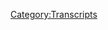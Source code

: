 {{Transcript
    | title         = [[688: May 25, 2022]]
    | caption       = [https://knowledgefight.libsyn.com/688-may-25-2022 Listen to this episode on Libsyn]
    | episodeNumber = [[688: May 25, 2022|688]]
    | length        = 01:29:58
}}

{{MessageBox
    | header     = Warning: Bot Generated Content
    | text       = This transcript was automatically generated by transcription software and likely contains many mistakes and misattributions. Please check the audio for definitive quotes, attribution, and context.
    | image      = N3yvass4myg91.webp
    | imagewidth = 50px
    | id         = warning
}}

{{TranscriptBlock
    | name      = Unknown Speaker
    | timestamp = 00:00:00.000
    | text      = N-N-N-N-N-N-N-Knowledge Fight
}}

{{TranscriptBlock
    | name      = Unknown Speaker
    | timestamp = 00:00:13.000
    | text      = Dan and Jordan, I am SWEATING
}}

{{TranscriptBlock
    | name      = Unknown Speaker
    | timestamp = 00:00:18.000
    | text      = knowledgefight.com, it's time to pray
}}

{{TranscriptBlock
    | name      = Unknown Speaker
    | timestamp = 00:00:21.000
    | text      = I have great respect for knowledgefight
}}

{{TranscriptBlock
    | name      = Unknown Speaker
    | timestamp = 00:00:24.000
    | text      = I'm sick of them posing as if they're the good guys
}}

{{TranscriptBlock
    | name      = Unknown Speaker
    | timestamp = 00:00:27.000
    | text      = We are the bad guys, knowledgefight
}}

{{TranscriptBlock
    | name      = Unknown Speaker
    | timestamp = 00:00:30.000
    | text      = Dan and Jordan, knowledgefight
}}

{{TranscriptBlock
    | name      = Unknown Speaker
    | timestamp = 00:00:32.000
    | text      = RIDDLER, RIDDLER, RIDDLER
}}

{{TranscriptBlock
    | name      = Unknown Speaker
    | timestamp = 00:00:34.000
    | text      = I need, I need money
}}

{{TranscriptBlock
    | name      = Unknown Speaker
    | timestamp = 00:00:36.000
    | text      = RIDDLER, RIDDLER, RIDDLER
}}

{{TranscriptBlock
    | name      = Unknown Speaker
    | timestamp = 00:00:39.000
    | text      = Andy and Kansas, Andy and, Andy and
}}

{{TranscriptBlock
    | name      = Unknown Speaker
    | timestamp = 00:00:42.000
    | text      = Stop it, Andy and Kansas, Andy and Kansas
}}

{{TranscriptBlock
    | name      = Unknown Speaker
    | timestamp = 00:00:44.000
    | text      = It's time to pray
}}

{{TranscriptBlock
    | name      = Unknown Speaker
    | timestamp = 00:00:47.000
    | text      = Andy and Kansas, you're on the air, thanks for holding
}}

{{TranscriptBlock
    | name      = Unknown Speaker
    | timestamp = 00:00:49.000
    | text      = Hello Alex, I'm a system caller, I'm a huge fan
}}

{{TranscriptBlock
    | name      = Unknown Speaker
    | timestamp = 00:00:52.000
    | text      = I love your work
}}

{{TranscriptBlock
    | name      = Unknown Speaker
    | timestamp = 00:00:53.000
    | text      = knowledgefight
}}

{{TranscriptBlock
    | name      = Unknown Speaker
    | timestamp = 00:00:54.000
    | text      = knowledgefight.com
}}

{{TranscriptBlock
    | name      = Unknown Speaker
    | timestamp = 00:00:57.000
    | text      = I love you
}}

{{TranscriptBlock
    | name      = Unknown Speaker
    | timestamp = 00:00:59.000
    | text      = Hey everybody, welcome back to knowledgefight, I'm Dan
}}

{{TranscriptBlock
    | name      = Unknown Speaker
    | timestamp = 00:01:01.000
    | text      = I'm Jordan
}}

{{TranscriptBlock
    | name      = Unknown Speaker
    | timestamp = 00:01:02.000
    | text      = We're couple dudes, like to sit around, worship at the altar of Selene
}}

{{TranscriptBlock
    | name      = Unknown Speaker
    | timestamp = 00:01:04.000
    | text      = and talk a little bit about Alex Jones
}}

{{TranscriptBlock
    | name      = Unknown Speaker
    | timestamp = 00:01:06.000
    | text      = Oh indeed we are, Dan
}}

{{TranscriptBlock
    | name      = Unknown Speaker
    | timestamp = 00:01:08.000
    | text      = Jordan
}}

{{TranscriptBlock
    | name      = Unknown Speaker
    | timestamp = 00:01:09.000
    | text      = Dan
}}

{{TranscriptBlock
    | name      = Unknown Speaker
    | timestamp = 00:01:10.000
    | text      = Jordan
}}

{{TranscriptBlock
    | name      = Unknown Speaker
    | timestamp = 00:01:11.000
    | text      = Quick question for you
}}

{{TranscriptBlock
    | name      = Unknown Speaker
    | timestamp = 00:01:12.000
    | text      = What's up
}}

{{TranscriptBlock
    | name      = Unknown Speaker
    | timestamp = 00:01:13.000
    | text      = What's your bright spot buddy
}}

{{TranscriptBlock
    | name      = Unknown Speaker
    | timestamp = 00:01:14.000
    | text      = You go first
}}

{{TranscriptBlock
    | name      = Unknown Speaker
    | timestamp = 00:01:15.000
    | text      = Dan, you ever hear of a little country called France?
}}

{{TranscriptBlock
    | name      = Unknown Speaker
    | timestamp = 00:01:16.000
    | text      = Oh, oui
}}

{{TranscriptBlock
    | name      = Unknown Speaker
    | timestamp = 00:01:18.000
    | text      = Yeah, you ever hear of a little game called tennis?
}}

{{TranscriptBlock
    | name      = Unknown Speaker
    | timestamp = 00:01:21.000
    | text      = C'est trÃ¨s bien
}}

{{TranscriptBlock
    | name      = Unknown Speaker
    | timestamp = 00:01:23.000
    | text      = Well my friend, you ever hear of a little guy named Rafael Nadal
}}

{{TranscriptBlock
    | name      = Unknown Speaker
    | timestamp = 00:01:28.000
    | text      = Como sa va
}}

{{TranscriptBlock
    | name      = Unknown Speaker
    | timestamp = 00:01:30.000
    | text      = Ah yes, he and Djokovic played again
}}

{{TranscriptBlock
    | name      = Unknown Speaker
    | timestamp = 00:01:32.000
    | text      = Just like last year
}}

{{TranscriptBlock
    | name      = Unknown Speaker
    | timestamp = 00:01:34.000
    | text      = But you remember how I told you about last year
}}

{{TranscriptBlock
    | name      = Unknown Speaker
    | timestamp = 00:01:36.000
    | text      = And how they played the most amazing third set ever
}}

{{TranscriptBlock
    | name      = Unknown Speaker
    | timestamp = 00:01:38.000
    | text      = And then Rafa got injured and it was so sad
}}

{{TranscriptBlock
    | name      = Unknown Speaker
    | timestamp = 00:01:40.000
    | text      = Sure, I think
}}

{{TranscriptBlock
    | name      = Unknown Speaker
    | timestamp = 00:01:42.000
    | text      = Right, the opposite happened this time
}}

{{TranscriptBlock
    | name      = Unknown Speaker
    | timestamp = 00:01:44.000
    | text      = Right, they played the most amazing tennis ever
}}

{{TranscriptBlock
    | name      = Unknown Speaker
    | timestamp = 00:01:46.000
    | text      = And then they kept playing the most amazing tennis ever
}}

{{TranscriptBlock
    | name      = Unknown Speaker
    | timestamp = 00:01:49.000
    | text      = And then Rafa played the most amazing tennis ever
}}

{{TranscriptBlock
    | name      = Unknown Speaker
    | timestamp = 00:01:52.000
    | text      = And wound up winning
}}

{{TranscriptBlock
    | name      = Unknown Speaker
    | timestamp = 00:01:53.000
    | text      = You're getting very animated here
}}

{{TranscriptBlock
    | name      = Unknown Speaker
    | timestamp = 00:01:54.000
    | text      = It's amazing
}}

{{TranscriptBlock
    | name      = Unknown Speaker
    | timestamp = 00:01:55.000
    | text      = It was amazing
}}

{{TranscriptBlock
    | name      = Unknown Speaker
    | timestamp = 00:01:56.000
    | text      = You can't beat it
}}

{{TranscriptBlock
    | name      = Unknown Speaker
    | timestamp = 00:01:57.000
    | text      = You can't beat it
}}

{{TranscriptBlock
    | name      = Unknown Speaker
    | timestamp = 00:01:58.000
    | text      = I mean Jordan, that sounds like some great tennis
}}

{{TranscriptBlock
    | name      = Unknown Speaker
    | timestamp = 00:02:01.000
    | text      = It was some great tennis
}}

{{TranscriptBlock
    | name      = Unknown Speaker
    | timestamp = 00:02:05.000
    | text      = Wow, I'm happy for you
}}

{{TranscriptBlock
    | name      = Unknown Speaker
    | timestamp = 00:02:06.000
    | text      = Yeah, it was really fun and enjoyable
}}

{{TranscriptBlock
    | name      = Unknown Speaker
    | timestamp = 00:02:08.000
    | text      = And Rafa won
}}

{{TranscriptBlock
    | name      = Unknown Speaker
    | timestamp = 00:02:09.000
    | text      = That's a great outcome and a great way to get there
}}

{{TranscriptBlock
    | name      = Unknown Speaker
    | timestamp = 00:02:12.000
    | text      = Same
}}

{{TranscriptBlock
    | name      = Unknown Speaker
    | timestamp = 00:02:13.000
    | text      = Look at me summing things up
}}

{{TranscriptBlock
    | name      = Unknown Speaker
    | timestamp = 00:02:17.000
    | text      = I'm putting on my like
}}

{{TranscriptBlock
    | name      = Unknown Speaker
    | timestamp = 00:02:19.000
    | text      = What a great journey
}}

{{TranscriptBlock
    | name      = Unknown Speaker
    | timestamp = 00:02:20.000
    | text      = The radio professional hat
}}

{{TranscriptBlock
    | name      = Unknown Speaker
    | timestamp = 00:02:24.000
    | text      = Alright, now we're gonna go to the top 40
}}

{{TranscriptBlock
    | name      = Unknown Speaker
    | timestamp = 00:02:26.000
    | text      = I'm having a difficulty coming up with a bright spot necessarily
}}

{{TranscriptBlock
    | name      = Unknown Speaker
    | timestamp = 00:02:30.000
    | text      = So I'm gonna say
}}

{{TranscriptBlock
    | name      = Unknown Speaker
    | timestamp = 00:02:32.000
    | text      = Look, this is gonna be controversial
}}

{{TranscriptBlock
    | name      = Unknown Speaker
    | timestamp = 00:02:33.000
    | text      = Frozen waffles
}}

{{TranscriptBlock
    | name      = Unknown Speaker
    | timestamp = 00:02:34.000
    | text      = Frozen waffles
}}

{{TranscriptBlock
    | name      = Unknown Speaker
    | timestamp = 00:02:35.000
    | text      = Yes
}}

{{TranscriptBlock
    | name      = Unknown Speaker
    | timestamp = 00:02:36.000
    | text      = Frozen waffles
}}

{{TranscriptBlock
    | name      = Unknown Speaker
    | timestamp = 00:02:37.000
    | text      = Well, I had a broken toaster for quite a while
}}

{{TranscriptBlock
    | name      = Unknown Speaker
    | timestamp = 00:02:39.000
    | text      = A toaster oven
}}

{{TranscriptBlock
    | name      = Unknown Speaker
    | timestamp = 00:02:40.000
    | text      = And so I had not been able to toast things
}}

{{TranscriptBlock
    | name      = Unknown Speaker
    | timestamp = 00:02:43.000
    | text      = And I just recently got a new toaster oven
}}

{{TranscriptBlock
    | name      = Unknown Speaker
    | timestamp = 00:02:46.000
    | text      = And one of the things that I was like
}}

{{TranscriptBlock
    | name      = Unknown Speaker
    | timestamp = 00:02:48.000
    | text      = I haven't had this in a while
}}

{{TranscriptBlock
    | name      = Unknown Speaker
    | timestamp = 00:02:50.000
    | text      = Frozen waffles, how about it?
}}

{{TranscriptBlock
    | name      = Unknown Speaker
    | timestamp = 00:02:53.000
    | text      = And so I got frozen waffles
}}

{{TranscriptBlock
    | name      = Unknown Speaker
    | timestamp = 00:02:54.000
    | text      = Yeah
}}

{{TranscriptBlock
    | name      = Unknown Speaker
    | timestamp = 00:02:55.000
    | text      = And you know what
}}

{{TranscriptBlock
    | name      = Unknown Speaker
    | timestamp = 00:02:56.000
    | text      = They work as a fine like
}}

{{TranscriptBlock
    | name      = Unknown Speaker
    | timestamp = 00:02:58.000
    | text      = If you want to make a sandwich
}}

{{TranscriptBlock
    | name      = Unknown Speaker
    | timestamp = 00:02:59.000
    | text      = Totally
}}

{{TranscriptBlock
    | name      = Unknown Speaker
    | timestamp = 00:03:00.000
    | text      = You can make a breakfast sandwich
}}

{{TranscriptBlock
    | name      = Unknown Speaker
    | timestamp = 00:03:01.000
    | text      = 100%
}}

{{TranscriptBlock
    | name      = Unknown Speaker
    | timestamp = 00:03:02.000
    | text      = With frozen waffles
}}

{{TranscriptBlock
    | name      = Unknown Speaker
    | timestamp = 00:03:03.000
    | text      = Absolutely
}}

{{TranscriptBlock
    | name      = Unknown Speaker
    | timestamp = 00:03:04.000
    | text      = Works as a great bread
}}

{{TranscriptBlock
    | name      = Unknown Speaker
    | timestamp = 00:03:05.000
    | text      = Underrated
}}

{{TranscriptBlock
    | name      = Unknown Speaker
    | timestamp = 00:03:06.000
    | text      = Also thank you to everybody who
}}

{{TranscriptBlock
    | name      = Unknown Speaker
    | timestamp = 00:03:08.000
    | text      = Explained to me that sauce things are called ramekins
}}

{{TranscriptBlock
    | name      = Unknown Speaker
    | timestamp = 00:03:11.000
    | text      = Great
}}

{{TranscriptBlock
    | name      = Unknown Speaker
    | timestamp = 00:03:12.000
    | text      = I don't know if we have had
}}

{{TranscriptBlock
    | name      = Unknown Speaker
    | timestamp = 00:03:14.000
    | text      = Such an aggressive response on anything
}}

{{TranscriptBlock
    | name      = Unknown Speaker
    | timestamp = 00:03:17.000
    | text      = Chumbawamba
}}

{{TranscriptBlock
    | name      = Unknown Speaker
    | timestamp = 00:03:18.000
    | text      = Yes, that's right
}}

{{TranscriptBlock
    | name      = Unknown Speaker
    | timestamp = 00:03:19.000
    | text      = Chumbawamba and ramekins are the two
}}

{{TranscriptBlock
    | name      = Unknown Speaker
    | timestamp = 00:03:22.000
    | text      = Oh my god
}}

{{TranscriptBlock
    | name      = Unknown Speaker
    | timestamp = 00:03:23.000
    | text      = The hills people will die on
}}

{{TranscriptBlock
    | name      = Unknown Speaker
    | timestamp = 00:03:25.000
    | text      = Holy shit
}}

{{TranscriptBlock
    | name      = Unknown Speaker
    | timestamp = 00:03:26.000
    | text      = Really took it on the chin on that one
}}

{{TranscriptBlock
    | name      = Unknown Speaker
    | timestamp = 00:03:29.000
    | text      = Yeah, that one was intense
}}

{{TranscriptBlock
    | name      = Unknown Speaker
    | timestamp = 00:03:31.000
    | text      = So thank you to everybody
}}

{{TranscriptBlock
    | name      = Unknown Speaker
    | timestamp = 00:03:32.000
    | text      = I now know to Google ramekins
}}

{{TranscriptBlock
    | name      = Unknown Speaker
    | timestamp = 00:03:34.000
    | text      = You've got links
}}

{{TranscriptBlock
    | name      = Unknown Speaker
    | timestamp = 00:03:37.000
    | text      = So Jordan, today we have an episode to go over
}}

{{TranscriptBlock
    | name      = Unknown Speaker
    | timestamp = 00:03:41.000
    | text      = We're gonna be talking about May 25th, 2022
}}

{{TranscriptBlock
    | name      = Unknown Speaker
    | timestamp = 00:03:43.000
    | text      = So one of the things
}}

{{TranscriptBlock
    | name      = Unknown Speaker
    | timestamp = 00:03:45.000
    | text      = We talked about having an episode on Wednesday
}}

{{TranscriptBlock
    | name      = Unknown Speaker
    | timestamp = 00:03:48.000
    | text      = And we did not because I kind of wanted a little bit more clarity
}}

{{TranscriptBlock
    | name      = Unknown Speaker
    | timestamp = 00:03:52.000
    | text      = About stuff
}}

{{TranscriptBlock
    | name      = Unknown Speaker
    | timestamp = 00:03:53.000
    | text      = I felt like we still really had
}}

{{TranscriptBlock
    | name      = Unknown Speaker
    | timestamp = 00:03:57.000
    | text      = Our feet on shaky ground
}}

{{TranscriptBlock
    | name      = Unknown Speaker
    | timestamp = 00:03:59.000
    | text      = In terms of knowing a lot of the concrete details
}}

{{TranscriptBlock
    | name      = Unknown Speaker
    | timestamp = 00:04:02.000
    | text      = About the police response
}}

{{TranscriptBlock
    | name      = Unknown Speaker
    | timestamp = 00:04:04.000
    | text      = About the actual circumstances of the shooting
}}

{{TranscriptBlock
    | name      = Unknown Speaker
    | timestamp = 00:04:07.000
    | text      = And unfortunately I still think we do
}}

{{TranscriptBlock
    | name      = Unknown Speaker
    | timestamp = 00:04:09.000
    | text      = We're not on solid ground
}}

{{TranscriptBlock
    | name      = Unknown Speaker
    | timestamp = 00:04:12.000
    | text      = Still
}}

{{TranscriptBlock
    | name      = Unknown Speaker
    | timestamp = 00:04:13.000
    | text      = The ground is shaking around us
}}

{{TranscriptBlock
    | name      = Unknown Speaker
    | timestamp = 00:04:14.000
    | text      = Right
}}

{{TranscriptBlock
    | name      = Unknown Speaker
    | timestamp = 00:04:15.000
    | text      = But we can't really put things off too much longer
}}

{{TranscriptBlock
    | name      = Unknown Speaker
    | timestamp = 00:04:19.000
    | text      = In terms of, I mean we have
}}

{{TranscriptBlock
    | name      = Unknown Speaker
    | timestamp = 00:04:22.000
    | text      = Right
}}

{{TranscriptBlock
    | name      = Unknown Speaker
    | timestamp = 00:04:23.000
    | text      = Optional episode on Wednesday
}}

{{TranscriptBlock
    | name      = Unknown Speaker
    | timestamp = 00:04:24.000
    | text      = Right
}}

{{TranscriptBlock
    | name      = Unknown Speaker
    | timestamp = 00:04:25.000
    | text      = Gotta go to work
}}

{{TranscriptBlock
    | name      = Unknown Speaker
    | timestamp = 00:04:26.000
    | text      = Gotta do something, yeah
}}

{{TranscriptBlock
    | name      = Unknown Speaker
    | timestamp = 00:04:27.000
    | text      = But what I'm thinking
}}

{{TranscriptBlock
    | name      = Unknown Speaker
    | timestamp = 00:04:30.000
    | text      = And I actually kind of was kicking around this idea anyway
}}

{{TranscriptBlock
    | name      = Unknown Speaker
    | timestamp = 00:04:33.000
    | text      = I'm gonna slow things down a little bit
}}

{{TranscriptBlock
    | name      = Unknown Speaker
    | timestamp = 00:04:36.000
    | text      = And take a look at this time more completely
}}

{{TranscriptBlock
    | name      = Unknown Speaker
    | timestamp = 00:04:40.000
    | text      = I think
}}

{{TranscriptBlock
    | name      = Unknown Speaker
    | timestamp = 00:04:41.000
    | text      = Especially this period where these reports are coming out
}}

{{TranscriptBlock
    | name      = Unknown Speaker
    | timestamp = 00:04:44.000
    | text      = About the contradictory statements that the police are making
}}

{{TranscriptBlock
    | name      = Unknown Speaker
    | timestamp = 00:04:49.000
    | text      = And check in on Alex's coverage over the course of it
}}

{{TranscriptBlock
    | name      = Unknown Speaker
    | timestamp = 00:04:52.000
    | text      = So you can see any kind of nuance or details
}}

{{TranscriptBlock
    | name      = Unknown Speaker
    | timestamp = 00:04:55.000
    | text      = That go on in his coverage
}}

{{TranscriptBlock
    | name      = Unknown Speaker
    | timestamp = 00:04:57.000
    | text      = Yeah, it is interesting to see how he would react
}}

{{TranscriptBlock
    | name      = Unknown Speaker
    | timestamp = 00:05:00.000
    | text      = To each change in the story
}}

{{TranscriptBlock
    | name      = Unknown Speaker
    | timestamp = 00:05:02.000
    | text      = Right
}}

{{TranscriptBlock
    | name      = Unknown Speaker
    | timestamp = 00:05:03.000
    | text      = And we're not in any particular rush
}}

{{TranscriptBlock
    | name      = Unknown Speaker
    | timestamp = 00:05:05.000
    | text      = To figure out what he said yesterday
}}

{{TranscriptBlock
    | name      = Unknown Speaker
    | timestamp = 00:05:07.000
    | text      = Or talk about that
}}

{{TranscriptBlock
    | name      = Unknown Speaker
    | timestamp = 00:05:09.000
    | text      = So I think that this could be a good exercise of our time
}}

{{TranscriptBlock
    | name      = Unknown Speaker
    | timestamp = 00:05:13.000
    | text      = And if we take it slowly enough
}}

{{TranscriptBlock
    | name      = Unknown Speaker
    | timestamp = 00:05:15.000
    | text      = Eventually we might get to the point where we have concrete information
}}

{{TranscriptBlock
    | name      = Unknown Speaker
    | timestamp = 00:05:18.000
    | text      = Yeah, exactly
}}

{{TranscriptBlock
    | name      = Unknown Speaker
    | timestamp = 00:05:19.000
    | text      = About the police response
}}

{{TranscriptBlock
    | name      = Unknown Speaker
    | timestamp = 00:05:20.000
    | text      = Yeah, I think that's
}}

{{TranscriptBlock
    | name      = Unknown Speaker
    | timestamp = 00:05:21.000
    | text      = I think it's really interesting
}}

{{TranscriptBlock
    | name      = Unknown Speaker
    | timestamp = 00:05:23.000
    | text      = I think it's a good choice just because
}}

{{TranscriptBlock
    | name      = Unknown Speaker
    | timestamp = 00:05:25.000
    | text      = Alex has to come out immediately knowing everything that there is to know
}}

{{TranscriptBlock
    | name      = Unknown Speaker
    | timestamp = 00:05:30.000
    | text      = You'd think
}}

{{TranscriptBlock
    | name      = Unknown Speaker
    | timestamp = 00:05:31.000
    | text      = And then the story's gonna change
}}

{{TranscriptBlock
    | name      = Unknown Speaker
    | timestamp = 00:05:34.000
    | text      = So he has to come out and immediately know everything about that
}}

{{TranscriptBlock
    | name      = Unknown Speaker
    | timestamp = 00:05:36.000
    | text      = And then the story's gonna change again and he has to come out immediately
}}

{{TranscriptBlock
    | name      = Unknown Speaker
    | timestamp = 00:05:39.000
    | text      = So there's no way he can keep his bullshit straight
}}

{{TranscriptBlock
    | name      = Unknown Speaker
    | timestamp = 00:05:41.000
    | text      = Whatever he has to do as a narrative
}}

{{TranscriptBlock
    | name      = Unknown Speaker
    | timestamp = 00:05:44.000
    | text      = Has to be able to include that somehow
}}

{{TranscriptBlock
    | name      = Unknown Speaker
    | timestamp = 00:05:46.000
    | text      = Or else he has to make it include that
}}

{{TranscriptBlock
    | name      = Unknown Speaker
    | timestamp = 00:05:48.000
    | text      = Yeah, yeah, yeah
}}

{{TranscriptBlock
    | name      = Unknown Speaker
    | timestamp = 00:05:49.000
    | text      = And I think that may be interesting to see
}}

{{TranscriptBlock
    | name      = Unknown Speaker
    | timestamp = 00:05:52.000
    | text      = Yeah, I think that this will be at least educational in some form
}}

{{TranscriptBlock
    | name      = Unknown Speaker
    | timestamp = 00:05:58.000
    | text      = Yes
}}

{{TranscriptBlock
    | name      = Unknown Speaker
    | timestamp = 00:05:59.000
    | text      = So today we're just gonna be looking at the day after the shooting
}}

{{TranscriptBlock
    | name      = Unknown Speaker
    | timestamp = 00:06:02.000
    | text      = Right
}}

{{TranscriptBlock
    | name      = Unknown Speaker
    | timestamp = 00:06:03.000
    | text      = May 25th, 2022
}}

{{TranscriptBlock
    | name      = Unknown Speaker
    | timestamp = 00:06:05.000
    | text      = And we'll get down to this in a moment
}}

{{TranscriptBlock
    | name      = Unknown Speaker
    | timestamp = 00:06:06.000
    | text      = But first, let's say hello to some new wonks
}}

{{TranscriptBlock
    | name      = Unknown Speaker
    | timestamp = 00:06:08.000
    | text      = Oh, that's a great idea
}}

{{TranscriptBlock
    | name      = Unknown Speaker
    | timestamp = 00:06:09.000
    | text      = So first, the middle-aged rat captain from the SS North Korean ballot boat
}}

{{TranscriptBlock
    | name      = Unknown Speaker
    | timestamp = 00:06:14.000
    | text      = Thank you so much, you're now a policy wonk
}}

{{TranscriptBlock
    | name      = Unknown Speaker
    | timestamp = 00:06:15.000
    | text      = I'm a policy wonk
}}

{{TranscriptBlock
    | name      = Unknown Speaker
    | timestamp = 00:06:16.000
    | text      = Thank you very much
}}

{{TranscriptBlock
    | name      = Unknown Speaker
    | timestamp = 00:06:17.000
    | text      = Thank you
}}

{{TranscriptBlock
    | name      = Unknown Speaker
    | timestamp = 00:06:18.000
    | text      = Next, legendary creature, Phyrexian praetor, Flash
}}

{{TranscriptBlock
    | name      = Unknown Speaker
    | timestamp = 00:06:22.000
    | text      = At the beginning of your end step, draw seven cards
}}

{{TranscriptBlock
    | name      = Unknown Speaker
    | timestamp = 00:06:24.000
    | text      = Each opponent's maximum hand size is reduced by seven
}}

{{TranscriptBlock
    | name      = Unknown Speaker
    | timestamp = 00:06:28.000
    | text      = Thank you so much, you're now a policy wonk
}}

{{TranscriptBlock
    | name      = Unknown Speaker
    | timestamp = 00:06:29.000
    | text      = I'm a policy wonk
}}

{{TranscriptBlock
    | name      = Unknown Speaker
    | timestamp = 00:06:30.000
    | text      = Thank you very much
}}

{{TranscriptBlock
    | name      = Unknown Speaker
    | timestamp = 00:06:31.000
    | text      = Thank you
}}

{{TranscriptBlock
    | name      = Unknown Speaker
    | timestamp = 00:06:32.000
    | text      = Next, Captain Carlos Danger and the crew of the Dark Slide
}}

{{TranscriptBlock
    | name      = Unknown Speaker
    | timestamp = 00:06:35.000
    | text      = Thank you so much, you're now a policy wonk
}}

{{TranscriptBlock
    | name      = Unknown Speaker
    | timestamp = 00:06:37.000
    | text      = I'm a policy wonk
}}

{{TranscriptBlock
    | name      = Unknown Speaker
    | timestamp = 00:06:38.000
    | text      = Thank you very much
}}

{{TranscriptBlock
    | name      = Unknown Speaker
    | timestamp = 00:06:39.000
    | text      = Thank you
}}

{{TranscriptBlock
    | name      = Unknown Speaker
    | timestamp = 00:06:40.000
    | text      = Next, I told my mother I was brilliant and she said I was going to hell
}}

{{TranscriptBlock
    | name      = Unknown Speaker
    | timestamp = 00:06:43.000
    | text      = Thank you so much, you're now a policy wonk
}}

{{TranscriptBlock
    | name      = Unknown Speaker
    | timestamp = 00:06:44.000
    | text      = I'm a policy wonk
}}

{{TranscriptBlock
    | name      = Unknown Speaker
    | timestamp = 00:06:45.000
    | text      = Thank you very much
}}

{{TranscriptBlock
    | name      = Unknown Speaker
    | timestamp = 00:06:46.000
    | text      = And Jordan, we've got a technocrat in the mix
}}

{{TranscriptBlock
    | name      = Unknown Speaker
    | timestamp = 00:06:48.000
    | text      = So I'd like to say hello and thank you to a cat named Yonder
}}

{{TranscriptBlock
    | name      = Unknown Speaker
    | timestamp = 00:06:52.000
    | text      = You are now a technocrat
}}

{{TranscriptBlock
    | name      = Unknown Speaker
    | timestamp = 00:06:53.000
    | text      = I'm a policy wonk
}}

{{TranscriptBlock
    | name      = Unknown Speaker
    | timestamp = 00:06:54.000
    | text      = I have risen above my enemies
}}

{{TranscriptBlock
    | name      = Unknown Speaker
    | timestamp = 00:06:58.000
    | text      = I might quit tomorrow, actually
}}

{{TranscriptBlock
    | name      = Unknown Speaker
    | timestamp = 00:06:59.000
    | text      = I'm just gonna take a little break, you know
}}

{{TranscriptBlock
    | name      = Unknown Speaker
    | timestamp = 00:07:01.000
    | text      = A little breaky for me
}}

{{TranscriptBlock
    | name      = Unknown Speaker
    | timestamp = 00:07:06.000
    | text      = And then we're going to come back and I'm gonna start the show over
}}

{{TranscriptBlock
    | name      = Unknown Speaker
    | timestamp = 00:07:11.000
    | text      = But I'm the devil, I gotta be taken over here, I'm in all this blah blah blah
}}

{{TranscriptBlock
    | name      = Unknown Speaker
    | timestamp = 00:07:15.000
    | text      = Fuck you, fuck you
}}

{{TranscriptBlock
    | name      = Unknown Speaker
    | timestamp = 00:07:17.000
    | text      = I got plenty of words for you, but at the end of the day, fuck you and your New World Order
}}

{{TranscriptBlock
    | name      = Unknown Speaker
    | timestamp = 00:07:22.000
    | text      = And fuck the horse you rode in on and all your shit
}}

{{TranscriptBlock
    | name      = Unknown Speaker
    | timestamp = 00:07:26.000
    | text      = Maybe today should be my last broadcast
}}

{{TranscriptBlock
    | name      = Unknown Speaker
    | timestamp = 00:07:28.000
    | text      = Maybe I'll just be gone a month, maybe five years
}}

{{TranscriptBlock
    | name      = Unknown Speaker
    | timestamp = 00:07:32.000
    | text      = Maybe I'll walk out of here tomorrow and you never see me again
}}

{{TranscriptBlock
    | name      = Unknown Speaker
    | timestamp = 00:07:36.000
    | text      = That's really what I want to do
}}

{{TranscriptBlock
    | name      = Unknown Speaker
    | timestamp = 00:07:38.000
    | text      = I never want to come back here again
}}

{{TranscriptBlock
    | name      = Unknown Speaker
    | timestamp = 00:07:40.000
    | text      = I apologize to the crew and the listeners yesterday that I was legitimately having breakdowns on air
}}

{{TranscriptBlock
    | name      = Unknown Speaker
    | timestamp = 00:07:47.000
    | text      = I'll be better tomorrow
}}

{{TranscriptBlock
    | name      = Unknown Speaker
    | timestamp = 00:07:48.000
    | text      = He's not
}}

{{TranscriptBlock
    | name      = Unknown Speaker
    | timestamp = 00:07:49.000
    | text      = Nope
}}

{{TranscriptBlock
    | name      = Unknown Speaker
    | timestamp = 00:07:50.000
    | text      = He never will be
}}

{{TranscriptBlock
    | name      = Unknown Speaker
    | timestamp = 00:07:51.000
    | text      = That's a real bummer
}}

{{TranscriptBlock
    | name      = Unknown Speaker
    | timestamp = 00:07:53.000
    | text      = So we start off here and Alex has some interesting thoughts
}}

{{TranscriptBlock
    | name      = Unknown Speaker
    | timestamp = 00:07:58.000
    | text      = He has an idea that the shooter didn't act alone
}}

{{TranscriptBlock
    | name      = Unknown Speaker
    | timestamp = 00:08:01.000
    | text      = Okay
}}

{{TranscriptBlock
    | name      = Unknown Speaker
    | timestamp = 00:08:02.000
    | text      = But
}}

{{TranscriptBlock
    | name      = Unknown Speaker
    | timestamp = 00:08:03.000
    | text      = Why?
}}

{{TranscriptBlock
    | name      = Unknown Speaker
    | timestamp = 00:08:04.000
    | text      = Well, it's a little metaphysical
}}

{{TranscriptBlock
    | name      = Unknown Speaker
    | timestamp = 00:08:06.000
    | text      = Okay
}}

{{TranscriptBlock
    | name      = Unknown Speaker
    | timestamp = 00:08:07.000
    | text      = Oh no
}}

{{TranscriptBlock
    | name      = Unknown Speaker
    | timestamp = 00:08:08.000
    | text      = Salvador Romas
}}

{{TranscriptBlock
    | name      = Unknown Speaker
    | timestamp = 00:08:10.000
    | text      = Or in Latin, the son of Rome
}}

{{TranscriptBlock
    | name      = Unknown Speaker
    | timestamp = 00:08:13.000
    | text      = More like the son of Satan
}}

{{TranscriptBlock
    | name      = Unknown Speaker
    | timestamp = 00:08:15.000
    | text      = What?
}}

{{TranscriptBlock
    | name      = Unknown Speaker
    | timestamp = 00:08:17.000
    | text      = Doesn't matter if they're Caucasian, doesn't matter if they're Hispanic
}}

{{TranscriptBlock
    | name      = Unknown Speaker
    | timestamp = 00:08:22.000
    | text      = It doesn't matter if they are black
}}

{{TranscriptBlock
    | name      = Unknown Speaker
    | timestamp = 00:08:25.000
    | text      = They all have that same look
}}

{{TranscriptBlock
    | name      = Unknown Speaker
    | timestamp = 00:08:31.000
    | text      = And they all follow the exact same MO
}}

{{TranscriptBlock
    | name      = Unknown Speaker
    | timestamp = 00:08:34.000
    | text      = They all have the same criminology behind them
}}

{{TranscriptBlock
    | name      = Unknown Speaker
    | timestamp = 00:08:38.000
    | text      = His friends say that he began to self-harm several years ago
}}

{{TranscriptBlock
    | name      = Unknown Speaker
    | timestamp = 00:08:41.000
    | text      = Began to get into the occult, began to become a Satanist
}}

{{TranscriptBlock
    | name      = Unknown Speaker
    | timestamp = 00:08:46.000
    | text      = And if you ask what organization or group was behind this, or if he acted alone, he did not act alone
}}

{{TranscriptBlock
    | name      = Unknown Speaker
    | timestamp = 00:08:52.000
    | text      = The Bible talks about the mystery of iniquity, the mystery of evil
}}

{{TranscriptBlock
    | name      = Unknown Speaker
    | timestamp = 00:08:55.000
    | text      = And how this evil force takes people over
}}

{{TranscriptBlock
    | name      = Unknown Speaker
    | timestamp = 00:08:59.000
    | text      = Yeah, so I guess Alex has decided that the Uvalde shooter is possessed by demons
}}

{{TranscriptBlock
    | name      = Unknown Speaker
    | timestamp = 00:09:03.000
    | text      = Which is being used as an argument that he didn't act alone
}}

{{TranscriptBlock
    | name      = Unknown Speaker
    | timestamp = 00:09:06.000
    | text      = So we're on good solid ground here
}}

{{TranscriptBlock
    | name      = Unknown Speaker
    | timestamp = 00:09:08.000
    | text      = Yeah, yeah, yeah, yeah, that's great
}}

{{TranscriptBlock
    | name      = Unknown Speaker
    | timestamp = 00:09:10.000
    | text      = Yep
}}

{{TranscriptBlock
    | name      = Unknown Speaker
    | timestamp = 00:09:11.000
    | text      = That whole son of Rome thing is fun, but Phileas is son in Latin
}}

{{TranscriptBlock
    | name      = Unknown Speaker
    | timestamp = 00:09:15.000
    | text      = And the shooter's name was Ramos, not Romas
}}

{{TranscriptBlock
    | name      = Unknown Speaker
    | timestamp = 00:09:18.000
    | text      = I was able to find some early articles that did say Romas
}}

{{TranscriptBlock
    | name      = Unknown Speaker
    | timestamp = 00:09:23.000
    | text      = So that's not like all that wild for Alex to have that name in his head
}}

{{TranscriptBlock
    | name      = Unknown Speaker
    | timestamp = 00:09:28.000
    | text      = But it was incorrect
}}

{{TranscriptBlock
    | name      = Unknown Speaker
    | timestamp = 00:09:30.000
    | text      = Gotcha
}}

{{TranscriptBlock
    | name      = Unknown Speaker
    | timestamp = 00:09:31.000
    | text      = I'm not as familiar with Latin as I am with Greek
}}

{{TranscriptBlock
    | name      = Unknown Speaker
    | timestamp = 00:09:33.000
    | text      = But I also don't think it's possible for a noun to be declined the way Alex is making Romas mean of Rome
}}

{{TranscriptBlock
    | name      = Unknown Speaker
    | timestamp = 00:09:39.000
    | text      = The AS is not a suffix that's used in the genitive case, which is most commonly used to show possession
}}

{{TranscriptBlock
    | name      = Unknown Speaker
    | timestamp = 00:09:46.000
    | text      = Like of something
}}

{{TranscriptBlock
    | name      = Unknown Speaker
    | timestamp = 00:09:48.000
    | text      = Son of Rome would generally be expressed as Phileas Romam
}}

{{TranscriptBlock
    | name      = Unknown Speaker
    | timestamp = 00:09:52.000
    | text      = Anyway, Salvador is actually a name that derives from the Spanish and Portuguese for savior
}}

{{TranscriptBlock
    | name      = Unknown Speaker
    | timestamp = 00:09:57.000
    | text      = And Ramos means branches
}}

{{TranscriptBlock
    | name      = Unknown Speaker
    | timestamp = 00:09:59.000
    | text      = The point is that Alex is getting the shooter's name wrong
}}

{{TranscriptBlock
    | name      = Unknown Speaker
    | timestamp = 00:10:02.000
    | text      = So he can incorrectly translate it into something that he can pretend means son of Satan
}}

{{TranscriptBlock
    | name      = Unknown Speaker
    | timestamp = 00:10:06.000
    | text      = So he can shoehorn his insane worldview that his enemies are possessed by demons into the coverage of the story on a basic level
}}

{{TranscriptBlock
    | name      = Unknown Speaker
    | timestamp = 00:10:12.000
    | text      = And it's very dumb
}}

{{TranscriptBlock
    | name      = Unknown Speaker
    | timestamp = 00:10:14.000
    | text      = Yeah, yeah, yeah
}}

{{TranscriptBlock
    | name      = Unknown Speaker
    | timestamp = 00:10:16.000
    | text      = It's very hard to deal with the root causes of things if you believe the root cause of things is the devil
}}

{{TranscriptBlock
    | name      = Unknown Speaker
    | timestamp = 00:10:21.000
    | text      = Right, right
}}

{{TranscriptBlock
    | name      = Unknown Speaker
    | timestamp = 00:10:22.000
    | text      = And you believe that there's a conspiracy of one, but it's actually a hundred demons within them
}}

{{TranscriptBlock
    | name      = Unknown Speaker
    | timestamp = 00:10:28.000
    | text      = Right, because there's magic
}}

{{TranscriptBlock
    | name      = Unknown Speaker
    | timestamp = 00:10:30.000
    | text      = Yeah
}}

{{TranscriptBlock
    | name      = Unknown Speaker
    | timestamp = 00:10:31.000
    | text      = That's tough
}}

{{TranscriptBlock
    | name      = Unknown Speaker
    | timestamp = 00:10:32.000
    | text      = The inequity of evil
}}

{{TranscriptBlock
    | name      = Unknown Speaker
    | timestamp = 00:10:34.000
    | text      = Well, it's a mystery
}}

{{TranscriptBlock
    | name      = Unknown Speaker
    | timestamp = 00:10:35.000
    | text      = So Alex has some details wrong
}}

{{TranscriptBlock
    | name      = Unknown Speaker
    | timestamp = 00:10:37.000
    | text      = And I actually kind of think that some of this he should have been able to get right
}}

{{TranscriptBlock
    | name      = Unknown Speaker
    | timestamp = 00:10:43.000
    | text      = And so he killed his grandmother
}}

{{TranscriptBlock
    | name      = Unknown Speaker
    | timestamp = 00:10:45.000
    | text      = Mr. Romans
}}

{{TranscriptBlock
    | name      = Unknown Speaker
    | timestamp = 00:10:47.000
    | text      = Just like Adam Lanza killed his mother with the gun she'd gotten that he had illegally
}}

{{TranscriptBlock
    | name      = Unknown Speaker
    | timestamp = 00:10:54.000
    | text      = And he went out to kill children
}}

{{TranscriptBlock
    | name      = Unknown Speaker
    | timestamp = 00:10:57.000
    | text      = Just like the left wants to abort the babies even after they're born and have passed laws in several states to do it
}}

{{TranscriptBlock
    | name      = Unknown Speaker
    | timestamp = 00:11:02.000
    | text      = Alex's great last refuge of comparing everything to the evils of his enemies doing abortion
}}

{{TranscriptBlock
    | name      = Unknown Speaker
    | timestamp = 00:11:09.000
    | text      = Yep
}}

{{TranscriptBlock
    | name      = Unknown Speaker
    | timestamp = 00:11:10.000
    | text      = But Ramos didn't kill his grandmother
}}

{{TranscriptBlock
    | name      = Unknown Speaker
    | timestamp = 00:11:12.000
    | text      = He shot her, but she survived
}}

{{TranscriptBlock
    | name      = Unknown Speaker
    | timestamp = 00:11:15.000
    | text      = For Alex to think that she'd been killed he would have to do like no investigation into the story over the past 24 hours
}}

{{TranscriptBlock
    | name      = Unknown Speaker
    | timestamp = 00:11:20.000
    | text      = Because most of the stories even the early ones involved the grandmother calling 911
}}

{{TranscriptBlock
    | name      = Unknown Speaker
    | timestamp = 00:11:25.000
    | text      = Yeah
}}

{{TranscriptBlock
    | name      = Unknown Speaker
    | timestamp = 00:11:26.000
    | text      = And she was evacuated to the hospital
}}

{{TranscriptBlock
    | name      = Unknown Speaker
    | timestamp = 00:11:28.000
    | text      = That detail was in early stories
}}

{{TranscriptBlock
    | name      = Unknown Speaker
    | timestamp = 00:11:30.000
    | text      = Yeah
}}

{{TranscriptBlock
    | name      = Unknown Speaker
    | timestamp = 00:11:31.000
    | text      = But we see again the standard deflection
}}

{{TranscriptBlock
    | name      = Unknown Speaker
    | timestamp = 00:11:33.000
    | text      = Instead of dealing with reality as it is
}}

{{TranscriptBlock
    | name      = Unknown Speaker
    | timestamp = 00:11:35.000
    | text      = Alex retreats to safer territory that he knows the audience enjoys
}}

{{TranscriptBlock
    | name      = Unknown Speaker
    | timestamp = 00:11:39.000
    | text      = Namely making everything about abortion and attacking his enemies because like
}}

{{TranscriptBlock
    | name      = Unknown Speaker
    | timestamp = 00:11:43.000
    | text      = Ha ha this is bad, but what about this?
}}

{{TranscriptBlock
    | name      = Unknown Speaker
    | timestamp = 00:11:46.000
    | text      = Yeah
}}

{{TranscriptBlock
    | name      = Unknown Speaker
    | timestamp = 00:11:47.000
    | text      = It is so fucking emblematic that it is like
}}

{{TranscriptBlock
    | name      = Unknown Speaker
    | timestamp = 00:11:52.000
    | text      = Okay, we're gonna take something that hurts people who are crying out who we can see the problems with
}}

{{TranscriptBlock
    | name      = Unknown Speaker
    | timestamp = 00:11:58.000
    | text      = And then we're gonna compare it to something purely abstract
}}

{{TranscriptBlock
    | name      = Unknown Speaker
    | timestamp = 00:12:03.000
    | text      = Just nothing physical, just the idea of abortion is the problem
}}

{{TranscriptBlock
    | name      = Unknown Speaker
    | timestamp = 00:12:08.000
    | text      = Yep
}}

{{TranscriptBlock
    | name      = Unknown Speaker
    | timestamp = 00:12:09.000
    | text      = Yep
}}

{{TranscriptBlock
    | name      = Unknown Speaker
    | timestamp = 00:12:10.000
    | text      = So I think that we've already seen Alex be like
}}

{{TranscriptBlock
    | name      = Unknown Speaker
    | timestamp = 00:12:15.000
    | text      = Hey you know what he acted as a collaboration because it was the devil
}}

{{TranscriptBlock
    | name      = Unknown Speaker
    | timestamp = 00:12:20.000
    | text      = Devil
}}

{{TranscriptBlock
    | name      = Unknown Speaker
    | timestamp = 00:12:21.000
    | text      = I found this to be really kind of distasteful
}}

{{TranscriptBlock
    | name      = Unknown Speaker
    | timestamp = 00:12:25.000
    | text      = And that is that Alex is basically doing clickbait about the shooting the day after
}}

{{TranscriptBlock
    | name      = Unknown Speaker
    | timestamp = 00:12:29.000
    | text      = Jesus
}}

{{TranscriptBlock
    | name      = Unknown Speaker
    | timestamp = 00:12:30.000
    | text      = The headline today for the show is Alex Jones will exclusively reveal
}}

{{TranscriptBlock
    | name      = Unknown Speaker
    | timestamp = 00:12:34.000
    | text      = The organization and group behind this psychotic devil captured by darkness
}}

{{TranscriptBlock
    | name      = Unknown Speaker
    | timestamp = 00:12:41.000
    | text      = And the name is Satan
}}

{{TranscriptBlock
    | name      = Unknown Speaker
    | timestamp = 00:12:43.000
    | text      = That's the organization, that's the group
}}

{{TranscriptBlock
    | name      = Unknown Speaker
    | timestamp = 00:12:46.000
    | text      = So yeah, that's just clickbait
}}

{{TranscriptBlock
    | name      = Unknown Speaker
    | timestamp = 00:12:49.000
    | text      = Yeah
}}

{{TranscriptBlock
    | name      = Unknown Speaker
    | timestamp = 00:12:50.000
    | text      = There's nothing beyond that other than like I'm tricking you into thinking that I'm going
}}

{{TranscriptBlock
    | name      = Unknown Speaker
    | timestamp = 00:12:55.000
    | text      = To report on something like I have information that there's a group behind this or whatever
}}

{{TranscriptBlock
    | name      = Unknown Speaker
    | timestamp = 00:13:00.000
    | text      = And then it's a bait and switch that he's just like aha it's Satan
}}

{{TranscriptBlock
    | name      = Unknown Speaker
    | timestamp = 00:13:03.000
    | text      = Yep
}}

{{TranscriptBlock
    | name      = Unknown Speaker
    | timestamp = 00:13:04.000
    | text      = This is so dumb
}}

{{TranscriptBlock
    | name      = Unknown Speaker
    | timestamp = 00:13:05.000
    | text      = There's a shadowy organization and conspiracy behind this and surprise it's Satan
}}

{{TranscriptBlock
    | name      = Unknown Speaker
    | timestamp = 00:13:09.000
    | text      = That's offensive
}}

{{TranscriptBlock
    | name      = Unknown Speaker
    | timestamp = 00:13:10.000
    | text      = Yeah, yeah, yeah, yeah, that's exploitation
}}

{{TranscriptBlock
    | name      = Unknown Speaker
    | timestamp = 00:13:14.000
    | text      = Yep
}}

{{TranscriptBlock
    | name      = Unknown Speaker
    | timestamp = 00:13:15.000
    | text      = Yep
}}

{{TranscriptBlock
    | name      = Unknown Speaker
    | timestamp = 00:13:16.000
    | text      = Definitely
}}

{{TranscriptBlock
    | name      = Unknown Speaker
    | timestamp = 00:13:17.000
    | text      = Brutal
}}

{{TranscriptBlock
    | name      = Unknown Speaker
    | timestamp = 00:13:18.000
    | text      = But look we got a Satan problem that's really the bottom line
}}

{{TranscriptBlock
    | name      = Unknown Speaker
    | timestamp = 00:13:19.000
    | text      = Yeah, we do have a Satan problem
}}

{{TranscriptBlock
    | name      = Unknown Speaker
    | timestamp = 00:13:20.000
    | text      = Mm-hmm
}}

{{TranscriptBlock
    | name      = Unknown Speaker
    | timestamp = 00:13:21.000
    | text      = Mexico has never had a second amendment and in the last 50 years
}}

{{TranscriptBlock
    | name      = Unknown Speaker
    | timestamp = 00:13:26.000
    | text      = They've eradicated civilian ownership of guns
}}

{{TranscriptBlock
    | name      = Unknown Speaker
    | timestamp = 00:13:28.000
    | text      = Yeah, the problem with Mexico is
}}

{{TranscriptBlock
    | name      = Unknown Speaker
    | timestamp = 00:13:30.000
    | text      = Also has a devil problem
}}

{{TranscriptBlock
    | name      = Unknown Speaker
    | timestamp = 00:13:32.000
    | text      = Civilians don't have guns
}}

{{TranscriptBlock
    | name      = Unknown Speaker
    | timestamp = 00:13:33.000
    | text      = A Satanism problem just like we do
}}

{{TranscriptBlock
    | name      = Unknown Speaker
    | timestamp = 00:13:35.000
    | text      = And if you go look at the gangs and who's smuggling the kids they worship the grim reaper
}}

{{TranscriptBlock
    | name      = Unknown Speaker
    | timestamp = 00:13:41.000
    | text      = And they worship death and brutality a tiny minority
}}

{{TranscriptBlock
    | name      = Unknown Speaker
    | timestamp = 00:13:46.000
    | text      = Is still dominating and destroying an entire amazing nation
}}

{{TranscriptBlock
    | name      = Unknown Speaker
    | timestamp = 00:13:49.000
    | text      = And the same poison, the same sickness that is in Mexico
}}

{{TranscriptBlock
    | name      = Unknown Speaker
    | timestamp = 00:13:54.000
    | text      = And is in other countries around the world
}}

{{TranscriptBlock
    | name      = Unknown Speaker
    | timestamp = 00:13:57.000
    | text      = Is here in the United States
}}

{{TranscriptBlock
    | name      = Unknown Speaker
    | timestamp = 00:13:59.000
    | text      = So like what do you propose we do?
}}

{{TranscriptBlock
    | name      = Unknown Speaker
    | timestamp = 00:14:02.000
    | text      = Like what do you propose we do for this Satan problem?
}}

{{TranscriptBlock
    | name      = Unknown Speaker
    | timestamp = 00:14:05.000
    | text      = Uh, pray more
}}

{{TranscriptBlock
    | name      = Unknown Speaker
    | timestamp = 00:14:07.000
    | text      = Theocratic rule?
}}

{{TranscriptBlock
    | name      = Unknown Speaker
    | timestamp = 00:14:08.000
    | text      = Uh, no, no, no, I don't want to do anything
}}

{{TranscriptBlock
    | name      = Unknown Speaker
    | timestamp = 00:14:11.000
    | text      = I just want people to think about it and to pray on it, Dave
}}

{{TranscriptBlock
    | name      = Unknown Speaker
    | timestamp = 00:14:15.000
    | text      = Okay, when that doesn't work and we still have a Satan problem, what are you gonna do?
}}

{{TranscriptBlock
    | name      = Unknown Speaker
    | timestamp = 00:14:19.000
    | text      = Ooh, um, I am going to tell people to double down
}}

{{TranscriptBlock
    | name      = Unknown Speaker
    | timestamp = 00:14:24.000
    | text      = Look, I don't mean to impugn religion or anything
}}

{{TranscriptBlock
    | name      = Unknown Speaker
    | timestamp = 00:14:26.000
    | text      = But people are already praying quite a bit
}}

{{TranscriptBlock
    | name      = Unknown Speaker
    | timestamp = 00:14:28.000
    | text      = Sure
}}

{{TranscriptBlock
    | name      = Unknown Speaker
    | timestamp = 00:14:29.000
    | text      = And we have a giant Satan problem according to you
}}

{{TranscriptBlock
    | name      = Unknown Speaker
    | timestamp = 00:14:30.000
    | text      = Sure, well
}}

{{TranscriptBlock
    | name      = Unknown Speaker
    | timestamp = 00:14:31.000
    | text      = What functionally would you propose people do?
}}

{{TranscriptBlock
    | name      = Unknown Speaker
    | timestamp = 00:14:34.000
    | text      = Oh, man
}}

{{TranscriptBlock
    | name      = Unknown Speaker
    | timestamp = 00:14:36.000
    | text      = Maybe make laws to make sure that people are in line with things that aren't satanic?
}}

{{TranscriptBlock
    | name      = Unknown Speaker
    | timestamp = 00:14:40.000
    | text      = I don't know about the laws so much
}}

{{TranscriptBlock
    | name      = Unknown Speaker
    | timestamp = 00:14:42.000
    | text      = But what if it's on a state level?
}}

{{TranscriptBlock
    | name      = Unknown Speaker
    | timestamp = 00:14:43.000
    | text      = Okay, well a state level, that makes sense
}}

{{TranscriptBlock
    | name      = Unknown Speaker
    | timestamp = 00:14:45.000
    | text      = Yeah
}}

{{TranscriptBlock
    | name      = Unknown Speaker
    | timestamp = 00:14:46.000
    | text      = Now we're good
}}

{{TranscriptBlock
    | name      = Unknown Speaker
    | timestamp = 00:14:47.000
    | text      = Ugh
}}

{{TranscriptBlock
    | name      = Unknown Speaker
    | timestamp = 00:14:48.000
    | text      = Now we're in comfortable territory
}}

{{TranscriptBlock
    | name      = Unknown Speaker
    | timestamp = 00:14:49.000
    | text      = I mean, it's just ridiculous
}}

{{TranscriptBlock
    | name      = Unknown Speaker
    | timestamp = 00:14:51.000
    | text      = It's a dead end in terms of being able to have any conversation
}}

{{TranscriptBlock
    | name      = Unknown Speaker
    | timestamp = 00:14:55.000
    | text      = It's jangling keys
}}

{{TranscriptBlock
    | name      = Unknown Speaker
    | timestamp = 00:14:56.000
    | text      = Don't, don't, don't, don't look at what happened
}}

{{TranscriptBlock
    | name      = Unknown Speaker
    | timestamp = 00:14:59.000
    | text      = Look over here
}}

{{TranscriptBlock
    | name      = Unknown Speaker
    | timestamp = 00:15:00.000
    | text      = The devil
}}

{{TranscriptBlock
    | name      = Unknown Speaker
    | timestamp = 00:15:01.000
    | text      = The devil
}}

{{TranscriptBlock
    | name      = Unknown Speaker
    | timestamp = 00:15:02.000
    | text      = Yep
}}

{{TranscriptBlock
    | name      = Unknown Speaker
    | timestamp = 00:15:03.000
    | text      = So Alex has some early misreporting that he's reporting on
}}

{{TranscriptBlock
    | name      = Unknown Speaker
    | timestamp = 00:15:08.000
    | text      = Right
}}

{{TranscriptBlock
    | name      = Unknown Speaker
    | timestamp = 00:15:09.000
    | text      = And I think that there's an element of this that, I mean, I think a lot of outlets made the same mistakes
}}

{{TranscriptBlock
    | name      = Unknown Speaker
    | timestamp = 00:15:15.000
    | text      = Of course
}}

{{TranscriptBlock
    | name      = Unknown Speaker
    | timestamp = 00:15:16.000
    | text      = And so it's harder to fault Alex for getting this incorrect in hindsight
}}

{{TranscriptBlock
    | name      = Unknown Speaker
    | timestamp = 00:15:20.000
    | text      = And they focus in on this event and someone who reportedly killed his grandmother
}}

{{TranscriptBlock
    | name      = Unknown Speaker
    | timestamp = 00:15:28.000
    | text      = The police were looking for him, the border patrol went after him, he shot at him, went into the building
}}

{{TranscriptBlock
    | name      = Unknown Speaker
    | timestamp = 00:15:34.000
    | text      = And quickly killed 19 people, 19 children, 2 teachers in an unprecedented attack
}}

{{TranscriptBlock
    | name      = Unknown Speaker
    | timestamp = 00:15:45.000
    | text      = And it was a brave lone border patrol agent that before the backup got there
}}

{{TranscriptBlock
    | name      = Unknown Speaker
    | timestamp = 00:15:51.000
    | text      = And everybody put their body armor on and got suited up in their camo
}}

{{TranscriptBlock
    | name      = Unknown Speaker
    | timestamp = 00:15:55.000
    | text      = Who rushed in and got wounded but killed this son of a bitch
}}

{{TranscriptBlock
    | name      = Unknown Speaker
    | timestamp = 00:15:59.000
    | text      = And son of a bitch is too kind of term for somebody like this
}}

{{TranscriptBlock
    | name      = Unknown Speaker
    | timestamp = 00:16:02.000
    | text      = This matches some of the early reporting on the story, particularly the part about a border patrol agent shooting Ramos
}}

{{TranscriptBlock
    | name      = Unknown Speaker
    | timestamp = 00:16:08.000
    | text      = From the Texas Tribune article about this from the 24th
}}

{{TranscriptBlock
    | name      = Unknown Speaker
    | timestamp = 00:16:12.000
    | text      = Quote, law enforcement officers entered the school building and were met with gunfire from the shooter who was barricaded inside
}}

{{TranscriptBlock
    | name      = Unknown Speaker
    | timestamp = 00:16:18.000
    | text      = A border patrol agent shot the gunman before waiting for backup, a law enforcement official told the Associated Press
}}

{{TranscriptBlock
    | name      = Unknown Speaker
    | timestamp = 00:16:24.000
    | text      = So these are the pieces of information that are being relayed by law enforcement to the press
}}

{{TranscriptBlock
    | name      = Unknown Speaker
    | timestamp = 00:16:31.000
    | text      = So it makes sense for Alex
}}

{{TranscriptBlock
    | name      = Unknown Speaker
    | timestamp = 00:16:33.000
    | text      = Sure, I think in hindsight there's a lot of reasons to have some questions
}}

{{TranscriptBlock
    | name      = Unknown Speaker
    | timestamp = 00:16:41.000
    | text      = But the dynamic of Alex treating this as an official statement is totally understandable
}}

{{TranscriptBlock
    | name      = Unknown Speaker
    | timestamp = 00:16:49.000
    | text      = So this is one of the things that's good to highlight
}}

{{TranscriptBlock
    | name      = Unknown Speaker
    | timestamp = 00:16:53.000
    | text      = Is that there is a difference between something like this
}}

{{TranscriptBlock
    | name      = Unknown Speaker
    | timestamp = 00:16:57.000
    | text      = Something he's wrong about but he has every reason to be wrong about
}}

{{TranscriptBlock
    | name      = Unknown Speaker
    | timestamp = 00:17:01.000
    | text      = And something that he's wrong about when he's just making shit up
}}

{{TranscriptBlock
    | name      = Unknown Speaker
    | timestamp = 00:17:03.000
    | text      = And I think that gets lost sometimes because there are very few instances where he's actually reporting on something that is wrong
}}

{{TranscriptBlock
    | name      = Unknown Speaker
    | timestamp = 00:17:11.000
    | text      = But it's believed by reputable sources
}}

{{TranscriptBlock
    | name      = Unknown Speaker
    | timestamp = 00:17:17.000
    | text      = Ironically, even when he is sticking with the official narrative, he is still wrong
}}

{{TranscriptBlock
    | name      = Unknown Speaker
    | timestamp = 00:17:25.000
    | text      = It's wild
}}

{{TranscriptBlock
    | name      = Unknown Speaker
    | timestamp = 00:17:27.000
    | text      = That is amazing, even whenever he's trying to not be wrong, he gets even more wrong
}}

{{TranscriptBlock
    | name      = Unknown Speaker
    | timestamp = 00:17:33.000
    | text      = So since at this point we've seen a lot of information about the police response called into question
}}

{{TranscriptBlock
    | name      = Unknown Speaker
    | timestamp = 00:17:37.000
    | text      = But based on the available information, Alex isn't that far off the mark
}}

{{TranscriptBlock
    | name      = Unknown Speaker
    | timestamp = 00:17:41.000
    | text      = That being said, he's still totally wrong about the shooting being quick
}}

{{TranscriptBlock
    | name      = Unknown Speaker
    | timestamp = 00:17:45.000
    | text      = Even earlier information was clear that it was not a quick thing
}}

{{TranscriptBlock
    | name      = Unknown Speaker
    | timestamp = 00:17:49.000
    | text      = An article points out that the shooting began at 11.32 and the school district tweeted a warning about an active shooter at 12.17pm
}}

{{TranscriptBlock
    | name      = Unknown Speaker
    | timestamp = 00:17:57.000
    | text      = Over 45 minutes later
}}

{{TranscriptBlock
    | name      = Unknown Speaker
    | timestamp = 00:17:59.000
    | text      = So I mean, just for some context, it was not like a no time for backup
}}

{{TranscriptBlock
    | name      = Unknown Speaker
    | timestamp = 00:18:05.000
    | text      = No, it wasn't an in and out, yeah, no, nope, nope
}}

{{TranscriptBlock
    | name      = Unknown Speaker
    | timestamp = 00:18:09.000
    | text      = So look, we have a devil problem, but there's also maybe a solution
}}

{{TranscriptBlock
    | name      = Unknown Speaker
    | timestamp = 00:18:14.000
    | text      = We need to be armed, dammit, and we need the teachers armed, and we need the principals armed
}}

{{TranscriptBlock
    | name      = Unknown Speaker
    | timestamp = 00:18:21.000
    | text      = And if we got 40 billion dollars to send money to Ukraine for money laundering
}}

{{TranscriptBlock
    | name      = Unknown Speaker
    | timestamp = 00:18:28.000
    | text      = And 5 billion a month more, we've got the money to have armed police in the schools
}}

{{TranscriptBlock
    | name      = Unknown Speaker
    | timestamp = 00:18:37.000
    | text      = And that is exactly what the Democrats are trying to stop
}}

{{TranscriptBlock
    | name      = Unknown Speaker
    | timestamp = 00:18:41.000
    | text      = They want the police out of the schools, and then they want to advertise for psychopathic demons
}}

{{TranscriptBlock
    | name      = Unknown Speaker
    | timestamp = 00:18:45.000
    | text      = The option, like on a menu, death by cop, suicide yourself, kill your grandma, kill your mom
}}

{{TranscriptBlock
    | name      = Unknown Speaker
    | timestamp = 00:18:50.000
    | text      = No, the big bonanza is, go shoot up an elementary school as they hype it
}}

{{TranscriptBlock
    | name      = Unknown Speaker
    | timestamp = 00:18:54.000
    | text      = Hype up Sandy Hook all of it, they know what they're doing
}}

{{TranscriptBlock
    | name      = Unknown Speaker
    | timestamp = 00:18:57.000
    | text      = Oh, super cool, he's complaining about him being sued for the Sandy Hook coverage again
}}

{{TranscriptBlock
    | name      = Unknown Speaker
    | timestamp = 00:19:02.000
    | text      = Trying to relate that, that's a theme that he's continuing from the night before
}}

{{TranscriptBlock
    | name      = Unknown Speaker
    | timestamp = 00:19:06.000
    | text      = It's all about me, yeah, yeah, yeah
}}

{{TranscriptBlock
    | name      = Unknown Speaker
    | timestamp = 00:19:08.000
    | text      = So I have to say that that comes off completely hollow and meaningless
}}

{{TranscriptBlock
    | name      = Unknown Speaker
    | timestamp = 00:19:12.000
    | text      = Just a diversion from the point as opposed to actually being a solution
}}

{{TranscriptBlock
    | name      = Unknown Speaker
    | timestamp = 00:19:16.000
    | text      = There's two problems with the prescription Alex is yelling about here
}}

{{TranscriptBlock
    | name      = Unknown Speaker
    | timestamp = 00:19:20.000
    | text      = The first is that he believes teachers are trying to groom all the students into being LGBTQ
}}

{{TranscriptBlock
    | name      = Unknown Speaker
    | timestamp = 00:19:25.000
    | text      = And even beyond that, he thinks the public schools are tools of the globalists who use them to get parents in trouble
}}

{{TranscriptBlock
    | name      = Unknown Speaker
    | timestamp = 00:19:30.000
    | text      = With a child protective service
}}

{{TranscriptBlock
    | name      = Unknown Speaker
    | timestamp = 00:19:32.000
    | text      = Also, they teach your kids to hate you and think you're a racist
}}

{{TranscriptBlock
    | name      = Unknown Speaker
    | timestamp = 00:19:35.000
    | text      = But now he wants them armed
}}

{{TranscriptBlock
    | name      = Unknown Speaker
    | timestamp = 00:19:36.000
    | text      = This doesn't track at all because it's not a sincere position
}}

{{TranscriptBlock
    | name      = Unknown Speaker
    | timestamp = 00:19:39.000
    | text      = It's just a way to yell about something that you think could be a distraction from conversations about gun regulation and domestically violent men
}}

{{TranscriptBlock
    | name      = Unknown Speaker
    | timestamp = 00:19:46.000
    | text      = The second problem is that money that's being sent to aid Ukraine is from the federal government
}}

{{TranscriptBlock
    | name      = Unknown Speaker
    | timestamp = 00:19:51.000
    | text      = Is Alex saying that he wants the federal government to arm teachers?
}}

{{TranscriptBlock
    | name      = Unknown Speaker
    | timestamp = 00:19:55.000
    | text      = Because that seems exactly like something he wouldn't want happening
}}

{{TranscriptBlock
    | name      = Unknown Speaker
    | timestamp = 00:19:58.000
    | text      = But he's saying that we can afford to do this by appealing to the aid being sent to Ukraine
}}

{{TranscriptBlock
    | name      = Unknown Speaker
    | timestamp = 00:20:03.000
    | text      = It almost feels like these aren't real points
}}

{{TranscriptBlock
    | name      = Unknown Speaker
    | timestamp = 00:20:05.000
    | text      = No, no, I don't think he believes that these are actually solutions to the things that he is talking about
}}

{{TranscriptBlock
    | name      = Unknown Speaker
    | timestamp = 00:20:11.000
    | text      = No, I think it's a performance of distraction
}}

{{TranscriptBlock
    | name      = Unknown Speaker
    | timestamp = 00:20:14.000
    | text      = Yeah
}}

{{TranscriptBlock
    | name      = Unknown Speaker
    | timestamp = 00:20:15.000
    | text      = And it's all, it's pretty vapid really for, you know, a while, I would say
}}

{{TranscriptBlock
    | name      = Unknown Speaker
    | timestamp = 00:20:20.000
    | text      = And then we also have just the standard choruses that Alex says
}}

{{TranscriptBlock
    | name      = Unknown Speaker
    | timestamp = 00:20:25.000
    | text      = Like the, don't blame me
}}

{{TranscriptBlock
    | name      = Unknown Speaker
    | timestamp = 00:20:27.000
    | text      = Oh, well, it's not my fault
}}

{{TranscriptBlock
    | name      = Unknown Speaker
    | timestamp = 00:20:28.000
    | text      = One of your phone calls right now, we have this terrible event
}}

{{TranscriptBlock
    | name      = Unknown Speaker
    | timestamp = 00:20:30.000
    | text      = Another devil worshiper
}}

{{TranscriptBlock
    | name      = Unknown Speaker
    | timestamp = 00:20:32.000
    | text      = Another person to shoot him up games
}}

{{TranscriptBlock
    | name      = Unknown Speaker
    | timestamp = 00:20:34.000
    | text      = Another person who killed his grandmother reportedly
}}

{{TranscriptBlock
    | name      = Unknown Speaker
    | timestamp = 00:20:39.000
    | text      = And then went and did this terrible thing
}}

{{TranscriptBlock
    | name      = Unknown Speaker
    | timestamp = 00:20:43.000
    | text      = And now we are all told we are collectively to blame for what this devil did
}}

{{TranscriptBlock
    | name      = Unknown Speaker
    | timestamp = 00:20:52.000
    | text      = But I want you to think for a moment
}}

{{TranscriptBlock
    | name      = Unknown Speaker
    | timestamp = 00:20:56.000
    | text      = Gun owners are not collectively to blame
}}

{{TranscriptBlock
    | name      = Unknown Speaker
    | timestamp = 00:20:59.000
    | text      = That border patrol agent that valiantly went in and stopped what was happening and got wounded himself
}}

{{TranscriptBlock
    | name      = Unknown Speaker
    | timestamp = 00:21:04.000
    | text      = Is it to blame? He's the good guy
}}

{{TranscriptBlock
    | name      = Unknown Speaker
    | timestamp = 00:21:07.000
    | text      = And you're good, you didn't do this
}}

{{TranscriptBlock
    | name      = Unknown Speaker
    | timestamp = 00:21:10.000
    | text      = But we are to blame for letting society become this demonic
}}

{{TranscriptBlock
    | name      = Unknown Speaker
    | timestamp = 00:21:14.000
    | text      = And I'm to blame too
}}

{{TranscriptBlock
    | name      = Unknown Speaker
    | timestamp = 00:21:16.000
    | text      = And let's just admit that
}}

{{TranscriptBlock
    | name      = Unknown Speaker
    | timestamp = 00:21:18.000
    | text      = And God's angry about it
}}

{{TranscriptBlock
    | name      = Unknown Speaker
    | timestamp = 00:21:20.000
    | text      = So I wonder how Alex would respond to this rebuttal that I have to his point about, you know, all the gun owners aren't to blame
}}

{{TranscriptBlock
    | name      = Unknown Speaker
    | timestamp = 00:21:26.000
    | text      = Yeah
}}

{{TranscriptBlock
    | name      = Unknown Speaker
    | timestamp = 00:21:27.000
    | text      = He's trying to make all devil worshippers collectively to blame for the actions of one shooter
}}

{{TranscriptBlock
    | name      = Unknown Speaker
    | timestamp = 00:21:31.000
    | text      = Now there are tons of people out there who identify as Satanists who don't commit any violent acts
}}

{{TranscriptBlock
    | name      = Unknown Speaker
    | timestamp = 00:21:35.000
    | text      = So it doesn't seem like there's something inherently violent about it
}}

{{TranscriptBlock
    | name      = Unknown Speaker
    | timestamp = 00:21:39.000
    | text      = Like I'm all for not blaming all gun owners because that's sloppy and not productive
}}

{{TranscriptBlock
    | name      = Unknown Speaker
    | timestamp = 00:21:43.000
    | text      = But I want to know why Alex thinks that's so wrong
}}

{{TranscriptBlock
    | name      = Unknown Speaker
    | timestamp = 00:21:46.000
    | text      = Yet he blames all Satanists for the actions of this one person who Alex can't even prove was into Satanism
}}

{{TranscriptBlock
    | name      = Unknown Speaker
    | timestamp = 00:21:52.000
    | text      = Alex can't prove that he was a Satanist and yet is blaming the shooting on all Satanists
}}

{{TranscriptBlock
    | name      = Unknown Speaker
    | timestamp = 00:21:56.000
    | text      = Yet I can easily prove that the shooter was a gun owner and I'm not blaming all gun owners
}}

{{TranscriptBlock
    | name      = Unknown Speaker
    | timestamp = 00:22:01.000
    | text      = Seems like Alex is the one who's engaging in the inappropriate levels of assigning collective blame here
}}

{{TranscriptBlock
    | name      = Unknown Speaker
    | timestamp = 00:22:06.000
    | text      = Yep, yep
}}

{{TranscriptBlock
    | name      = Unknown Speaker
    | timestamp = 00:22:07.000
    | text      = Well, if you think someone's going to do that to you
}}

{{TranscriptBlock
    | name      = Unknown Speaker
    | timestamp = 00:22:11.000
    | text      = Regardless of whether or not they do that
}}

{{TranscriptBlock
    | name      = Unknown Speaker
    | timestamp = 00:22:13.000
    | text      = It's a wiser idea to come back twice as hard at somebody else
}}

{{TranscriptBlock
    | name      = Unknown Speaker
    | timestamp = 00:22:17.000
    | text      = With the same bullshit while claiming that you're actually the one who's doing it
}}

{{TranscriptBlock
    | name      = Unknown Speaker
    | timestamp = 00:22:22.000
    | text      = Do you want to take away someone's first amendment right to believe in Satanism?
}}

{{TranscriptBlock
    | name      = Unknown Speaker
    | timestamp = 00:22:26.000
    | text      = Obviously
}}

{{TranscriptBlock
    | name      = Unknown Speaker
    | timestamp = 00:22:27.000
    | text      = In order to preserve your second amendment right to own a gun?
}}

{{TranscriptBlock
    | name      = Unknown Speaker
    | timestamp = 00:22:30.000
    | text      = Well of course, of course
}}

{{TranscriptBlock
    | name      = Unknown Speaker
    | timestamp = 00:22:32.000
    | text      = Great, great, great, great
}}

{{TranscriptBlock
    | name      = Unknown Speaker
    | timestamp = 00:22:33.000
    | text      = Awesome
}}

{{TranscriptBlock
    | name      = Unknown Speaker
    | timestamp = 00:22:34.000
    | text      = Just because the amendment's number two doesn't mean it's not number one
}}

{{TranscriptBlock
    | name      = Unknown Speaker
    | timestamp = 00:22:37.000
    | text      = True
}}

{{TranscriptBlock
    | name      = Unknown Speaker
    | timestamp = 00:22:38.000
    | text      = So we have on this episode something we see a lot of times after like
}}

{{TranscriptBlock
    | name      = Unknown Speaker
    | timestamp = 00:22:42.000
    | text      = Sort of big events that are kind of difficult for Alex to really talk about in any organic way
}}

{{TranscriptBlock
    | name      = Unknown Speaker
    | timestamp = 00:22:48.000
    | text      = Like a lot of this stuff is kind of boilerplate stuff like arm teachers
}}

{{TranscriptBlock
    | name      = Unknown Speaker
    | timestamp = 00:22:52.000
    | text      = Sure
}}

{{TranscriptBlock
    | name      = Unknown Speaker
    | timestamp = 00:22:53.000
    | text      = It's not my fault
}}

{{TranscriptBlock
    | name      = Unknown Speaker
    | timestamp = 00:22:54.000
    | text      = Nope
}}

{{TranscriptBlock
    | name      = Unknown Speaker
    | timestamp = 00:22:55.000
    | text      = Not gun owners' faults
}}

{{TranscriptBlock
    | name      = Unknown Speaker
    | timestamp = 00:22:56.000
    | text      = More cops
}}

{{TranscriptBlock
    | name      = Unknown Speaker
    | timestamp = 00:22:57.000
    | text      = These are the kind of things that you hear all the time
}}

{{TranscriptBlock
    | name      = Unknown Speaker
    | timestamp = 00:22:59.000
    | text      = And so one of the things that Alex will do is he will take a lot of calls
}}

{{TranscriptBlock
    | name      = Unknown Speaker
    | timestamp = 00:23:04.000
    | text      = Because it's workshopping, it's figuring out
}}

{{TranscriptBlock
    | name      = Unknown Speaker
    | timestamp = 00:23:08.000
    | text      = Like callers can say things that he can't
}}

{{TranscriptBlock
    | name      = Unknown Speaker
    | timestamp = 00:23:11.000
    | text      = Yep
}}

{{TranscriptBlock
    | name      = Unknown Speaker
    | timestamp = 00:23:12.000
    | text      = He won't have to take responsibility for those things
}}

{{TranscriptBlock
    | name      = Unknown Speaker
    | timestamp = 00:23:14.000
    | text      = And he can push back on it and then kind of get some points for looking like he's the reasonable one
}}

{{TranscriptBlock
    | name      = Unknown Speaker
    | timestamp = 00:23:19.000
    | text      = And he can also, if somebody says something he likes
}}

{{TranscriptBlock
    | name      = Unknown Speaker
    | timestamp = 00:23:22.000
    | text      = He can repeat it as something that came from a high level source tomorrow
}}

{{TranscriptBlock
    | name      = Unknown Speaker
    | timestamp = 00:23:26.000
    | text      = So there's a lot of benefits for taking calls
}}

{{TranscriptBlock
    | name      = Unknown Speaker
    | timestamp = 00:23:29.000
    | text      = And boy, he gets an exciting one pretty early
}}

{{TranscriptBlock
    | name      = Unknown Speaker
    | timestamp = 00:23:32.000
    | text      = Oh no
}}

{{TranscriptBlock
    | name      = Unknown Speaker
    | timestamp = 00:23:33.000
    | text      = Alright, I don't want to cut Matthew short
}}

{{TranscriptBlock
    | name      = Unknown Speaker
    | timestamp = 00:23:36.000
    | text      = Well, may have to hold him over
}}

{{TranscriptBlock
    | name      = Unknown Speaker
    | timestamp = 00:23:39.000
    | text      = Matthew says there's a special ed teacher worked with the student
}}

{{TranscriptBlock
    | name      = Unknown Speaker
    | timestamp = 00:23:45.000
    | text      = And it says he was special ed, says he had a learning disability and speech impediment people made fun of
}}

{{TranscriptBlock
    | name      = Unknown Speaker
    | timestamp = 00:23:51.000
    | text      = That's what his friends are saying that they hadn't talked to him over a year because he got so demonic
}}

{{TranscriptBlock
    | name      = Unknown Speaker
    | timestamp = 00:23:56.000
    | text      = But let's go to Matthew in Texas
}}

{{TranscriptBlock
    | name      = Unknown Speaker
    | timestamp = 00:23:58.000
    | text      = Matthew, if you are who you say you are
}}

{{TranscriptBlock
    | name      = Unknown Speaker
    | timestamp = 00:24:01.000
    | text      = This is a big break here on the show to be able to hear from you
}}

{{TranscriptBlock
    | name      = Unknown Speaker
    | timestamp = 00:24:05.000
    | text      = And I believe you, but please tell us the details
}}

{{TranscriptBlock
    | name      = Unknown Speaker
    | timestamp = 00:24:10.000
    | text      = I believe you based on nothing
}}

{{TranscriptBlock
    | name      = Unknown Speaker
    | timestamp = 00:24:12.000
    | text      = Yeah, I'm just going to tell you, you are 100% correct
}}

{{TranscriptBlock
    | name      = Unknown Speaker
    | timestamp = 00:24:15.000
    | text      = I don't even need to figure out what you're saying to me
}}

{{TranscriptBlock
    | name      = Unknown Speaker
    | timestamp = 00:24:18.000
    | text      = I don't know if I've seen any reporting that he necessarily wasn't in a special education class
}}

{{TranscriptBlock
    | name      = Unknown Speaker
    | timestamp = 00:24:24.000
    | text      = I haven't seen it
}}

{{TranscriptBlock
    | name      = Unknown Speaker
    | timestamp = 00:24:25.000
    | text      = What Alex is referring to is that he had a stutter and a lisp
}}

{{TranscriptBlock
    | name      = Unknown Speaker
    | timestamp = 00:24:29.000
    | text      = Apparently the people had mocked that a bit
}}

{{TranscriptBlock
    | name      = Unknown Speaker
    | timestamp = 00:24:32.000
    | text      = His kids are cruel
}}

{{TranscriptBlock
    | name      = Unknown Speaker
    | timestamp = 00:24:34.000
    | text      = But that does not necessarily mean that he was in any special education program
}}

{{TranscriptBlock
    | name      = Unknown Speaker
    | timestamp = 00:24:38.000
    | text      = He may have been, I don't know that
}}

{{TranscriptBlock
    | name      = Unknown Speaker
    | timestamp = 00:24:41.000
    | text      = But from many of the articles that I've read that's not necessarily something that's come up
}}

{{TranscriptBlock
    | name      = Unknown Speaker
    | timestamp = 00:24:46.000
    | text      = But I don't exclude it as a possibility
}}

{{TranscriptBlock
    | name      = Unknown Speaker
    | timestamp = 00:24:48.000
    | text      = No, it's definitely a possibility
}}

{{TranscriptBlock
    | name      = Unknown Speaker
    | timestamp = 00:24:50.000
    | text      = This caller may be legit, maybe not
}}

{{TranscriptBlock
    | name      = Unknown Speaker
    | timestamp = 00:24:54.000
    | text      = Alex doesn't know, but he is treating it like it is
}}

{{TranscriptBlock
    | name      = Unknown Speaker
    | timestamp = 00:24:58.000
    | text      = Now the problem that I have is that this caller is very vague
}}

{{TranscriptBlock
    | name      = Unknown Speaker
    | timestamp = 00:25:02.000
    | text      = There's not really much to hang your hat on here
}}

{{TranscriptBlock
    | name      = Unknown Speaker
    | timestamp = 00:25:06.000
    | text      = Please tell us the details
}}

{{TranscriptBlock
    | name      = Unknown Speaker
    | timestamp = 00:25:10.000
    | text      = Alright, I'm a long time listener Alex
}}

{{TranscriptBlock
    | name      = Unknown Speaker
    | timestamp = 00:25:15.000
    | text      = This is really hard for me to digest all this going on
}}

{{TranscriptBlock
    | name      = Unknown Speaker
    | timestamp = 00:25:24.000
    | text      = I've worked with students like that across the state
}}

{{TranscriptBlock
    | name      = Unknown Speaker
    | timestamp = 00:25:28.000
    | text      = I've been employed in over 14 different districts
}}

{{TranscriptBlock
    | name      = Unknown Speaker
    | timestamp = 00:25:32.000
    | text      = And I've seen this kind of from one end to the other
}}

{{TranscriptBlock
    | name      = Unknown Speaker
    | timestamp = 00:25:35.000
    | text      = And whenever we, in my opinion
}}

{{TranscriptBlock
    | name      = Unknown Speaker
    | timestamp = 00:25:39.000
    | text      = And you're talking about an awesome group of people in Uvalde, Texas
}}

{{TranscriptBlock
    | name      = Unknown Speaker
    | timestamp = 00:25:43.000
    | text      = Great district, great people
}}

{{TranscriptBlock
    | name      = Unknown Speaker
    | timestamp = 00:25:46.000
    | text      = My heart breaks for them and for those kids
}}

{{TranscriptBlock
    | name      = Unknown Speaker
    | timestamp = 00:25:49.000
    | text      = I've been a teacher for a long time
}}

{{TranscriptBlock
    | name      = Unknown Speaker
    | timestamp = 00:25:52.000
    | text      = And I just want to say that
}}

{{TranscriptBlock
    | name      = Unknown Speaker
    | timestamp = 00:25:56.000
    | text      = We work with these kids, we know who they are
}}

{{TranscriptBlock
    | name      = Unknown Speaker
    | timestamp = 00:25:59.000
    | text      = And whenever we went into quarantine
}}

{{TranscriptBlock
    | name      = Unknown Speaker
    | timestamp = 00:26:02.000
    | text      = And it happened all over this country
}}

{{TranscriptBlock
    | name      = Unknown Speaker
    | timestamp = 00:26:04.000
    | text      = A lot of these kids went down a bad path
}}

{{TranscriptBlock
    | name      = Unknown Speaker
    | timestamp = 00:26:08.000
    | text      = And I think that's what we're seeing
}}

{{TranscriptBlock
    | name      = Unknown Speaker
    | timestamp = 00:26:11.000
    | text      = I want to be specific, did you work with this student
}}

{{TranscriptBlock
    | name      = Unknown Speaker
    | timestamp = 00:26:14.000
    | text      = Or you worked with similar students and saw them
}}

{{TranscriptBlock
    | name      = Unknown Speaker
    | timestamp = 00:26:17.000
    | text      = Fall out and then get swallowed up by the internet
}}

{{TranscriptBlock
    | name      = Unknown Speaker
    | timestamp = 00:26:19.000
    | text      = Or what are you saying?
}}

{{TranscriptBlock
    | name      = Unknown Speaker
    | timestamp = 00:26:20.000
    | text      = No, I interacted with them
}}

{{TranscriptBlock
    | name      = Unknown Speaker
    | timestamp = 00:26:22.000
    | text      = So yeah, he's being so vague that Alex has to be like
}}

{{TranscriptBlock
    | name      = Unknown Speaker
    | timestamp = 00:26:26.000
    | text      = What are we talking about?
}}

{{TranscriptBlock
    | name      = Unknown Speaker
    | timestamp = 00:26:28.000
    | text      = Were you working with this guy?
}}

{{TranscriptBlock
    | name      = Unknown Speaker
    | timestamp = 00:26:31.000
    | text      = He says it was a number of years in the past
}}

{{TranscriptBlock
    | name      = Unknown Speaker
    | timestamp = 00:26:34.000
    | text      = He's not specific about that
}}

{{TranscriptBlock
    | name      = Unknown Speaker
    | timestamp = 00:26:36.000
    | text      = He's worked for 14 different districts as a teacher?
}}

{{TranscriptBlock
    | name      = Unknown Speaker
    | timestamp = 00:26:39.000
    | text      = A special education teacher, perhaps
}}

{{TranscriptBlock
    | name      = Unknown Speaker
    | timestamp = 00:26:42.000
    | text      = But I think that maybe there's a possibility
}}

{{TranscriptBlock
    | name      = Unknown Speaker
    | timestamp = 00:26:46.000
    | text      = That that's some kind of a consultancy kind of role
}}

{{TranscriptBlock
    | name      = Unknown Speaker
    | timestamp = 00:26:50.000
    | text      = Like you go around to different schools
}}

{{TranscriptBlock
    | name      = Unknown Speaker
    | timestamp = 00:26:52.000
    | text      = It's not like you're a teacher one year here
}}

{{TranscriptBlock
    | name      = Unknown Speaker
    | timestamp = 00:26:55.000
    | text      = No, that's not how it works
}}

{{TranscriptBlock
    | name      = Unknown Speaker
    | timestamp = 00:26:57.000
    | text      = There could be a reason why you'd be in a bunch of different districts
}}

{{TranscriptBlock
    | name      = Unknown Speaker
    | timestamp = 00:27:01.000
    | text      = There's a position I can imagine that exists there
}}

{{TranscriptBlock
    | name      = Unknown Speaker
    | timestamp = 00:27:04.000
    | text      = But that to me, I think that if you were in that kind of a role
}}

{{TranscriptBlock
    | name      = Unknown Speaker
    | timestamp = 00:27:10.000
    | text      = Where you're in a bunch of different districts
}}

{{TranscriptBlock
    | name      = Unknown Speaker
    | timestamp = 00:27:12.000
    | text      = You probably would have less time intimately knowing the students
}}

{{TranscriptBlock
    | name      = Unknown Speaker
    | timestamp = 00:27:16.000
    | text      = Probably would have
}}

{{TranscriptBlock
    | name      = Unknown Speaker
    | timestamp = 00:27:18.000
    | text      = You're kind of in and out
}}

{{TranscriptBlock
    | name      = Unknown Speaker
    | timestamp = 00:27:20.000
    | text      = It seems like you would be
}}

{{TranscriptBlock
    | name      = Unknown Speaker
    | timestamp = 00:27:22.000
    | text      = I don't know
}}

{{TranscriptBlock
    | name      = Unknown Speaker
    | timestamp = 00:27:24.000
    | text      = One of the reasons I don't know is because this guy's not specific at all
}}

{{TranscriptBlock
    | name      = Unknown Speaker
    | timestamp = 00:27:27.000
    | text      = He doesn't really say anything
}}

{{TranscriptBlock
    | name      = Unknown Speaker
    | timestamp = 00:27:29.000
    | text      = This is the day after
}}

{{TranscriptBlock
    | name      = Unknown Speaker
    | timestamp = 00:27:31.000
    | text      = And he's calling into Infowars
}}

{{TranscriptBlock
    | name      = Unknown Speaker
    | timestamp = 00:27:33.000
    | text      = He is
}}

{{TranscriptBlock
    | name      = Unknown Speaker
    | timestamp = 00:27:35.000
    | text      = I mean, there's problems
}}

{{TranscriptBlock
    | name      = Unknown Speaker
    | timestamp = 00:27:37.000
    | text      = So Alex, he's like
}}

{{TranscriptBlock
    | name      = Unknown Speaker
    | timestamp = 00:27:39.000
    | text      = Okay, we're coming up on the end of the first hour here
}}

{{TranscriptBlock
    | name      = Unknown Speaker
    | timestamp = 00:27:42.000
    | text      = And when the second hour begins
}}

{{TranscriptBlock
    | name      = Unknown Speaker
    | timestamp = 00:27:44.000
    | text      = There's that whole little time where no one's listening
}}

{{TranscriptBlock
    | name      = Unknown Speaker
    | timestamp = 00:27:46.000
    | text      = Because it's not on the radio
}}

{{TranscriptBlock
    | name      = Unknown Speaker
    | timestamp = 00:27:48.000
    | text      = I'm gonna put you on hold for that
}}

{{TranscriptBlock
    | name      = Unknown Speaker
    | timestamp = 00:27:50.000
    | text      = We're gonna come back when the audience is actually here
}}

{{TranscriptBlock
    | name      = Unknown Speaker
    | timestamp = 00:27:53.000
    | text      = Okay, alright
}}

{{TranscriptBlock
    | name      = Unknown Speaker
    | timestamp = 00:27:55.000
    | text      = Please, please hold, we gotta go to break
}}

{{TranscriptBlock
    | name      = Unknown Speaker
    | timestamp = 00:27:57.000
    | text      = Will you hold
}}

{{TranscriptBlock
    | name      = Unknown Speaker
    | timestamp = 00:27:59.000
    | text      = For like five minutes so we can come to you when the full audience is here in the second hour?
}}

{{TranscriptBlock
    | name      = Unknown Speaker
    | timestamp = 00:28:03.000
    | text      = Yes sir
}}

{{TranscriptBlock
    | name      = Unknown Speaker
    | timestamp = 00:28:04.000
    | text      = Alright great, cause some stations don't carry the first five minutes
}}

{{TranscriptBlock
    | name      = Unknown Speaker
    | timestamp = 00:28:06.000
    | text      = So I'm gonna have you hold, we'll come right back to you at six after
}}

{{TranscriptBlock
    | name      = Unknown Speaker
    | timestamp = 00:28:09.000
    | text      = Please don't hang up, Matthew
}}

{{TranscriptBlock
    | name      = Unknown Speaker
    | timestamp = 00:28:11.000
    | text      = You can tell this guy's for real, wow
}}

{{TranscriptBlock
    | name      = Unknown Speaker
    | timestamp = 00:28:13.000
    | text      = By the way, I had to put him on hold because if we don't do this we won't be here
}}

{{TranscriptBlock
    | name      = Unknown Speaker
    | timestamp = 00:28:16.000
    | text      = How and why?
}}

{{TranscriptBlock
    | name      = Unknown Speaker
    | timestamp = 00:28:17.000
    | text      = We are barely in the black even with that big donation
}}

{{TranscriptBlock
    | name      = Unknown Speaker
    | timestamp = 00:28:19.000
    | text      = Turned out we had even more bills
}}

{{TranscriptBlock
    | name      = Unknown Speaker
    | timestamp = 00:28:21.000
    | text      = I didn't know about, not mad at accounting
}}

{{TranscriptBlock
    | name      = Unknown Speaker
    | timestamp = 00:28:23.000
    | text      = Not mad at accounting
}}

{{TranscriptBlock
    | name      = Unknown Speaker
    | timestamp = 00:28:25.000
    | text      = That's a new one
}}

{{TranscriptBlock
    | name      = Unknown Speaker
    | timestamp = 00:28:26.000
    | text      = That's a new one
}}

{{TranscriptBlock
    | name      = Unknown Speaker
    | timestamp = 00:28:27.000
    | text      = We got new bills
}}

{{TranscriptBlock
    | name      = Unknown Speaker
    | timestamp = 00:28:28.000
    | text      = Listen, I'm not mad at accounting for
}}

{{TranscriptBlock
    | name      = Unknown Speaker
    | timestamp = 00:28:30.000
    | text      = I guess they came up with new bills?
}}

{{TranscriptBlock
    | name      = Unknown Speaker
    | timestamp = 00:28:32.000
    | text      = They hid those bills
}}

{{TranscriptBlock
    | name      = Unknown Speaker
    | timestamp = 00:28:34.000
    | text      = Right?
}}

{{TranscriptBlock
    | name      = Unknown Speaker
    | timestamp = 00:28:35.000
    | text      = And somehow these bills are larger than eight million dollars
}}

{{TranscriptBlock
    | name      = Unknown Speaker
    | timestamp = 00:28:39.000
    | text      = Sure, sure, sure
}}

{{TranscriptBlock
    | name      = Unknown Speaker
    | timestamp = 00:28:41.000
    | text      = Nope, nope, they're very big bills
}}

{{TranscriptBlock
    | name      = Unknown Speaker
    | timestamp = 00:28:43.000
    | text      = Cool man
}}

{{TranscriptBlock
    | name      = Unknown Speaker
    | timestamp = 00:28:44.000
    | text      = Yeah, so
}}

{{TranscriptBlock
    | name      = Unknown Speaker
    | timestamp = 00:28:45.000
    | text      = Those other companies that he owns have really started adding
}}

{{TranscriptBlock
    | name      = Unknown Speaker
    | timestamp = 00:28:49.000
    | text      = It's inflation, it's inflation, they're charging him
}}

{{TranscriptBlock
    | name      = Unknown Speaker
    | timestamp = 00:28:52.000
    | text      = What are you gonna do?
}}

{{TranscriptBlock
    | name      = Unknown Speaker
    | timestamp = 00:28:53.000
    | text      = Can't fault him, I mean it's been years
}}

{{TranscriptBlock
    | name      = Unknown Speaker
    | timestamp = 00:28:55.000
    | text      = I know, frankly
}}

{{TranscriptBlock
    | name      = Unknown Speaker
    | timestamp = 00:28:57.000
    | text      = So yeah, I think that there's a fun thing here where it's like
}}

{{TranscriptBlock
    | name      = Unknown Speaker
    | timestamp = 00:29:01.000
    | text      = Look, that next five minutes, no one
}}

{{TranscriptBlock
    | name      = Unknown Speaker
    | timestamp = 00:29:03.000
    | text      = The audience dips quite a bit because we're not on the radio for that
}}

{{TranscriptBlock
    | name      = Unknown Speaker
    | timestamp = 00:29:06.000
    | text      = Other stations are playing their own top of the hour identification stuff
}}

{{TranscriptBlock
    | name      = Unknown Speaker
    | timestamp = 00:29:11.000
    | text      = And look, if I had Twitter I would tweet out that
}}

{{TranscriptBlock
    | name      = Unknown Speaker
    | timestamp = 00:29:14.000
    | text      = Totally
}}

{{TranscriptBlock
    | name      = Unknown Speaker
    | timestamp = 00:29:15.000
    | text      = Special ed teachers on, everybody's got to turn it on right now
}}

{{TranscriptBlock
    | name      = Unknown Speaker
    | timestamp = 00:29:17.000
    | text      = I don't
}}

{{TranscriptBlock
    | name      = Unknown Speaker
    | timestamp = 00:29:18.000
    | text      = This is exciting
}}

{{TranscriptBlock
    | name      = Unknown Speaker
    | timestamp = 00:29:19.000
    | text      = Shit
}}

{{TranscriptBlock
    | name      = Unknown Speaker
    | timestamp = 00:29:20.000
    | text      = This is a git for me
}}

{{TranscriptBlock
    | name      = Unknown Speaker
    | timestamp = 00:29:21.000
    | text      = I know, even though I have no way of proving what you are saying is true
}}

{{TranscriptBlock
    | name      = Unknown Speaker
    | timestamp = 00:29:24.000
    | text      = No, no, no, no, no, he does
}}

{{TranscriptBlock
    | name      = Unknown Speaker
    | timestamp = 00:29:26.000
    | text      = Using his own instincts
}}

{{TranscriptBlock
    | name      = Unknown Speaker
    | timestamp = 00:29:28.000
    | text      = Ah, shit
}}

{{TranscriptBlock
    | name      = Unknown Speaker
    | timestamp = 00:29:29.000
    | text      = At the end of the first hour if you just joined us
}}

{{TranscriptBlock
    | name      = Unknown Speaker
    | timestamp = 00:29:32.000
    | text      = We went to a caller
}}

{{TranscriptBlock
    | name      = Unknown Speaker
    | timestamp = 00:29:33.000
    | text      = We're open the phones up for people specifically in Texas or Uvalde
}}

{{TranscriptBlock
    | name      = Unknown Speaker
    | timestamp = 00:29:36.000
    | text      = Or from those in the school
}}

{{TranscriptBlock
    | name      = Unknown Speaker
    | timestamp = 00:29:38.000
    | text      = And the caller sounds very credible and very informed
}}

{{TranscriptBlock
    | name      = Unknown Speaker
    | timestamp = 00:29:43.000
    | text      = And said, look, I'm a special ed teacher, I worked with him
}}

{{TranscriptBlock
    | name      = Unknown Speaker
    | timestamp = 00:29:48.000
    | text      = And what he's talking about fits the MO, we're going right back to him now
}}

{{TranscriptBlock
    | name      = Unknown Speaker
    | timestamp = 00:29:52.000
    | text      = So I have no idea if this caller is for real or not
}}

{{TranscriptBlock
    | name      = Unknown Speaker
    | timestamp = 00:29:55.000
    | text      = And neither does Alex
}}

{{TranscriptBlock
    | name      = Unknown Speaker
    | timestamp = 00:29:56.000
    | text      = The idea that a special education teacher would call into the show the next day
}}

{{TranscriptBlock
    | name      = Unknown Speaker
    | timestamp = 00:30:00.000
    | text      = Makes Alex feel special though
}}

{{TranscriptBlock
    | name      = Unknown Speaker
    | timestamp = 00:30:02.000
    | text      = So no matter what, regardless of how flimsy the evidence may be
}}

{{TranscriptBlock
    | name      = Unknown Speaker
    | timestamp = 00:30:05.000
    | text      = Alex is always going to believe a caller like this
}}

{{TranscriptBlock
    | name      = Unknown Speaker
    | timestamp = 00:30:08.000
    | text      = Yep
}}

{{TranscriptBlock
    | name      = Unknown Speaker
    | timestamp = 00:30:09.000
    | text      = That's not to say that it's definitely a prank or a liar
}}

{{TranscriptBlock
    | name      = Unknown Speaker
    | timestamp = 00:30:12.000
    | text      = I have no idea
}}

{{TranscriptBlock
    | name      = Unknown Speaker
    | timestamp = 00:30:13.000
    | text      = But I also don't have any solid confirmation that Ramos was in the special needs program
}}

{{TranscriptBlock
    | name      = Unknown Speaker
    | timestamp = 00:30:17.000
    | text      = This may be a real caller who worked with him
}}

{{TranscriptBlock
    | name      = Unknown Speaker
    | timestamp = 00:30:20.000
    | text      = Or it may be a Texas special education teacher who's misremembering working with him
}}

{{TranscriptBlock
    | name      = Unknown Speaker
    | timestamp = 00:30:24.000
    | text      = Or it could all be bogus
}}

{{TranscriptBlock
    | name      = Unknown Speaker
    | timestamp = 00:30:26.000
    | text      = But the important thing is that Alex has no idea what the deal is
}}

{{TranscriptBlock
    | name      = Unknown Speaker
    | timestamp = 00:30:29.000
    | text      = And it's very unwise for him to act like this
}}

{{TranscriptBlock
    | name      = Unknown Speaker
    | timestamp = 00:30:31.000
    | text      = The lack of any vetting and acceptance of whatever claims are convenient for you
}}

{{TranscriptBlock
    | name      = Unknown Speaker
    | timestamp = 00:30:35.000
    | text      = Is a bad way to go about doing a news show
}}

{{TranscriptBlock
    | name      = Unknown Speaker
    | timestamp = 00:30:38.000
    | text      = Yeah
}}

{{TranscriptBlock
    | name      = Unknown Speaker
    | timestamp = 00:30:39.000
    | text      = It's clunky
}}

{{TranscriptBlock
    | name      = Unknown Speaker
    | timestamp = 00:30:40.000
    | text      = I mean this goes all the way fucking back to the Arkansas Department of Transportation is on the roads
}}

{{TranscriptBlock
    | name      = Unknown Speaker
    | timestamp = 00:30:44.000
    | text      = You know, like just, it doesn't matter
}}

{{TranscriptBlock
    | name      = Unknown Speaker
    | timestamp = 00:30:47.000
    | text      = This seems like it works for me, some call makes enough sense to me, guess what?
}}

{{TranscriptBlock
    | name      = Unknown Speaker
    | timestamp = 00:30:52.000
    | text      = That's part of it
}}

{{TranscriptBlock
    | name      = Unknown Speaker
    | timestamp = 00:30:53.000
    | text      = Putin has decided to nuke the US and he looks like a demon
}}

{{TranscriptBlock
    | name      = Unknown Speaker
    | timestamp = 00:30:56.000
    | text      = Totally
}}

{{TranscriptBlock
    | name      = Unknown Speaker
    | timestamp = 00:30:57.000
    | text      = Yep
}}

{{TranscriptBlock
    | name      = Unknown Speaker
    | timestamp = 00:30:58.000
    | text      = Yeah, you just take whatever comes in and then, fuck it, who cares
}}

{{TranscriptBlock
    | name      = Unknown Speaker
    | timestamp = 00:31:01.000
    | text      = Zach, fucking Zach
}}

{{TranscriptBlock
    | name      = Unknown Speaker
    | timestamp = 00:31:03.000
    | text      = Oh yeah, Zach
}}

{{TranscriptBlock
    | name      = Unknown Speaker
    | timestamp = 00:31:04.000
    | text      = Zach from the North Dig Com
}}

{{TranscriptBlock
    | name      = Unknown Speaker
    | timestamp = 00:31:07.000
    | text      = Where's Zach these days?
}}

{{TranscriptBlock
    | name      = Unknown Speaker
    | timestamp = 00:31:08.000
    | text      = I don't know
}}

{{TranscriptBlock
    | name      = Unknown Speaker
    | timestamp = 00:31:09.000
    | text      = Mr. Zach
}}

{{TranscriptBlock
    | name      = Unknown Speaker
    | timestamp = 00:31:10.000
    | text      = He was Q for a while
}}

{{TranscriptBlock
    | name      = Unknown Speaker
    | timestamp = 00:31:11.000
    | text      = He was
}}

{{TranscriptBlock
    | name      = Unknown Speaker
    | timestamp = 00:31:12.000
    | text      = So yeah, so we talked about this on the last episode
}}

{{TranscriptBlock
    | name      = Unknown Speaker
    | timestamp = 00:31:16.000
    | text      = One of the things that Alex does literally every time in shootings
}}

{{TranscriptBlock
    | name      = Unknown Speaker
    | timestamp = 00:31:20.000
    | text      = Is that he claims that the police stood down
}}

{{TranscriptBlock
    | name      = Unknown Speaker
    | timestamp = 00:31:23.000
    | text      = Yeah
}}

{{TranscriptBlock
    | name      = Unknown Speaker
    | timestamp = 00:31:24.000
    | text      = He does this even in other instances like the Unite the Right rally
}}

{{TranscriptBlock
    | name      = Unknown Speaker
    | timestamp = 00:31:27.000
    | text      = Right
}}

{{TranscriptBlock
    | name      = Unknown Speaker
    | timestamp = 00:31:28.000
    | text      = Right
}}

{{TranscriptBlock
    | name      = Unknown Speaker
    | timestamp = 00:31:29.000
    | text      = Various other things
}}

{{TranscriptBlock
    | name      = Unknown Speaker
    | timestamp = 00:31:30.000
    | text      = There's always a police stand down that explains away issues that he doesn't want to deal with
}}

{{TranscriptBlock
    | name      = Unknown Speaker
    | timestamp = 00:31:34.000
    | text      = Please don't tell me that ironically this time he is going to claim that there was no police stand down
}}

{{TranscriptBlock
    | name      = Unknown Speaker
    | timestamp = 00:31:39.000
    | text      = And obviously the caller can fill us in on that and I'll get more into the M.O. and the criminology of this
}}

{{TranscriptBlock
    | name      = Unknown Speaker
    | timestamp = 00:31:45.000
    | text      = But it just fits the same pattern just like Cruz at Parkland and the police stood down there
}}

{{TranscriptBlock
    | name      = Unknown Speaker
    | timestamp = 00:31:51.000
    | text      = They didn't stand down here
}}

{{TranscriptBlock
    | name      = Unknown Speaker
    | timestamp = 00:31:52.000
    | text      = Oh my God
}}

{{TranscriptBlock
    | name      = Unknown Speaker
    | timestamp = 00:31:53.000
    | text      = Harris and Kleibold
}}

{{TranscriptBlock
    | name      = Unknown Speaker
    | timestamp = 00:31:54.000
    | text      = Come on
}}

{{TranscriptBlock
    | name      = Unknown Speaker
    | timestamp = 00:31:55.000
    | text      = Yeah isn't that wild
}}

{{TranscriptBlock
    | name      = Unknown Speaker
    | timestamp = 00:31:57.000
    | text      = They stood the most down here
}}

{{TranscriptBlock
    | name      = Unknown Speaker
    | timestamp = 00:31:59.000
    | text      = But isn't that wild
}}

{{TranscriptBlock
    | name      = Unknown Speaker
    | timestamp = 00:32:00.000
    | text      = That is so fucking crazy
}}

{{TranscriptBlock
    | name      = Unknown Speaker
    | timestamp = 00:32:02.000
    | text      = He always makes that claim
}}

{{TranscriptBlock
    | name      = Unknown Speaker
    | timestamp = 00:32:04.000
    | text      = Always
}}

{{TranscriptBlock
    | name      = Unknown Speaker
    | timestamp = 00:32:05.000
    | text      = In this one instance
}}

{{TranscriptBlock
    | name      = Unknown Speaker
    | timestamp = 00:32:07.000
    | text      = I think this is a simulation
}}

{{TranscriptBlock
    | name      = Unknown Speaker
    | timestamp = 00:32:09.000
    | text      = We're in a simulation
}}

{{TranscriptBlock
    | name      = Unknown Speaker
    | timestamp = 00:32:10.000
    | text      = This is too, no no no no
}}

{{TranscriptBlock
    | name      = Unknown Speaker
    | timestamp = 00:32:12.000
    | text      = It's bizarre
}}

{{TranscriptBlock
    | name      = Unknown Speaker
    | timestamp = 00:32:13.000
    | text      = I refuse to believe, this is like that moment where Rogan is like
}}

{{TranscriptBlock
    | name      = Unknown Speaker
    | timestamp = 00:32:18.000
    | text      = Oh this is too good it has to be true
}}

{{TranscriptBlock
    | name      = Unknown Speaker
    | timestamp = 00:32:20.000
    | text      = I reject this, this is too good it has to be a lie
}}

{{TranscriptBlock
    | name      = Unknown Speaker
    | timestamp = 00:32:22.000
    | text      = I was pretty surprised when I was listening and I heard that
}}

{{TranscriptBlock
    | name      = Unknown Speaker
    | timestamp = 00:32:25.000
    | text      = I was like wow that's unfortunate for Alex
}}

{{TranscriptBlock
    | name      = Unknown Speaker
    | timestamp = 00:32:27.000
    | text      = Crazy
}}

{{TranscriptBlock
    | name      = Unknown Speaker
    | timestamp = 00:32:28.000
    | text      = But I think part of that is probably because the story of the guy
}}

{{TranscriptBlock
    | name      = Unknown Speaker
    | timestamp = 00:32:34.000
    | text      = The not waiting for backup and going in is too good
}}

{{TranscriptBlock
    | name      = Unknown Speaker
    | timestamp = 00:32:38.000
    | text      = Alex enjoys that quite a bit
}}

{{TranscriptBlock
    | name      = Unknown Speaker
    | timestamp = 00:32:40.000
    | text      = Yeah the hero cop with a gun
}}

{{TranscriptBlock
    | name      = Unknown Speaker
    | timestamp = 00:32:42.000
    | text      = That's the story that everybody wants to tell
}}

{{TranscriptBlock
    | name      = Unknown Speaker
    | timestamp = 00:32:44.000
    | text      = At the same time I don't feel like he's obsessing about that story that much
}}

{{TranscriptBlock
    | name      = Unknown Speaker
    | timestamp = 00:32:48.000
    | text      = But I do think that holding onto it is more important than necessarily pushing a stand down
}}

{{TranscriptBlock
    | name      = Unknown Speaker
    | timestamp = 00:32:53.000
    | text      = In this instance
}}

{{TranscriptBlock
    | name      = Unknown Speaker
    | timestamp = 00:32:55.000
    | text      = Yeah and it would be hard to thread the needle of like
}}

{{TranscriptBlock
    | name      = Unknown Speaker
    | timestamp = 00:32:57.000
    | text      = Well some people were told to stand down but this guy was the hero who did
}}

{{TranscriptBlock
    | name      = Unknown Speaker
    | timestamp = 00:33:01.000
    | text      = Yeah no that's not going to happen
}}

{{TranscriptBlock
    | name      = Unknown Speaker
    | timestamp = 00:33:02.000
    | text      = So this caller who's the alleged teacher
}}

{{TranscriptBlock
    | name      = Unknown Speaker
    | timestamp = 00:33:07.000
    | text      = He has some points to make and I think that Alex would really have a tough time with this
}}

{{TranscriptBlock
    | name      = Unknown Speaker
    | timestamp = 00:33:12.000
    | text      = If this wasn't a caller that he thinks is a big git
}}

{{TranscriptBlock
    | name      = Unknown Speaker
    | timestamp = 00:33:16.000
    | text      = Just start wherever you like and tell us what you witnessed and what you saw
}}

{{TranscriptBlock
    | name      = Unknown Speaker
    | timestamp = 00:33:20.000
    | text      = Yes sir
}}

{{TranscriptBlock
    | name      = Unknown Speaker
    | timestamp = 00:33:22.000
    | text      = To kind of preset this I've got
}}

{{TranscriptBlock
    | name      = Unknown Speaker
    | timestamp = 00:33:25.000
    | text      = I studied special education in graduate school in Texas
}}

{{TranscriptBlock
    | name      = Unknown Speaker
    | timestamp = 00:33:29.000
    | text      = I'll probably get demonized from that because now I'm an open and full words listener
}}

{{TranscriptBlock
    | name      = Unknown Speaker
    | timestamp = 00:33:34.000
    | text      = I've been that way a long time
}}

{{TranscriptBlock
    | name      = Unknown Speaker
    | timestamp = 00:33:36.000
    | text      = I haven't always agreed with everything you say Alex but I do respect you
}}

{{TranscriptBlock
    | name      = Unknown Speaker
    | timestamp = 00:33:41.000
    | text      = And so long story short
}}

{{TranscriptBlock
    | name      = Unknown Speaker
    | timestamp = 00:33:46.000
    | text      = Those kids had hope right
}}

{{TranscriptBlock
    | name      = Unknown Speaker
    | timestamp = 00:33:49.000
    | text      = Whenever the economy was good
}}

{{TranscriptBlock
    | name      = Unknown Speaker
    | timestamp = 00:33:52.000
    | text      = And you have to understand people don't have very much
}}

{{TranscriptBlock
    | name      = Unknown Speaker
    | timestamp = 00:33:56.000
    | text      = And what they do have they're proud
}}

{{TranscriptBlock
    | name      = Unknown Speaker
    | timestamp = 00:33:58.000
    | text      = They're very warm people
}}

{{TranscriptBlock
    | name      = Unknown Speaker
    | timestamp = 00:34:00.000
    | text      = They're just good people
}}

{{TranscriptBlock
    | name      = Unknown Speaker
    | timestamp = 00:34:02.000
    | text      = And so basically what happens is when that pandemic starts
}}

{{TranscriptBlock
    | name      = Unknown Speaker
    | timestamp = 00:34:06.000
    | text      = A lot of these kids that needed our direction and our structure
}}

{{TranscriptBlock
    | name      = Unknown Speaker
    | timestamp = 00:34:11.000
    | text      = Lost it because they weren't there with us
}}

{{TranscriptBlock
    | name      = Unknown Speaker
    | timestamp = 00:34:15.000
    | text      = And there's a lot of good teachers out there that care
}}

{{TranscriptBlock
    | name      = Unknown Speaker
    | timestamp = 00:34:18.000
    | text      = This is really complicated and Alex should really hate what this caller is saying
}}

{{TranscriptBlock
    | name      = Unknown Speaker
    | timestamp = 00:34:22.000
    | text      = Yeah
}}

{{TranscriptBlock
    | name      = Unknown Speaker
    | timestamp = 00:34:23.000
    | text      = On the one hand it's good because he's making the shooting about the pandemic
}}

{{TranscriptBlock
    | name      = Unknown Speaker
    | timestamp = 00:34:26.000
    | text      = Which Alex can work with
}}

{{TranscriptBlock
    | name      = Unknown Speaker
    | timestamp = 00:34:28.000
    | text      = That's an acceptable distraction from the idea of talking about gun regulation
}}

{{TranscriptBlock
    | name      = Unknown Speaker
    | timestamp = 00:34:31.000
    | text      = Or building up red flag laws for domestically violent people
}}

{{TranscriptBlock
    | name      = Unknown Speaker
    | timestamp = 00:34:34.000
    | text      = On the other hand this caller's entire premise is so counter to Infowars ideology
}}

{{TranscriptBlock
    | name      = Unknown Speaker
    | timestamp = 00:34:38.000
    | text      = That Alex should hang up on him even if this guy was a teacher in Uvalde
}}

{{TranscriptBlock
    | name      = Unknown Speaker
    | timestamp = 00:34:43.000
    | text      = This guy is saying that one of the driving forces behind the shooting
}}

{{TranscriptBlock
    | name      = Unknown Speaker
    | timestamp = 00:34:46.000
    | text      = Was that the pandemic happened and these students who needed the structure of public schools
}}

{{TranscriptBlock
    | name      = Unknown Speaker
    | timestamp = 00:34:50.000
    | text      = Didn't have school anymore and they fell apart
}}

{{TranscriptBlock
    | name      = Unknown Speaker
    | timestamp = 00:34:53.000
    | text      = Alex hates public schools
}}

{{TranscriptBlock
    | name      = Unknown Speaker
    | timestamp = 00:34:55.000
    | text      = He thinks they're globalist indoctrination centers
}}

{{TranscriptBlock
    | name      = Unknown Speaker
    | timestamp = 00:34:57.000
    | text      = And would be more consistent with his positions if he argued
}}

{{TranscriptBlock
    | name      = Unknown Speaker
    | timestamp = 00:35:01.000
    | text      = That being in a special education program was proof that Ramos was being mind controlled by the school
}}

{{TranscriptBlock
    | name      = Unknown Speaker
    | timestamp = 00:35:06.000
    | text      = That would be the position he should be taking
}}

{{TranscriptBlock
    | name      = Unknown Speaker
    | timestamp = 00:35:09.000
    | text      = Alex should respond to this by accusing the guy of advocating for locking everyone up in school prisons
}}

{{TranscriptBlock
    | name      = Unknown Speaker
    | timestamp = 00:35:14.000
    | text      = He constantly yells about how the state doesn't need to raise your children
}}

{{TranscriptBlock
    | name      = Unknown Speaker
    | timestamp = 00:35:18.000
    | text      = As an attack on public schools but I guess in this case it's okay as a thing for the caller to promote
}}

{{TranscriptBlock
    | name      = Unknown Speaker
    | timestamp = 00:35:23.000
    | text      = That's weird
}}

{{TranscriptBlock
    | name      = Unknown Speaker
    | timestamp = 00:35:24.000
    | text      = I mean he should borderline be telling the caller that the caller had something to do with it
}}

{{TranscriptBlock
    | name      = Unknown Speaker
    | timestamp = 00:35:29.000
    | text      = Right, he should be grilling him for information about
}}

{{TranscriptBlock
    | name      = Unknown Speaker
    | timestamp = 00:35:31.000
    | text      = Yeah, he's like, wait wait wait, you're in the special education program and you knew this kid?
}}

{{TranscriptBlock
    | name      = Unknown Speaker
    | timestamp = 00:35:35.000
    | text      = How? What? What's going on in the special education program?
}}

{{TranscriptBlock
    | name      = Unknown Speaker
    | timestamp = 00:35:38.000
    | text      = Let me ask you this, did you know Jolyon West?
}}

{{TranscriptBlock
    | name      = Unknown Speaker
    | timestamp = 00:35:42.000
    | text      = Have you been trained in mind control?
}}

{{TranscriptBlock
    | name      = Unknown Speaker
    | timestamp = 00:35:45.000
    | text      = Do you know Steve Pacetic?
}}

{{TranscriptBlock
    | name      = Unknown Speaker
    | timestamp = 00:35:46.000
    | text      = I have
}}

{{TranscriptBlock
    | name      = Unknown Speaker
    | timestamp = 00:35:47.000
    | text      = So this is where the call gets to Alex asking for like, specifics
}}

{{TranscriptBlock
    | name      = Unknown Speaker
    | timestamp = 00:35:53.000
    | text      = And this caller does not have any
}}

{{TranscriptBlock
    | name      = Unknown Speaker
    | timestamp = 00:35:56.000
    | text      = They get in a downward spiral into darkness, let me ask this question
}}

{{TranscriptBlock
    | name      = Unknown Speaker
    | timestamp = 00:35:59.000
    | text      = You're obviously being respectful and not specifically talking about him
}}

{{TranscriptBlock
    | name      = Unknown Speaker
    | timestamp = 00:36:02.000
    | text      = But this is a big public interest, you're anonymous here
}}

{{TranscriptBlock
    | name      = Unknown Speaker
    | timestamp = 00:36:06.000
    | text      = What did you observe?
}}

{{TranscriptBlock
    | name      = Unknown Speaker
    | timestamp = 00:36:08.000
    | text      = I've seen articles by his friends saying in the last year or so he disappeared during the lockdown
}}

{{TranscriptBlock
    | name      = Unknown Speaker
    | timestamp = 00:36:13.000
    | text      = Got really dark, started self-harming himself
}}

{{TranscriptBlock
    | name      = Unknown Speaker
    | timestamp = 00:36:16.000
    | text      = Got obsessed with shoot-em-up games, started getting into dark occultic stuff
}}

{{TranscriptBlock
    | name      = Unknown Speaker
    | timestamp = 00:36:20.000
    | text      = What child or young man did you see versus the one that reportedly did this atrocity?
}}

{{TranscriptBlock
    | name      = Unknown Speaker
    | timestamp = 00:36:27.000
    | text      = So I saw him more asocial Alex to where a young person that has a social tendency
}}

{{TranscriptBlock
    | name      = Unknown Speaker
    | timestamp = 00:36:35.000
    | text      = They're going to be more kind of by themselves
}}

{{TranscriptBlock
    | name      = Unknown Speaker
    | timestamp = 00:36:38.000
    | text      = They might be social but they're going to be social with like a select group of students
}}

{{TranscriptBlock
    | name      = Unknown Speaker
    | timestamp = 00:36:42.000
    | text      = And so he was more just, to me, just removed from the situation
}}

{{TranscriptBlock
    | name      = Unknown Speaker
    | timestamp = 00:36:47.000
    | text      = But he was still approachable
}}

{{TranscriptBlock
    | name      = Unknown Speaker
    | timestamp = 00:36:49.000
    | text      = And so, you know, especially at the end of the day
}}

{{TranscriptBlock
    | name      = Unknown Speaker
    | timestamp = 00:36:52.000
    | text      = I would go out and I had students all over the place
}}

{{TranscriptBlock
    | name      = Unknown Speaker
    | timestamp = 00:36:55.000
    | text      = And I'm there, like how I am, there's a lot of proactive educators
}}

{{TranscriptBlock
    | name      = Unknown Speaker
    | timestamp = 00:36:59.000
    | text      = And I'll walk around and I just kind of get the temperature of what's going on around the kids
}}

{{TranscriptBlock
    | name      = Unknown Speaker
    | timestamp = 00:37:03.000
    | text      = Because I want to know what's going on
}}

{{TranscriptBlock
    | name      = Unknown Speaker
    | timestamp = 00:37:05.000
    | text      = So yeah, there's nothing like really insightful
}}

{{TranscriptBlock
    | name      = Unknown Speaker
    | timestamp = 00:37:08.000
    | text      = There's no real information that's being transferred
}}

{{TranscriptBlock
    | name      = Unknown Speaker
    | timestamp = 00:37:11.000
    | text      = And part of that makes me think that maybe he was actually involved in the Texas school districts in some way
}}

{{TranscriptBlock
    | name      = Unknown Speaker
    | timestamp = 00:37:17.000
    | text      = Because if it was someone goofing or like being like a hoax
}}

{{TranscriptBlock
    | name      = Unknown Speaker
    | timestamp = 00:37:22.000
    | text      = They probably would have something a little bit more interesting
}}

{{TranscriptBlock
    | name      = Unknown Speaker
    | timestamp = 00:37:25.000
    | text      = No, it does seem like he was like this kid was in one of my, you know, I knew him
}}

{{TranscriptBlock
    | name      = Unknown Speaker
    | timestamp = 00:37:30.000
    | text      = He's just like everybody else essentially
}}

{{TranscriptBlock
    | name      = Unknown Speaker
    | timestamp = 00:37:33.000
    | text      = Yeah, I would be maybe fine believing he had like some sort of a passing
}}

{{TranscriptBlock
    | name      = Unknown Speaker
    | timestamp = 00:37:39.000
    | text      = Like he maybe ran into him once
}}

{{TranscriptBlock
    | name      = Unknown Speaker
    | timestamp = 00:37:43.000
    | text      = Yeah, and that's kind of my vibe is that maybe he's exaggerating
}}

{{TranscriptBlock
    | name      = Unknown Speaker
    | timestamp = 00:37:47.000
    | text      = Maybe he's not necessarily making everything up
}}

{{TranscriptBlock
    | name      = Unknown Speaker
    | timestamp = 00:37:50.000
    | text      = But I think he might be inserting himself into the story where
}}

{{TranscriptBlock
    | name      = Unknown Speaker
    | timestamp = 00:37:53.000
    | text      = Sure, I think sometimes that's the way people process things
}}

{{TranscriptBlock
    | name      = Unknown Speaker
    | timestamp = 00:37:56.000
    | text      = True
}}

{{TranscriptBlock
    | name      = Unknown Speaker
    | timestamp = 00:37:57.000
    | text      = You can't count the number of times when like a celebrity dies
}}

{{TranscriptBlock
    | name      = Unknown Speaker
    | timestamp = 00:38:02.000
    | text      = People will post like, I met him once or whatever
}}

{{TranscriptBlock
    | name      = Unknown Speaker
    | timestamp = 00:38:05.000
    | text      = The whole thing
}}

{{TranscriptBlock
    | name      = Unknown Speaker
    | timestamp = 00:38:06.000
    | text      = Yeah, make things about yourself a little bit
}}

{{TranscriptBlock
    | name      = Unknown Speaker
    | timestamp = 00:38:09.000
    | text      = It's not always narcissism
}}

{{TranscriptBlock
    | name      = Unknown Speaker
    | timestamp = 00:38:11.000
    | text      = It's a little bit of like, that's how you can cope with
}}

{{TranscriptBlock
    | name      = Unknown Speaker
    | timestamp = 00:38:13.000
    | text      = We all process grief in our own way
}}

{{TranscriptBlock
    | name      = Unknown Speaker
    | timestamp = 00:38:15.000
    | text      = Yeah, I feel like possibly that's something here
}}

{{TranscriptBlock
    | name      = Unknown Speaker
    | timestamp = 00:38:19.000
    | text      = Or, you know, who knows? Maybe it is entirely fake
}}

{{TranscriptBlock
    | name      = Unknown Speaker
    | timestamp = 00:38:22.000
    | text      = I mean, he's calling Infowars
}}

{{TranscriptBlock
    | name      = Unknown Speaker
    | timestamp = 00:38:24.000
    | text      = And that's not good
}}

{{TranscriptBlock
    | name      = Unknown Speaker
    | timestamp = 00:38:25.000
    | text      = No
}}

{{TranscriptBlock
    | name      = Unknown Speaker
    | timestamp = 00:38:26.000
    | text      = But the point too is just like, Alex spends a half hour on this call
}}

{{TranscriptBlock
    | name      = Unknown Speaker
    | timestamp = 00:38:31.000
    | text      = And he has no idea who this person is
}}

{{TranscriptBlock
    | name      = Unknown Speaker
    | timestamp = 00:38:33.000
    | text      = He has no idea if they're actually who they claim to be
}}

{{TranscriptBlock
    | name      = Unknown Speaker
    | timestamp = 00:38:36.000
    | text      = Right
}}

{{TranscriptBlock
    | name      = Unknown Speaker
    | timestamp = 00:38:37.000
    | text      = And it's treated as automatically true because it's better if it's true
}}

{{TranscriptBlock
    | name      = Unknown Speaker
    | timestamp = 00:38:41.000
    | text      = And that's not good
}}

{{TranscriptBlock
    | name      = Unknown Speaker
    | timestamp = 00:38:43.000
    | text      = Because you open yourself up to all sorts of possible people who are doing hoaxes
}}

{{TranscriptBlock
    | name      = Unknown Speaker
    | timestamp = 00:38:48.000
    | text      = I mean, yeah
}}

{{TranscriptBlock
    | name      = Unknown Speaker
    | timestamp = 00:38:49.000
    | text      = Steve Pacenik
}}

{{TranscriptBlock
    | name      = Unknown Speaker
    | timestamp = 00:38:51.000
    | text      = You open yourself up to Steve Pacenik
}}

{{TranscriptBlock
    | name      = Unknown Speaker
    | timestamp = 00:38:53.000
    | text      = And once you do that, it's too late for you
}}

{{TranscriptBlock
    | name      = Unknown Speaker
    | timestamp = 00:38:55.000
    | text      = You open yourself up to someone fucking with you for 20 years
}}

{{TranscriptBlock
    | name      = Unknown Speaker
    | timestamp = 00:38:57.000
    | text      = 20 years
}}

{{TranscriptBlock
    | name      = Unknown Speaker
    | timestamp = 00:38:59.000
    | text      = Years of your life
}}

{{TranscriptBlock
    | name      = Unknown Speaker
    | timestamp = 00:39:01.000
    | text      = So Alex has heard that Ramos would shoot BB guns and throw stuff at cars and what have you
}}

{{TranscriptBlock
    | name      = Unknown Speaker
    | timestamp = 00:39:10.000
    | text      = Great
}}

{{TranscriptBlock
    | name      = Unknown Speaker
    | timestamp = 00:39:11.000
    | text      = Alex wasn't that bad, or was he?
}}

{{TranscriptBlock
    | name      = Unknown Speaker
    | timestamp = 00:39:13.000
    | text      = They're now saying he drove around with friends and egged cars and shot people with BB guns
}}

{{TranscriptBlock
    | name      = Unknown Speaker
    | timestamp = 00:39:18.000
    | text      = And then you get in a worse and worse group and it goes from egging and BB guns to real guns
}}

{{TranscriptBlock
    | name      = Unknown Speaker
    | timestamp = 00:39:24.000
    | text      = I never shot people with BB guns
}}

{{TranscriptBlock
    | name      = Unknown Speaker
    | timestamp = 00:39:26.000
    | text      = But I did on Halloween run around and, you know, throw eggs at people and then it escalated
}}

{{TranscriptBlock
    | name      = Unknown Speaker
    | timestamp = 00:39:32.000
    | text      = You know, throwing a pumpkin off of a bridge that had a pickup truck could have killed people
}}

{{TranscriptBlock
    | name      = Unknown Speaker
    | timestamp = 00:39:37.000
    | text      = And that's about the worst stuff I've done
}}

{{TranscriptBlock
    | name      = Unknown Speaker
    | timestamp = 00:39:39.000
    | text      = But some of those friends I had then got in trouble later, years later
}}

{{TranscriptBlock
    | name      = Unknown Speaker
    | timestamp = 00:39:44.000
    | text      = After I'd already moved out of where I lived for things like arson and went to jail
}}

{{TranscriptBlock
    | name      = Unknown Speaker
    | timestamp = 00:39:48.000
    | text      = So that's that downward spiral you're talking about
}}

{{TranscriptBlock
    | name      = Unknown Speaker
    | timestamp = 00:39:50.000
    | text      = Alex has murdered people, if you believe him
}}

{{TranscriptBlock
    | name      = Unknown Speaker
    | timestamp = 00:39:54.000
    | text      = Uh, yeah
}}

{{TranscriptBlock
    | name      = Unknown Speaker
    | timestamp = 00:39:55.000
    | text      = The worst thing he's done is throwing a pumpkin off a bridge
}}

{{TranscriptBlock
    | name      = Unknown Speaker
    | timestamp = 00:39:58.000
    | text      = He said he literally stomped someone's guts out
}}

{{TranscriptBlock
    | name      = Unknown Speaker
    | timestamp = 00:40:01.000
    | text      = And watched them die slowly
}}

{{TranscriptBlock
    | name      = Unknown Speaker
    | timestamp = 00:40:03.000
    | text      = Yeah, yeah, there's blood and guts everywhere
}}

{{TranscriptBlock
    | name      = Unknown Speaker
    | timestamp = 00:40:06.000
    | text      = Multiple people
}}

{{TranscriptBlock
    | name      = Unknown Speaker
    | timestamp = 00:40:07.000
    | text      = Multiple people
}}

{{TranscriptBlock
    | name      = Unknown Speaker
    | timestamp = 00:40:08.000
    | text      = Multiple people he's murdered, according to him
}}

{{TranscriptBlock
    | name      = Unknown Speaker
    | timestamp = 00:40:10.000
    | text      = Yep
}}

{{TranscriptBlock
    | name      = Unknown Speaker
    | timestamp = 00:40:11.000
    | text      = Put people in a coma
}}

{{TranscriptBlock
    | name      = Unknown Speaker
    | timestamp = 00:40:12.000
    | text      = Definitely
}}

{{TranscriptBlock
    | name      = Unknown Speaker
    | timestamp = 00:40:13.000
    | text      = That one we actually know
}}

{{TranscriptBlock
    | name      = Unknown Speaker
    | timestamp = 00:40:14.000
    | text      = Yeah, we do know that one
}}

{{TranscriptBlock
    | name      = Unknown Speaker
    | timestamp = 00:40:15.000
    | text      = That one's worse
}}

{{TranscriptBlock
    | name      = Unknown Speaker
    | timestamp = 00:40:16.000
    | text      = Yeah, so yeah, pumpkin's the worst Alex has done
}}

{{TranscriptBlock
    | name      = Unknown Speaker
    | timestamp = 00:40:19.000
    | text      = Nope, gonna go with coma on this one
}}

{{TranscriptBlock
    | name      = Unknown Speaker
    | timestamp = 00:40:20.000
    | text      = Gonna go with murder that didn't happen
}}

{{TranscriptBlock
    | name      = Unknown Speaker
    | timestamp = 00:40:22.000
    | text      = Didn't happen
}}

{{TranscriptBlock
    | name      = Unknown Speaker
    | timestamp = 00:40:23.000
    | text      = Gonna go with Alex claiming he's murdered people
}}

{{TranscriptBlock
    | name      = Unknown Speaker
    | timestamp = 00:40:25.000
    | text      = Yeah
}}

{{TranscriptBlock
    | name      = Unknown Speaker
    | timestamp = 00:40:26.000
    | text      = So this is just Alex expressing that there should be more cops in schools
}}

{{TranscriptBlock
    | name      = Unknown Speaker
    | timestamp = 00:40:32.000
    | text      = From what I can see in the reports
}}

{{TranscriptBlock
    | name      = Unknown Speaker
    | timestamp = 00:40:34.000
    | text      = The attack unit from the border patrol just happened to be almost right in that area
}}

{{TranscriptBlock
    | name      = Unknown Speaker
    | timestamp = 00:40:39.000
    | text      = And they responded before they even had backup
}}

{{TranscriptBlock
    | name      = Unknown Speaker
    | timestamp = 00:40:41.000
    | text      = Which is a testament to how great our law enforcement is
}}

{{TranscriptBlock
    | name      = Unknown Speaker
    | timestamp = 00:40:45.000
    | text      = And I think the only short way, and the quick way to solve this
}}

{{TranscriptBlock
    | name      = Unknown Speaker
    | timestamp = 00:40:48.000
    | text      = Is to immediately put more police in all schools
}}

{{TranscriptBlock
    | name      = Unknown Speaker
    | timestamp = 00:40:51.000
    | text      = Matthew, I agree with you, stay there
}}

{{TranscriptBlock
    | name      = Unknown Speaker
    | timestamp = 00:40:53.000
    | text      = Yeah, so that's not a good prescription for anything
}}

{{TranscriptBlock
    | name      = Unknown Speaker
    | timestamp = 00:40:57.000
    | text      = Nope, cops do not make schools safer
}}

{{TranscriptBlock
    | name      = Unknown Speaker
    | timestamp = 00:41:00.000
    | text      = We'll get into some of that a little bit later
}}

{{TranscriptBlock
    | name      = Unknown Speaker
    | timestamp = 00:41:02.000
    | text      = They are fucking awful
}}

{{TranscriptBlock
    | name      = Unknown Speaker
    | timestamp = 00:41:03.000
    | text      = Well, some may mean well in some cases
}}

{{TranscriptBlock
    | name      = Unknown Speaker
    | timestamp = 00:41:06.000
    | text      = But the empirical evidence shows that there are side effects
}}

{{TranscriptBlock
    | name      = Unknown Speaker
    | timestamp = 00:41:11.000
    | text      = Of having police in schools that aren't necessarily positive
}}

{{TranscriptBlock
    | name      = Unknown Speaker
    | timestamp = 00:41:15.000
    | text      = Yeah
}}

{{TranscriptBlock
    | name      = Unknown Speaker
    | timestamp = 00:41:16.000
    | text      = So this, Alex should be furious about this
}}

{{TranscriptBlock
    | name      = Unknown Speaker
    | timestamp = 00:41:19.000
    | text      = We've got to have mechanisms in place
}}

{{TranscriptBlock
    | name      = Unknown Speaker
    | timestamp = 00:41:21.000
    | text      = I don't think, I don't agree with the fact that he could legally purchase any kind of weapon at 18
}}

{{TranscriptBlock
    | name      = Unknown Speaker
    | timestamp = 00:41:28.000
    | text      = Without going through some sort of mental evaluation
}}

{{TranscriptBlock
    | name      = Unknown Speaker
    | timestamp = 00:41:32.000
    | text      = You're barely developing, especially
}}

{{TranscriptBlock
    | name      = Unknown Speaker
    | timestamp = 00:41:34.000
    | text      = Well, expanding on that, he's being described as autistic
}}

{{TranscriptBlock
    | name      = Unknown Speaker
    | timestamp = 00:41:37.000
    | text      = I know you can't diagnose somebody, you're not a doctor
}}

{{TranscriptBlock
    | name      = Unknown Speaker
    | timestamp = 00:41:39.000
    | text      = But was he on the spectrum in your opinion?
}}

{{TranscriptBlock
    | name      = Unknown Speaker
    | timestamp = 00:41:41.000
    | text      = I can't, without violating his FERPA information
}}

{{TranscriptBlock
    | name      = Unknown Speaker
    | timestamp = 00:41:46.000
    | text      = Unfortunately, I don't want to comment on that, Alex
}}

{{TranscriptBlock
    | name      = Unknown Speaker
    | timestamp = 00:41:51.000
    | text      = Good call there
}}

{{TranscriptBlock
    | name      = Unknown Speaker
    | timestamp = 00:41:53.000
    | text      = But also, Alex is allowing this guy to say that 18 year olds shouldn't be able to buy guns without a psych evaluation
}}

{{TranscriptBlock
    | name      = Unknown Speaker
    | timestamp = 00:42:00.000
    | text      = Yeah
}}

{{TranscriptBlock
    | name      = Unknown Speaker
    | timestamp = 00:42:01.000
    | text      = That seems like Alex should be furious about that
}}

{{TranscriptBlock
    | name      = Unknown Speaker
    | timestamp = 00:42:03.000
    | text      = I don't think he would like that if Chuck Schumer tried to pass that as a law or suggested that was a good idea
}}

{{TranscriptBlock
    | name      = Unknown Speaker
    | timestamp = 00:42:08.000
    | text      = Yeah, I don't think he would like it if anybody other than this particular person at this particular time had said that
}}

{{TranscriptBlock
    | name      = Unknown Speaker
    | timestamp = 00:42:16.000
    | text      = Yep, probably
}}

{{TranscriptBlock
    | name      = Unknown Speaker
    | timestamp = 00:42:18.000
    | text      = That's it
}}

{{TranscriptBlock
    | name      = Unknown Speaker
    | timestamp = 00:42:19.000
    | text      = So Alex has some suggestions of mind control
}}

{{TranscriptBlock
    | name      = Unknown Speaker
    | timestamp = 00:42:25.000
    | text      = As he does typically in the cases of mass shooting
}}

{{TranscriptBlock
    | name      = Unknown Speaker
    | timestamp = 00:42:28.000
    | text      = Sure
}}

{{TranscriptBlock
    | name      = Unknown Speaker
    | timestamp = 00:42:29.000
    | text      = Which is weird since he's just gotten off the phone with a special needs teacher
}}

{{TranscriptBlock
    | name      = Unknown Speaker
    | timestamp = 00:42:34.000
    | text      = Yeah
}}

{{TranscriptBlock
    | name      = Unknown Speaker
    | timestamp = 00:42:35.000
    | text      = Who allegedly worked with him
}}

{{TranscriptBlock
    | name      = Unknown Speaker
    | timestamp = 00:42:36.000
    | text      = Yeah
}}

{{TranscriptBlock
    | name      = Unknown Speaker
    | timestamp = 00:42:37.000
    | text      = Somebody probably groomed this guy, somebody probably programmed him
}}

{{TranscriptBlock
    | name      = Unknown Speaker
    | timestamp = 00:42:40.000
    | text      = But we can't prove that
}}

{{TranscriptBlock
    | name      = Unknown Speaker
    | timestamp = 00:42:42.000
    | text      = I mean theoretically you can talk about the caller
}}

{{TranscriptBlock
    | name      = Unknown Speaker
    | timestamp = 00:42:44.000
    | text      = He was groomed by the CIA, in control of the CIA
}}

{{TranscriptBlock
    | name      = Unknown Speaker
    | timestamp = 00:42:46.000
    | text      = That's mainstream news, just back of the paper
}}

{{TranscriptBlock
    | name      = Unknown Speaker
    | timestamp = 00:42:48.000
    | text      = So yeah, it goes on, it could be going on
}}

{{TranscriptBlock
    | name      = Unknown Speaker
    | timestamp = 00:42:50.000
    | text      = But again, they don't need to do individual mind control now
}}

{{TranscriptBlock
    | name      = Unknown Speaker
    | timestamp = 00:42:53.000
    | text      = The culture is mind control
}}

{{TranscriptBlock
    | name      = Unknown Speaker
    | timestamp = 00:42:55.000
    | text      = Absolutely
}}

{{TranscriptBlock
    | name      = Unknown Speaker
    | timestamp = 00:42:56.000
    | text      = Ah yes, so living in culture is what you're calling globalist mind control
}}

{{TranscriptBlock
    | name      = Unknown Speaker
    | timestamp = 00:43:03.000
    | text      = Yeah, the entire culture is mind control
}}

{{TranscriptBlock
    | name      = Unknown Speaker
    | timestamp = 00:43:05.000
    | text      = So it's meaningless
}}

{{TranscriptBlock
    | name      = Unknown Speaker
    | timestamp = 00:43:07.000
    | text      = So then in order to stop school shootings
}}

{{TranscriptBlock
    | name      = Unknown Speaker
    | timestamp = 00:43:10.000
    | text      = You have to stop culture
}}

{{TranscriptBlock
    | name      = Unknown Speaker
    | timestamp = 00:43:11.000
    | text      = Right, and so instead of that we're just going to do school shootings forever
}}

{{TranscriptBlock
    | name      = Unknown Speaker
    | timestamp = 00:43:17.000
    | text      = Well I mean you just have to, like if you want to stop this Satan problem which is caused by the mind control of the globalists
}}

{{TranscriptBlock
    | name      = Unknown Speaker
    | timestamp = 00:43:23.000
    | text      = You have to destroy all vestiges of culture that isn't pure flex
}}

{{TranscriptBlock
    | name      = Unknown Speaker
    | timestamp = 00:43:28.000
    | text      = God, yeah
}}

{{TranscriptBlock
    | name      = Unknown Speaker
    | timestamp = 00:43:30.000
    | text      = It isn't all just
}}

{{TranscriptBlock
    | name      = Unknown Speaker
    | timestamp = 00:43:31.000
    | text      = Everything is just Kirk Cameron movies
}}

{{TranscriptBlock
    | name      = Unknown Speaker
    | timestamp = 00:43:33.000
    | text      = That's what we get
}}

{{TranscriptBlock
    | name      = Unknown Speaker
    | timestamp = 00:43:34.000
    | text      = Yep, great, yeah, yeah, yeah
}}

{{TranscriptBlock
    | name      = Unknown Speaker
    | timestamp = 00:43:37.000
    | text      = And then Alex getting really high with Mike Tyson
}}

{{TranscriptBlock
    | name      = Unknown Speaker
    | timestamp = 00:43:40.000
    | text      = Yeah, and Chuck Norris' kid is around
}}

{{TranscriptBlock
    | name      = Unknown Speaker
    | timestamp = 00:43:43.000
    | text      = So everyone's got to be homeschooled apparently, that's probably a solution
}}

{{TranscriptBlock
    | name      = Unknown Speaker
    | timestamp = 00:43:47.000
    | text      = No, but that's the lockdown
}}

{{TranscriptBlock
    | name      = Unknown Speaker
    | timestamp = 00:43:49.000
    | text      = The lockdown was homeschooling and then they said that that was the thing
}}

{{TranscriptBlock
    | name      = Unknown Speaker
    | timestamp = 00:43:53.000
    | text      = What else is on your mind, Danielle?
}}

{{TranscriptBlock
    | name      = Unknown Speaker
    | timestamp = 00:43:55.000
    | text      = I'm just a happy homeschool mom today
}}

{{TranscriptBlock
    | name      = Unknown Speaker
    | timestamp = 00:43:58.000
    | text      = Boy, I got to tell you, that's what my wife said
}}

{{TranscriptBlock
    | name      = Unknown Speaker
    | timestamp = 00:44:01.000
    | text      = I'm sorry, that's what you have to say?
}}

{{TranscriptBlock
    | name      = Unknown Speaker
    | timestamp = 00:44:03.000
    | text      = The day after?
}}

{{TranscriptBlock
    | name      = Unknown Speaker
    | timestamp = 00:44:05.000
    | text      = And we're just like, let's just keep her home
}}

{{TranscriptBlock
    | name      = Unknown Speaker
    | timestamp = 00:44:07.000
    | text      = Fuck me
}}

{{TranscriptBlock
    | name      = Unknown Speaker
    | timestamp = 00:44:08.000
    | text      = I mean, you know
}}

{{TranscriptBlock
    | name      = Unknown Speaker
    | timestamp = 00:44:10.000
    | text      = It's time to stop letting other people teach our children
}}

{{TranscriptBlock
    | name      = Unknown Speaker
    | timestamp = 00:44:13.000
    | text      = Absolutely, the real thing is how to roof a roof, how to plant a garden, how to cook food
}}

{{TranscriptBlock
    | name      = Unknown Speaker
    | timestamp = 00:44:17.000
    | text      = How to tie your shoelaces, how to be a good person
}}

{{TranscriptBlock
    | name      = Unknown Speaker
    | timestamp = 00:44:21.000
    | text      = Everything else doesn't matter
}}

{{TranscriptBlock
    | name      = Unknown Speaker
    | timestamp = 00:44:23.000
    | text      = The whole educational system is programmed for a system that's over that's gone
}}

{{TranscriptBlock
    | name      = Unknown Speaker
    | timestamp = 00:44:27.000
    | text      = And so that's why they're engineering a post-industrial world
}}

{{TranscriptBlock
    | name      = Unknown Speaker
    | timestamp = 00:44:30.000
    | text      = We love you Danielle, thank you
}}

{{TranscriptBlock
    | name      = Unknown Speaker
    | timestamp = 00:44:31.000
    | text      = Right, and I think that to some degree, when you hear these conversations
}}

{{TranscriptBlock
    | name      = Unknown Speaker
    | timestamp = 00:44:37.000
    | text      = What you should really take away from them is the solutions that they're proposing aren't solutions
}}

{{TranscriptBlock
    | name      = Unknown Speaker
    | timestamp = 00:44:41.000
    | text      = Because they don't want public schools to continue to exist
}}

{{TranscriptBlock
    | name      = Unknown Speaker
    | timestamp = 00:44:44.000
    | text      = Uh-uh
}}

{{TranscriptBlock
    | name      = Unknown Speaker
    | timestamp = 00:44:45.000
    | text      = If there are continued mass shootings constantly, that works in the favor of the right-wing ideology
}}

{{TranscriptBlock
    | name      = Unknown Speaker
    | timestamp = 00:44:52.000
    | text      = Because eventually, maybe it'll get to a point where it's just unsustainable to have public schools
}}

{{TranscriptBlock
    | name      = Unknown Speaker
    | timestamp = 00:44:57.000
    | text      = I mean, more cops than schools makes public schools less safe, so they want more and more cops than schools over and over and over again
}}

{{TranscriptBlock
    | name      = Unknown Speaker
    | timestamp = 00:45:04.000
    | text      = Um, it's, the issue is with the school
}}

{{TranscriptBlock
    | name      = Unknown Speaker
    | timestamp = 00:45:09.000
    | text      = It's not with the shooting
}}

{{TranscriptBlock
    | name      = Unknown Speaker
    | timestamp = 00:45:11.000
    | text      = Nope
}}

{{TranscriptBlock
    | name      = Unknown Speaker
    | timestamp = 00:45:12.000
    | text      = Quite frankly, based on the ideology that they carry
}}

{{TranscriptBlock
    | name      = Unknown Speaker
    | timestamp = 00:45:16.000
    | text      = Yeah
}}

{{TranscriptBlock
    | name      = Unknown Speaker
    | timestamp = 00:45:17.000
    | text      = And that's why a lot of these attacks have, you know, been
}}

{{TranscriptBlock
    | name      = Unknown Speaker
    | timestamp = 00:45:21.000
    | text      = Not the shooting attacks, but the attacks on the right-wing have had to do with school boards
}}

{{TranscriptBlock
    | name      = Unknown Speaker
    | timestamp = 00:45:26.000
    | text      = Well, I mean, it's classic clue rules, you know
}}

{{TranscriptBlock
    | name      = Unknown Speaker
    | timestamp = 00:45:31.000
    | text      = We have the person, we have the weapon, and we have where it happened
}}

{{TranscriptBlock
    | name      = Unknown Speaker
    | timestamp = 00:45:36.000
    | text      = So, we can't do anything about the person
}}

{{TranscriptBlock
    | name      = Unknown Speaker
    | timestamp = 00:45:39.000
    | text      = They'd rather die than do anything about the weapon
}}

{{TranscriptBlock
    | name      = Unknown Speaker
    | timestamp = 00:45:41.000
    | text      = So, we gotta get rid of the police
}}

{{TranscriptBlock
    | name      = Unknown Speaker
    | timestamp = 00:45:43.000
    | text      = Tim Curry
}}

{{TranscriptBlock
    | name      = Unknown Speaker
    | timestamp = 00:45:45.000
    | text      = Great movie
}}

{{TranscriptBlock
    | name      = Unknown Speaker
    | timestamp = 00:45:46.000
    | text      = So, Alex has had a lot of prophecies and divine experiences
}}

{{TranscriptBlock
    | name      = Unknown Speaker
    | timestamp = 00:45:54.000
    | text      = And they've all come true, which kind of backs up everything that he said
}}

{{TranscriptBlock
    | name      = Unknown Speaker
    | timestamp = 00:45:58.000
    | text      = True
}}

{{TranscriptBlock
    | name      = Unknown Speaker
    | timestamp = 00:45:59.000
    | text      = Now, we learn about another one
}}

{{TranscriptBlock
    | name      = Unknown Speaker
    | timestamp = 00:46:01.000
    | text      = Uh oh
}}

{{TranscriptBlock
    | name      = Unknown Speaker
    | timestamp = 00:46:02.000
    | text      = This is one he's never talked about before
}}

{{TranscriptBlock
    | name      = Unknown Speaker
    | timestamp = 00:46:04.000
    | text      = I bet it's really old
}}

{{TranscriptBlock
    | name      = Unknown Speaker
    | timestamp = 00:46:05.000
    | text      = Oh, it's so old
}}

{{TranscriptBlock
    | name      = Unknown Speaker
    | timestamp = 00:46:06.000
    | text      = Oh, it's so old
}}

{{TranscriptBlock
    | name      = Unknown Speaker
    | timestamp = 00:46:07.000
    | text      = And, definitely didn't happen
}}

{{TranscriptBlock
    | name      = Unknown Speaker
    | timestamp = 00:46:10.000
    | text      = 100%
}}

{{TranscriptBlock
    | name      = Unknown Speaker
    | timestamp = 00:46:11.000
    | text      = The UN said, two years ago, the lockdowns were gonna put 278 million people, they estimated, on the verge of starvation
}}

{{TranscriptBlock
    | name      = Unknown Speaker
    | timestamp = 00:46:21.000
    | text      = And an extra 20 million a year would die, and they nailed it, and that's accurate
}}

{{TranscriptBlock
    | name      = Unknown Speaker
    | timestamp = 00:46:26.000
    | text      = 40 million people died
}}

{{TranscriptBlock
    | name      = Unknown Speaker
    | timestamp = 00:46:29.000
    | text      = I wake up at night and think about that
}}

{{TranscriptBlock
    | name      = Unknown Speaker
    | timestamp = 00:46:32.000
    | text      = Because, let me tell you something, I'm God-fearing
}}

{{TranscriptBlock
    | name      = Unknown Speaker
    | timestamp = 00:46:34.000
    | text      = And I've got a spirit, and it's connected to things
}}

{{TranscriptBlock
    | name      = Unknown Speaker
    | timestamp = 00:46:36.000
    | text      = And, you know, I'm not gonna tell the story
}}

{{TranscriptBlock
    | name      = Unknown Speaker
    | timestamp = 00:46:44.000
    | text      = It's just too intense, and I said I'd go to your calls, but
}}

{{TranscriptBlock
    | name      = Unknown Speaker
    | timestamp = 00:46:48.000
    | text      = I had a vision when I was three years old
}}

{{TranscriptBlock
    | name      = Unknown Speaker
    | timestamp = 00:46:52.000
    | text      = It's one of my earliest, most intense memories
}}

{{TranscriptBlock
    | name      = Unknown Speaker
    | timestamp = 00:46:56.000
    | text      = And it was starving African children
}}

{{TranscriptBlock
    | name      = Unknown Speaker
    | timestamp = 00:47:03.000
    | text      = That were just crying out for food
}}

{{TranscriptBlock
    | name      = Unknown Speaker
    | timestamp = 00:47:06.000
    | text      = And my parents heard me crying in my room in the middle of the night when they came in
}}

{{TranscriptBlock
    | name      = Unknown Speaker
    | timestamp = 00:47:10.000
    | text      = And my parents remember this, and it was very intense
}}

{{TranscriptBlock
    | name      = Unknown Speaker
    | timestamp = 00:47:12.000
    | text      = And it was a recurring dream after that
}}

{{TranscriptBlock
    | name      = Unknown Speaker
    | timestamp = 00:47:15.000
    | text      = And it was real, what I was seeing
}}

{{TranscriptBlock
    | name      = Unknown Speaker
    | timestamp = 00:47:18.000
    | text      = And I didn't understand it all, obviously, when I was three years old
}}

{{TranscriptBlock
    | name      = Unknown Speaker
    | timestamp = 00:47:22.000
    | text      = But it was a mission to not let what was coming even bigger happen
}}

{{TranscriptBlock
    | name      = Unknown Speaker
    | timestamp = 00:47:28.000
    | text      = And I remember spiritually feeling the Holy Spirit
}}

{{TranscriptBlock
    | name      = Unknown Speaker
    | timestamp = 00:47:33.000
    | text      = Incredibly intense
}}

{{TranscriptBlock
    | name      = Unknown Speaker
    | timestamp = 00:47:35.000
    | text      = And, like, giving me an imprint of information
}}

{{TranscriptBlock
    | name      = Unknown Speaker
    | timestamp = 00:47:38.000
    | text      = That you're gonna help mitigate this, you're gonna help stop this, this is your mission
}}

{{TranscriptBlock
    | name      = Unknown Speaker
    | timestamp = 00:47:42.000
    | text      = And I remember being given this total sorrow
}}

{{TranscriptBlock
    | name      = Unknown Speaker
    | timestamp = 00:47:45.000
    | text      = And the desperation of those children
}}

{{TranscriptBlock
    | name      = Unknown Speaker
    | timestamp = 00:47:48.000
    | text      = And it was the most intense thing that's ever happened to me in my life
}}

{{TranscriptBlock
    | name      = Unknown Speaker
    | timestamp = 00:47:52.000
    | text      = Bar none, nothing's ever been one tenth as intense
}}

{{TranscriptBlock
    | name      = Unknown Speaker
    | timestamp = 00:47:56.000
    | text      = And it's a lot more complex than that, and I try to
}}

{{TranscriptBlock
    | name      = Unknown Speaker
    | timestamp = 00:47:59.000
    | text      = Never talked about it to even friends or family
}}

{{TranscriptBlock
    | name      = Unknown Speaker
    | timestamp = 00:48:03.000
    | text      = I guess a few times my parents
}}

{{TranscriptBlock
    | name      = Unknown Speaker
    | timestamp = 00:48:05.000
    | text      = You said your parents
}}

{{TranscriptBlock
    | name      = Unknown Speaker
    | timestamp = 00:48:07.000
    | text      = I was like three years old
}}

{{TranscriptBlock
    | name      = Unknown Speaker
    | timestamp = 00:48:09.000
    | text      = Well man, if Alex had this vision and it was the most intense thing he ever felt
}}

{{TranscriptBlock
    | name      = Unknown Speaker
    | timestamp = 00:48:12.000
    | text      = And it was God giving him a mission
}}

{{TranscriptBlock
    | name      = Unknown Speaker
    | timestamp = 00:48:14.000
    | text      = You would think that maybe he would have made food insecurity in the developing world
}}

{{TranscriptBlock
    | name      = Unknown Speaker
    | timestamp = 00:48:18.000
    | text      = A really important part of his career
}}

{{TranscriptBlock
    | name      = Unknown Speaker
    | timestamp = 00:48:20.000
    | text      = Like, you know, it would be the focus of one of his twelve documentaries, maybe
}}

{{TranscriptBlock
    | name      = Unknown Speaker
    | timestamp = 00:48:24.000
    | text      = I mean, generally speaking
}}

{{TranscriptBlock
    | name      = Unknown Speaker
    | timestamp = 00:48:26.000
    | text      = If I was three years old and given a vision
}}

{{TranscriptBlock
    | name      = Unknown Speaker
    | timestamp = 00:48:30.000
    | text      = And the purpose from God to fight one of the horsemen
}}

{{TranscriptBlock
    | name      = Unknown Speaker
    | timestamp = 00:48:35.000
    | text      = Single-handedly
}}

{{TranscriptBlock
    | name      = Unknown Speaker
    | timestamp = 00:48:37.000
    | text      = I would have not started Infowars
}}

{{TranscriptBlock
    | name      = Unknown Speaker
    | timestamp = 00:48:40.000
    | text      = Right, it seems counterintuitive
}}

{{TranscriptBlock
    | name      = Unknown Speaker
    | timestamp = 00:48:42.000
    | text      = It's also so weird how this only comes up when there's some other political point
}}

{{TranscriptBlock
    | name      = Unknown Speaker
    | timestamp = 00:48:46.000
    | text      = Alex is trying to make by using starving people as a prop
}}

{{TranscriptBlock
    | name      = Unknown Speaker
    | timestamp = 00:48:49.000
    | text      = And he doesn't really seem to give a shit about the issue outside of that context
}}

{{TranscriptBlock
    | name      = Unknown Speaker
    | timestamp = 00:48:53.000
    | text      = All you need to know is that before Trump, the only politician Alex ever went to bat for
}}

{{TranscriptBlock
    | name      = Unknown Speaker
    | timestamp = 00:48:57.000
    | text      = Was Ron Paul, who made the elimination of all foreign aid
}}

{{TranscriptBlock
    | name      = Unknown Speaker
    | timestamp = 00:49:00.000
    | text      = One of the pillars of his runs for the presidency
}}

{{TranscriptBlock
    | name      = Unknown Speaker
    | timestamp = 00:49:02.000
    | text      = Which Alex supported wholeheartedly
}}

{{TranscriptBlock
    | name      = Unknown Speaker
    | timestamp = 00:49:04.000
    | text      = The elimination of foreign aid would kill a number of people
}}

{{TranscriptBlock
    | name      = Unknown Speaker
    | timestamp = 00:49:07.000
    | text      = That would be so hard to estimate
}}

{{TranscriptBlock
    | name      = Unknown Speaker
    | timestamp = 00:49:09.000
    | text      = Given how much of our aid goes to things like the eradication of smallpox
}}

{{TranscriptBlock
    | name      = Unknown Speaker
    | timestamp = 00:49:13.000
    | text      = Programs that fight infant and maternal fatalities
}}

{{TranscriptBlock
    | name      = Unknown Speaker
    | timestamp = 00:49:16.000
    | text      = And the humanitarian concerns of all sorts
}}

{{TranscriptBlock
    | name      = Unknown Speaker
    | timestamp = 00:49:19.000
    | text      = Astronomical
}}

{{TranscriptBlock
    | name      = Unknown Speaker
    | timestamp = 00:49:21.000
    | text      = For Alex, the image of people starving in the developing world
}}

{{TranscriptBlock
    | name      = Unknown Speaker
    | timestamp = 00:49:23.000
    | text      = Isn't something that he saw in a vision when he was three
}}

{{TranscriptBlock
    | name      = Unknown Speaker
    | timestamp = 00:49:25.000
    | text      = And has informed his career ever since
}}

{{TranscriptBlock
    | name      = Unknown Speaker
    | timestamp = 00:49:27.000
    | text      = It's a prop he can use to push other agendas he actually cares about
}}

{{TranscriptBlock
    | name      = Unknown Speaker
    | timestamp = 00:49:31.000
    | text      = Like agitating against COVID restrictions and minimizing the murder of 19 elementary school children
}}

{{TranscriptBlock
    | name      = Unknown Speaker
    | timestamp = 00:49:36.000
    | text      = He's a colossal piece of shit
}}

{{TranscriptBlock
    | name      = Unknown Speaker
    | timestamp = 00:49:38.000
    | text      = And it's degrading how he tries to wrap up his detestable politics
}}

{{TranscriptBlock
    | name      = Unknown Speaker
    | timestamp = 00:49:41.000
    | text      = In the veneer of some kind of holy quest of compassion that God gave him in his childhood
}}

{{TranscriptBlock
    | name      = Unknown Speaker
    | timestamp = 00:49:45.000
    | text      = Just horse shit
}}

{{TranscriptBlock
    | name      = Unknown Speaker
    | timestamp = 00:49:47.000
    | text      = Fucking hate this nonsense
}}

{{TranscriptBlock
    | name      = Unknown Speaker
    | timestamp = 00:49:49.000
    | text      = Yep, he saw a commercial, he didn't get a vision
}}

{{TranscriptBlock
    | name      = Unknown Speaker
    | timestamp = 00:49:51.000
    | text      = Yeah, probably, he might have had a dream
}}

{{TranscriptBlock
    | name      = Unknown Speaker
    | timestamp = 00:49:53.000
    | text      = Based on some sort of a feed the children infomercial that he saw
}}

{{TranscriptBlock
    | name      = Unknown Speaker
    | timestamp = 00:49:57.000
    | text      = That would have been right around the time for a cup of coffee commercial
}}

{{TranscriptBlock
    | name      = Unknown Speaker
    | timestamp = 00:50:01.000
    | text      = That would play
}}

{{TranscriptBlock
    | name      = Unknown Speaker
    | timestamp = 00:50:03.000
    | text      = And it's just
}}

{{TranscriptBlock
    | name      = Unknown Speaker
    | timestamp = 00:50:05.000
    | text      = Oh boy
}}

{{TranscriptBlock
    | name      = Unknown Speaker
    | timestamp = 00:50:07.000
    | text      = How is it that you can
}}

{{TranscriptBlock
    | name      = Unknown Speaker
    | timestamp = 00:50:09.000
    | text      = It's a human fucked up thing
}}

{{TranscriptBlock
    | name      = Unknown Speaker
    | timestamp = 00:50:11.000
    | text      = That you can point to a problem that's unsolvable
}}

{{TranscriptBlock
    | name      = Unknown Speaker
    | timestamp = 00:50:14.000
    | text      = As a way to avoid solving a problem that is solvable
}}

{{TranscriptBlock
    | name      = Unknown Speaker
    | timestamp = 00:50:17.000
    | text      = Because you don't want to solve the problem that's solvable
}}

{{TranscriptBlock
    | name      = Unknown Speaker
    | timestamp = 00:50:19.000
    | text      = Exactly
}}

{{TranscriptBlock
    | name      = Unknown Speaker
    | timestamp = 00:50:21.000
    | text      = Yep
}}

{{TranscriptBlock
    | name      = Unknown Speaker
    | timestamp = 00:50:23.000
    | text      = What kind of psychopath nonsense species are we?
}}

{{TranscriptBlock
    | name      = Unknown Speaker
    | timestamp = 00:50:27.000
    | text      = Insane
}}

{{TranscriptBlock
    | name      = Unknown Speaker
    | timestamp = 00:50:29.000
    | text      = I mean we can't just go, oh there's this third world population
}}

{{TranscriptBlock
    | name      = Unknown Speaker
    | timestamp = 00:50:32.000
    | text      = They're useless and let them die
}}

{{TranscriptBlock
    | name      = Unknown Speaker
    | timestamp = 00:50:34.000
    | text      = If we do that, we're supposed to save those people
}}

{{TranscriptBlock
    | name      = Unknown Speaker
    | timestamp = 00:50:36.000
    | text      = But really save them, not weaponize them and bring them here and have them burn everything down
}}

{{TranscriptBlock
    | name      = Unknown Speaker
    | timestamp = 00:50:40.000
    | text      = If we don't lift those people up
}}

{{TranscriptBlock
    | name      = Unknown Speaker
    | timestamp = 00:50:42.000
    | text      = Not just in Africa, but everywhere, but the vision was Africa
}}

{{TranscriptBlock
    | name      = Unknown Speaker
    | timestamp = 00:50:45.000
    | text      = If we don't do that
}}

{{TranscriptBlock
    | name      = Unknown Speaker
    | timestamp = 00:50:47.000
    | text      = God's gonna damn us to hell
}}

{{TranscriptBlock
    | name      = Unknown Speaker
    | timestamp = 00:50:49.000
    | text      = I can tell you now that that is a fact
}}

{{TranscriptBlock
    | name      = Unknown Speaker
    | timestamp = 00:50:53.000
    | text      = And if we don't try to save people like Salvador Ramos
}}

{{TranscriptBlock
    | name      = Unknown Speaker
    | timestamp = 00:50:56.000
    | text      = We don't have any hope
}}

{{TranscriptBlock
    | name      = Unknown Speaker
    | timestamp = 00:50:58.000
    | text      = And the left poses as the people trying to save people
}}

{{TranscriptBlock
    | name      = Unknown Speaker
    | timestamp = 00:51:02.000
    | text      = When they're the actually ones manufacturing and producing this
}}

{{TranscriptBlock
    | name      = Unknown Speaker
    | timestamp = 00:51:06.000
    | text      = I'm gonna shut up now, it's a true story
}}

{{TranscriptBlock
    | name      = Unknown Speaker
    | timestamp = 00:51:08.000
    | text      = Okay, so you might notice that Alex will sometimes mention how we need to lift up these people in the developing world
}}

{{TranscriptBlock
    | name      = Unknown Speaker
    | timestamp = 00:51:13.000
    | text      = But he won't ever really expand on what that means
}}

{{TranscriptBlock
    | name      = Unknown Speaker
    | timestamp = 00:51:15.000
    | text      = Outside of just insisting that the political positions he already holds will have the side effect of lifting them up
}}

{{TranscriptBlock
    | name      = Unknown Speaker
    | timestamp = 00:51:21.000
    | text      = It's like trickle down conservatism
}}

{{TranscriptBlock
    | name      = Unknown Speaker
    | timestamp = 00:51:24.000
    | text      = Well I mean Obama was the one who said they can't have fridges
}}

{{TranscriptBlock
    | name      = Unknown Speaker
    | timestamp = 00:51:27.000
    | text      = So I assume he just wants everybody to have a refrigerator
}}

{{TranscriptBlock
    | name      = Unknown Speaker
    | timestamp = 00:51:30.000
    | text      = And cars, and burn a lot more fossil fuels
}}

{{TranscriptBlock
    | name      = Unknown Speaker
    | timestamp = 00:51:34.000
    | text      = Because that'll green everything
}}

{{TranscriptBlock
    | name      = Unknown Speaker
    | timestamp = 00:51:36.000
    | text      = It's so much more carbon dioxide it'll make the plants bigger
}}

{{TranscriptBlock
    | name      = Unknown Speaker
    | timestamp = 00:51:39.000
    | text      = It's just empty garbage that he throws around
}}

{{TranscriptBlock
    | name      = Unknown Speaker
    | timestamp = 00:51:41.000
    | text      = These ideas of like we need to lift people up but not the fake lifting them up
}}

{{TranscriptBlock
    | name      = Unknown Speaker
    | timestamp = 00:51:45.000
    | text      = And then he gets into some sort of great replacement-y adjacent ideas of bringing immigrants here
}}

{{TranscriptBlock
    | name      = Unknown Speaker
    | timestamp = 00:51:51.000
    | text      = It's like Britain in the fucking early 1900s
}}

{{TranscriptBlock
    | name      = Unknown Speaker
    | timestamp = 00:51:55.000
    | text      = He's like listen we need to bring these inferior mongrels up
}}

{{TranscriptBlock
    | name      = Unknown Speaker
    | timestamp = 00:51:59.000
    | text      = And you're like wait wait wait no no no not how that
}}

{{TranscriptBlock
    | name      = Unknown Speaker
    | timestamp = 00:52:01.000
    | text      = What are you doing you racist piece of shit
}}

{{TranscriptBlock
    | name      = Unknown Speaker
    | timestamp = 00:52:03.000
    | text      = Also it's so cool how a day after the shooting
}}

{{TranscriptBlock
    | name      = Unknown Speaker
    | timestamp = 00:52:06.000
    | text      = Alex is imploring the audience to save the Salvador Ramoses in society
}}

{{TranscriptBlock
    | name      = Unknown Speaker
    | timestamp = 00:52:10.000
    | text      = You really don't see that kind of grace and understanding being applied across the board for murderers that Alex talks about
}}

{{TranscriptBlock
    | name      = Unknown Speaker
    | timestamp = 00:52:16.000
    | text      = No
}}

{{TranscriptBlock
    | name      = Unknown Speaker
    | timestamp = 00:52:17.000
    | text      = I was thinking about it and I honestly have almost no idea why you would say something like that
}}

{{TranscriptBlock
    | name      = Unknown Speaker
    | timestamp = 00:52:21.000
    | text      = It's completely bizarre and it probably dips into fairly disrespectful territory considering that this is the next day
}}

{{TranscriptBlock
    | name      = Unknown Speaker
    | timestamp = 00:52:27.000
    | text      = I mean it really feels like what he's trying to do here is a response to what he's done in the past
}}

{{TranscriptBlock
    | name      = Unknown Speaker
    | timestamp = 00:52:34.000
    | text      = Of like here are the things that I've always done and I'm going to try different ones today
}}

{{TranscriptBlock
    | name      = Unknown Speaker
    | timestamp = 00:52:40.000
    | text      = And somehow it's worse
}}

{{TranscriptBlock
    | name      = Unknown Speaker
    | timestamp = 00:52:42.000
    | text      = Yeah and you may notice that by now we're a ways into this
}}

{{TranscriptBlock
    | name      = Unknown Speaker
    | timestamp = 00:52:47.000
    | text      = The night before he was misidentifying the trans women as the shooter
}}

{{TranscriptBlock
    | name      = Unknown Speaker
    | timestamp = 00:52:52.000
    | text      = Didn't bring it up? Didn't apologize?
}}

{{TranscriptBlock
    | name      = Unknown Speaker
    | timestamp = 00:52:54.000
    | text      = He didn't say I'm sorry for misidentifying?
}}

{{TranscriptBlock
    | name      = Unknown Speaker
    | timestamp = 00:52:56.000
    | text      = That is just didn't happen
}}

{{TranscriptBlock
    | name      = Unknown Speaker
    | timestamp = 00:52:58.000
    | text      = Just pretended it never happened
}}

{{TranscriptBlock
    | name      = Unknown Speaker
    | timestamp = 00:53:00.000
    | text      = Never happened
}}

{{TranscriptBlock
    | name      = Unknown Speaker
    | timestamp = 00:53:01.000
    | text      = That's why you do it at a special report then you know it's not on the air
}}

{{TranscriptBlock
    | name      = Unknown Speaker
    | timestamp = 00:53:04.000
    | text      = Yeah
}}

{{TranscriptBlock
    | name      = Unknown Speaker
    | timestamp = 00:53:05.000
    | text      = So we get another caller and this guy's weird
}}

{{TranscriptBlock
    | name      = Unknown Speaker
    | timestamp = 00:53:08.000
    | text      = Unity in Texas welcome here on the air
}}

{{TranscriptBlock
    | name      = Unknown Speaker
    | timestamp = 00:53:11.000
    | text      = Hey Alex how are you doing?
}}

{{TranscriptBlock
    | name      = Unknown Speaker
    | timestamp = 00:53:13.000
    | text      = I'm alright, the evil's making its move brother
}}

{{TranscriptBlock
    | name      = Unknown Speaker
    | timestamp = 00:53:16.000
    | text      = It is, it is
}}

{{TranscriptBlock
    | name      = Unknown Speaker
    | timestamp = 00:53:18.000
    | text      = I just want to say God bless everyone in Uvalde and God bless all of us
}}

{{TranscriptBlock
    | name      = Unknown Speaker
    | timestamp = 00:53:23.000
    | text      = Going through these times
}}

{{TranscriptBlock
    | name      = Unknown Speaker
    | timestamp = 00:53:25.000
    | text      = Another thing is you know should these teachers should they be drug tested?
}}

{{TranscriptBlock
    | name      = Unknown Speaker
    | timestamp = 00:53:30.000
    | text      = All teachers, the school board should they be drug tested?
}}

{{TranscriptBlock
    | name      = Unknown Speaker
    | timestamp = 00:53:35.000
    | text      = Sure
}}

{{TranscriptBlock
    | name      = Unknown Speaker
    | timestamp = 00:53:36.000
    | text      = Number one, number two are the liabilities in the doctor's labs?
}}

{{TranscriptBlock
    | name      = Unknown Speaker
    | timestamp = 00:53:40.000
    | text      = Are they in the school board's labs?
}}

{{TranscriptBlock
    | name      = Unknown Speaker
    | timestamp = 00:53:42.000
    | text      = Are they in the video game manufacturer's labs?
}}

{{TranscriptBlock
    | name      = Unknown Speaker
    | timestamp = 00:53:45.000
    | text      = Should we have a mental health questionnaire for video games?
}}

{{TranscriptBlock
    | name      = Unknown Speaker
    | timestamp = 00:53:48.000
    | text      = Should we lock these games up like we do the guns and have them transferred like guns?
}}

{{TranscriptBlock
    | name      = Unknown Speaker
    | timestamp = 00:53:54.000
    | text      = Have an FFL, have a BGL, video game licenser?
}}

{{TranscriptBlock
    | name      = Unknown Speaker
    | timestamp = 00:53:59.000
    | text      = We're gonna have to do something to protect these children in these schools
}}

{{TranscriptBlock
    | name      = Unknown Speaker
    | timestamp = 00:54:04.000
    | text      = The strip malls have armed guards walking around looking at their phones and nothing's going on
}}

{{TranscriptBlock
    | name      = Unknown Speaker
    | timestamp = 00:54:11.000
    | text      = That's right, we got armed guards guarding garbage, restaurants and garbage, jewelry shops
}}

{{TranscriptBlock
    | name      = Unknown Speaker
    | timestamp = 00:54:21.000
    | text      = The jewelry's not worth anything, our children are everything
}}

{{TranscriptBlock
    | name      = Unknown Speaker
    | timestamp = 00:54:24.000
    | text      = I have no idea why this caller is suggesting all this shit
}}

{{TranscriptBlock
    | name      = Unknown Speaker
    | timestamp = 00:54:27.000
    | text      = It almost seems like just a list of non-sequiturs
}}

{{TranscriptBlock
    | name      = Unknown Speaker
    | timestamp = 00:54:29.000
    | text      = Yeah, yeah
}}

{{TranscriptBlock
    | name      = Unknown Speaker
    | timestamp = 00:54:30.000
    | text      = That said, it's not like no schools have armed guards
}}

{{TranscriptBlock
    | name      = Unknown Speaker
    | timestamp = 00:54:35.000
    | text      = For the year 2015 to 2016, the National Center for Education Statistics reported 42.9% of all public schools had
}}

{{TranscriptBlock
    | name      = Unknown Speaker
    | timestamp = 00:54:42.000
    | text      = quote, sworn law enforcement officers routinely carrying a firearm
}}

{{TranscriptBlock
    | name      = Unknown Speaker
    | timestamp = 00:54:46.000
    | text      = In 2021, researchers at SUNY Albany looked at the school data from 2014 to 2018
}}

{{TranscriptBlock
    | name      = Unknown Speaker
    | timestamp = 00:54:54.000
    | text      = in order to assess what effect having armed officers in schools had
}}

{{TranscriptBlock
    | name      = Unknown Speaker
    | timestamp = 00:54:58.000
    | text      = They found that having an armed school resource officer
}}

{{TranscriptBlock
    | name      = Unknown Speaker
    | timestamp = 00:55:01.000
    | text      = quote, marginally increases the likelihood of a school shooting
}}

{{TranscriptBlock
    | name      = Unknown Speaker
    | timestamp = 00:55:04.000
    | text      = but they do point out that it's a small increase
}}

{{TranscriptBlock
    | name      = Unknown Speaker
    | timestamp = 00:55:07.000
    | text      = On the flip side, quote, the introduction of an SRO does appear to improve general student safety
}}

{{TranscriptBlock
    | name      = Unknown Speaker
    | timestamp = 00:55:12.000
    | text      = by decreasing non-firearm related violent offenses such as physical attacks and fights
}}

{{TranscriptBlock
    | name      = Unknown Speaker
    | timestamp = 00:55:18.000
    | text      = It's probably hard to attribute the slight increase in the likelihood of a shooting
}}

{{TranscriptBlock
    | name      = Unknown Speaker
    | timestamp = 00:55:22.000
    | text      = to the presence of the officer
}}

{{TranscriptBlock
    | name      = Unknown Speaker
    | timestamp = 00:55:24.000
    | text      = but it seems like a pretty decent chance that the decrease in fights is probably due to them being there
}}

{{TranscriptBlock
    | name      = Unknown Speaker
    | timestamp = 00:55:29.000
    | text      = Not necessarily the fact that they have a gun, but a security officer would tend to have that effect
}}

{{TranscriptBlock
    | name      = Unknown Speaker
    | timestamp = 00:55:33.000
    | text      = But there's a big downside that the study also found
}}

{{TranscriptBlock
    | name      = Unknown Speaker
    | timestamp = 00:55:37.000
    | text      = From the study, quote, this benefit comes at a high cost of increased disciplinary responses
}}

{{TranscriptBlock
    | name      = Unknown Speaker
    | timestamp = 00:55:43.000
    | text      = by both the school and law enforcement
}}

{{TranscriptBlock
    | name      = Unknown Speaker
    | timestamp = 00:55:45.000
    | text      = We find that SROs increase the incidence of in-school suspension, out-of-school suspension, expulsion, police referral, and arrest
}}

{{TranscriptBlock
    | name      = Unknown Speaker
    | timestamp = 00:55:53.000
    | text      = particularly in middle and high schools
}}

{{TranscriptBlock
    | name      = Unknown Speaker
    | timestamp = 00:55:55.000
    | text      = For many of these disciplinary consequences, the increased use of punishment is over two times larger for black students than white students
}}

{{TranscriptBlock
    | name      = Unknown Speaker
    | timestamp = 00:56:02.000
    | text      = and significantly larger for students with disabilities than students without disabilities
}}

{{TranscriptBlock
    | name      = Unknown Speaker
    | timestamp = 00:56:07.000
    | text      = SROs also increase the rate of chronic absenteeism
}}

{{TranscriptBlock
    | name      = Unknown Speaker
    | timestamp = 00:56:11.000
    | text      = The idea of just dropping an armed guard into a school and considering the job done here isn't a solution
}}

{{TranscriptBlock
    | name      = Unknown Speaker
    | timestamp = 00:56:17.000
    | text      = There are very troubling side effects that appear to be related to that decision that need to be weighed against the illusion of safety that it provides
}}

{{TranscriptBlock
    | name      = Unknown Speaker
    | timestamp = 00:56:24.000
    | text      = And I think it's just much more complicated than the idea of, like, let's put an army in there or whatever
}}

{{TranscriptBlock
    | name      = Unknown Speaker
    | timestamp = 00:56:29.000
    | text      = Yeah, no, I mean, the problem is basically this
}}

{{TranscriptBlock
    | name      = Unknown Speaker
    | timestamp = 00:56:34.000
    | text      = We know how to solve a problem, but they don't want to do that
}}

{{TranscriptBlock
    | name      = Unknown Speaker
    | timestamp = 00:56:38.000
    | text      = Instead, they have to come up with something, and what they wind up coming up with makes it worse
}}

{{TranscriptBlock
    | name      = Unknown Speaker
    | timestamp = 00:56:44.000
    | text      = The end
}}

{{TranscriptBlock
    | name      = Unknown Speaker
    | timestamp = 00:56:45.000
    | text      = It happens every time, because they don't want to solve the problem
}}

{{TranscriptBlock
    | name      = Unknown Speaker
    | timestamp = 00:56:48.000
    | text      = Yep, so this same caller has some other weird ideas
}}

{{TranscriptBlock
    | name      = Unknown Speaker
    | timestamp = 00:56:52.000
    | text      = Should we not have mag strips in the school rooms, bulletproof glass on the doors?
}}

{{TranscriptBlock
    | name      = Unknown Speaker
    | timestamp = 00:57:01.000
    | text      = We have them in banks
}}

{{TranscriptBlock
    | name      = Unknown Speaker
    | timestamp = 00:57:03.000
    | text      = Something's got to be done
}}

{{TranscriptBlock
    | name      = Unknown Speaker
    | timestamp = 00:57:07.000
    | text      = That's a great point, because I don't like the police state, but it's not a police state when psychos are spiritually targeting our young to harden those facilities
}}

{{TranscriptBlock
    | name      = Unknown Speaker
    | timestamp = 00:57:16.000
    | text      = What?
}}

{{TranscriptBlock
    | name      = Unknown Speaker
    | timestamp = 00:57:17.000
    | text      = I go back to the manufacturer of the drugs, okay?
}}

{{TranscriptBlock
    | name      = Unknown Speaker
    | timestamp = 00:57:20.000
    | text      = These kids shouldn't be on all this dope, they shouldn't be
}}

{{TranscriptBlock
    | name      = Unknown Speaker
    | timestamp = 00:57:25.000
    | text      = Too much dope
}}

{{TranscriptBlock
    | name      = Unknown Speaker
    | timestamp = 00:57:26.000
    | text      = What fucking year is it?
}}

{{TranscriptBlock
    | name      = Unknown Speaker
    | timestamp = 00:57:28.000
    | text      = So it's interesting that Alex is like, alright, it's not a police state because there's all these psychos and what have you
}}

{{TranscriptBlock
    | name      = Unknown Speaker
    | timestamp = 00:57:35.000
    | text      = And I mean, if I were a conspiracy theorist who was competing with Alex, I would suggest maybe that
}}

{{TranscriptBlock
    | name      = Unknown Speaker
    | timestamp = 00:57:42.000
    | text      = Ah, but look, the globalists are really just creating the idea that there's a bunch of psychos around in order for them to get a police state in that you would accept
}}

{{TranscriptBlock
    | name      = Unknown Speaker
    | timestamp = 00:57:51.000
    | text      = Yep
}}

{{TranscriptBlock
    | name      = Unknown Speaker
    | timestamp = 00:57:52.000
    | text      = It's all nonsense, it's arbitrary
}}

{{TranscriptBlock
    | name      = Unknown Speaker
    | timestamp = 00:57:54.000
    | text      = The whole thing about a police state is you don't get one until somebody convinces you that you need one by using, I mean, Alex thinks that it's the fucking Hegelian dialectic bullshit
}}

{{TranscriptBlock
    | name      = Unknown Speaker
    | timestamp = 00:58:06.000
    | text      = That's what Alex thinks should be happening right now, is that they're making this to bring in a police state
}}

{{TranscriptBlock
    | name      = Unknown Speaker
    | timestamp = 00:58:12.000
    | text      = And he's like, listen, I fucking love police states
}}

{{TranscriptBlock
    | name      = Unknown Speaker
    | timestamp = 00:58:14.000
    | text      = Well, it's not a police state this time
}}

{{TranscriptBlock
    | name      = Unknown Speaker
    | timestamp = 00:58:16.000
    | text      = No, no, no, no, somehow, if you don't want to stop a police state even in the face of violence
}}

{{TranscriptBlock
    | name      = Unknown Speaker
    | timestamp = 00:58:21.000
    | text      = But we see this
}}

{{TranscriptBlock
    | name      = Unknown Speaker
    | timestamp = 00:58:22.000
    | text      = Then you don't have, then you want a police state
}}

{{TranscriptBlock
    | name      = Unknown Speaker
    | timestamp = 00:58:24.000
    | text      = We see this over and over and over and over again
}}

{{TranscriptBlock
    | name      = Unknown Speaker
    | timestamp = 00:58:26.000
    | text      = We see the way that Alex, like, all of his posse comitatus ideas and martial law fears go away when it's Trump doing it
}}

{{TranscriptBlock
    | name      = Unknown Speaker
    | timestamp = 00:58:33.000
    | text      = Instantly
}}

{{TranscriptBlock
    | name      = Unknown Speaker
    | timestamp = 00:58:34.000
    | text      = You know, it's the same thing, it's circumstantial, it's not ideological, there's no principle behind it
}}

{{TranscriptBlock
    | name      = Unknown Speaker
    | timestamp = 00:58:42.000
    | text      = No
}}

{{TranscriptBlock
    | name      = Unknown Speaker
    | timestamp = 00:58:43.000
    | text      = It's just the appearance and the presentation of principle is important, it's like Ted Nugent saying he's well researched
}}

{{TranscriptBlock
    | name      = Unknown Speaker
    | timestamp = 00:58:48.000
    | text      = Oh, of course
}}

{{TranscriptBlock
    | name      = Unknown Speaker
    | timestamp = 00:58:49.000
    | text      = Right
}}

{{TranscriptBlock
    | name      = Unknown Speaker
    | timestamp = 00:58:50.000
    | text      = Well, because it's about themselves, it's about building themselves up as being both heroes, intelligent, being all of these amazing things
}}

{{TranscriptBlock
    | name      = Unknown Speaker
    | timestamp = 00:58:58.000
    | text      = And, yeah, and by not solving the problem you get to continue doing that
}}

{{TranscriptBlock
    | name      = Unknown Speaker
    | timestamp = 00:59:02.000
    | text      = But then using that appearance as sort of a tool
}}

{{TranscriptBlock
    | name      = Unknown Speaker
    | timestamp = 00:59:05.000
    | text      = Yeah
}}

{{TranscriptBlock
    | name      = Unknown Speaker
    | timestamp = 00:59:06.000
    | text      = And a weapon
}}

{{TranscriptBlock
    | name      = Unknown Speaker
    | timestamp = 00:59:07.000
    | text      = Yeah, yeah
}}

{{TranscriptBlock
    | name      = Unknown Speaker
    | timestamp = 00:59:08.000
    | text      = Anyway, the same caller has even more dumb ideas
}}

{{TranscriptBlock
    | name      = Unknown Speaker
    | timestamp = 00:59:10.000
    | text      = Great, I can't, they have so many dumb ideas
}}

{{TranscriptBlock
    | name      = Unknown Speaker
    | timestamp = 00:59:13.000
    | text      = Yeah, HIPAA also is a joke, it's nothing more than to keep everybody segmented and compartmentalized
}}

{{TranscriptBlock
    | name      = Unknown Speaker
    | timestamp = 00:59:19.000
    | text      = And I know there's some advantages of it, but think about it, when you ask anyone what's your health problem
}}

{{TranscriptBlock
    | name      = Unknown Speaker
    | timestamp = 00:59:24.000
    | text      = Think about it
}}

{{TranscriptBlock
    | name      = Unknown Speaker
    | timestamp = 00:59:25.000
    | text      = They gladly tell you everything under the sun that's wrong with them
}}

{{TranscriptBlock
    | name      = Unknown Speaker
    | timestamp = 00:59:28.000
    | text      = It's not a secret, that's a tool, it's a weaponized tool
}}

{{TranscriptBlock
    | name      = Unknown Speaker
    | timestamp = 00:59:32.000
    | text      = Well said, sir, thank you so much for the call, Unity
}}

{{TranscriptBlock
    | name      = Unknown Speaker
    | timestamp = 00:59:35.000
    | text      = Well said
}}

{{TranscriptBlock
    | name      = Unknown Speaker
    | timestamp = 00:59:36.000
    | text      = Powerful caller
}}

{{TranscriptBlock
    | name      = Unknown Speaker
    | timestamp = 00:59:37.000
    | text      = Wow
}}

{{TranscriptBlock
    | name      = Unknown Speaker
    | timestamp = 00:59:38.000
    | text      = Powerful caller
}}

{{TranscriptBlock
    | name      = Unknown Speaker
    | timestamp = 00:59:39.000
    | text      = Well said
}}

{{TranscriptBlock
    | name      = Unknown Speaker
    | timestamp = 00:59:40.000
    | text      = They just gave a list of things that don't even make sense
}}

{{TranscriptBlock
    | name      = Unknown Speaker
    | timestamp = 00:59:43.000
    | text      = We need to drug test teachers, we should treat
}}

{{TranscriptBlock
    | name      = Unknown Speaker
    | timestamp = 00:59:46.000
    | text      = What?!
}}

{{TranscriptBlock
    | name      = Unknown Speaker
    | timestamp = 00:59:47.000
    | text      = Tools like bank vaults, and we need to get rid of HIPAA laws
}}

{{TranscriptBlock
    | name      = Unknown Speaker
    | timestamp = 00:59:50.000
    | text      = I mean, what are you talking about?!
}}

{{TranscriptBlock
    | name      = Unknown Speaker
    | timestamp = 00:59:53.000
    | text      = That's one of those things where it's just like this guy just knows words
}}

{{TranscriptBlock
    | name      = Unknown Speaker
    | timestamp = 00:59:56.000
    | text      = Yeah
}}

{{TranscriptBlock
    | name      = Unknown Speaker
    | timestamp = 00:59:57.000
    | text      = Like he just heard buzzwords, and he knows problems
}}

{{TranscriptBlock
    | name      = Unknown Speaker
    | timestamp = 01:00:00.000
    | text      = And so he just tries to combine them in like a, you know, draw the line for a back of a cereal box game
}}

{{TranscriptBlock
    | name      = Unknown Speaker
    | timestamp = 01:00:07.000
    | text      = In fairness, powerful
}}

{{TranscriptBlock
    | name      = Unknown Speaker
    | timestamp = 01:00:09.000
    | text      = It was a powerful call
}}

{{TranscriptBlock
    | name      = Unknown Speaker
    | timestamp = 01:00:10.000
    | text      = Yeah
}}

{{TranscriptBlock
    | name      = Unknown Speaker
    | timestamp = 01:00:11.000
    | text      = So we get another caller, and this one
}}

{{TranscriptBlock
    | name      = Unknown Speaker
    | timestamp = 01:00:14.000
    | text      = HIPAA laws
}}

{{TranscriptBlock
    | name      = Unknown Speaker
    | timestamp = 01:00:15.000
    | text      = I don't know
}}

{{TranscriptBlock
    | name      = Unknown Speaker
    | timestamp = 01:00:16.000
    | text      = If you ask somebody, they'll just tell you what's wrong with them
}}

{{TranscriptBlock
    | name      = Unknown Speaker
    | timestamp = 01:00:19.000
    | text      = HIPAA laws are the problem
}}

{{TranscriptBlock
    | name      = Unknown Speaker
    | timestamp = 01:00:21.000
    | text      = Yeah, if people will voluntarily tell you the issues they have medically
}}

{{TranscriptBlock
    | name      = Unknown Speaker
    | timestamp = 01:00:25.000
    | text      = Right, right
}}

{{TranscriptBlock
    | name      = Unknown Speaker
    | timestamp = 01:00:26.000
    | text      = Then it should be no problem that it can all be disclosed without your permission
}}

{{TranscriptBlock
    | name      = Unknown Speaker
    | timestamp = 01:00:30.000
    | text      = Right, right, right, right
}}

{{TranscriptBlock
    | name      = Unknown Speaker
    | timestamp = 01:00:31.000
    | text      = You understand, though, that if I was like, hey, I want a job, don't tell people that I have bipolar disorder
}}

{{TranscriptBlock
    | name      = Unknown Speaker
    | timestamp = 01:00:37.000
    | text      = And then they're like, hey, guess what, this guy has bipolar disorder, don't hire him
}}

{{TranscriptBlock
    | name      = Unknown Speaker
    | timestamp = 01:00:41.000
    | text      = Right, I mean, we gotta get rid of those laws
}}

{{TranscriptBlock
    | name      = Unknown Speaker
    | timestamp = 01:00:43.000
    | text      = Yeah, we gotta get rid of those laws
}}

{{TranscriptBlock
    | name      = Unknown Speaker
    | timestamp = 01:00:44.000
    | text      = Yeah, those laws that protect people
}}

{{TranscriptBlock
    | name      = Unknown Speaker
    | timestamp = 01:00:46.000
    | text      = Yeah, yeah, yeah
}}

{{TranscriptBlock
    | name      = Unknown Speaker
    | timestamp = 01:00:47.000
    | text      = So we get another caller, and this guy has some ideas about social media
}}

{{TranscriptBlock
    | name      = Unknown Speaker
    | timestamp = 01:00:52.000
    | text      = And how it was popping the fuck off the day before
}}

{{TranscriptBlock
    | name      = Unknown Speaker
    | timestamp = 01:00:55.000
    | text      = And this would be a perfect place for Alex to bring up how, you know, he had misreported some stuff yesterday and apologized
}}

{{TranscriptBlock
    | name      = Unknown Speaker
    | timestamp = 01:01:01.000
    | text      = Yeah, yeah
}}

{{TranscriptBlock
    | name      = Unknown Speaker
    | timestamp = 01:01:02.000
    | text      = Nope
}}

{{TranscriptBlock
    | name      = Unknown Speaker
    | timestamp = 01:01:03.000
    | text      = Hey, I just wanted to make a point
}}

{{TranscriptBlock
    | name      = Unknown Speaker
    | timestamp = 01:01:05.000
    | text      = Yesterday, with the aftermath of the shooting, social media was going crazy
}}

{{TranscriptBlock
    | name      = Unknown Speaker
    | timestamp = 01:01:10.000
    | text      = And, of course, you got these liberal representatives attacking all these Republican congressmen and representative senators and all that
}}

{{TranscriptBlock
    | name      = Unknown Speaker
    | timestamp = 01:01:17.000
    | text      = My question to you is, at what point do they have enough of being vilified for this situation
}}

{{TranscriptBlock
    | name      = Unknown Speaker
    | timestamp = 01:01:22.000
    | text      = And do they take it in their hands and go back on these liberals that are attacking them for being a baby killer?
}}

{{TranscriptBlock
    | name      = Unknown Speaker
    | timestamp = 01:01:29.000
    | text      = What?
}}

{{TranscriptBlock
    | name      = Unknown Speaker
    | timestamp = 01:01:30.000
    | text      = Well, exactly, they have no debate
}}

{{TranscriptBlock
    | name      = Unknown Speaker
    | timestamp = 01:01:32.000
    | text      = Yeah, there's no debate
}}

{{TranscriptBlock
    | name      = Unknown Speaker
    | timestamp = 01:01:33.000
    | text      = So, like, yeah
}}

{{TranscriptBlock
    | name      = Unknown Speaker
    | timestamp = 01:01:34.000
    | text      = What?
}}

{{TranscriptBlock
    | name      = Unknown Speaker
    | timestamp = 01:01:35.000
    | text      = I think it's interesting that this caller is, like, it's, you know, things are popping off on social media
}}

{{TranscriptBlock
    | name      = Unknown Speaker
    | timestamp = 01:01:40.000
    | text      = And it's, like, liberals being mean to conservatives
}}

{{TranscriptBlock
    | name      = Unknown Speaker
    | timestamp = 01:01:42.000
    | text      = And, like, you know, Paul Gosar shared that misidentification of the shooter
}}

{{TranscriptBlock
    | name      = Unknown Speaker
    | timestamp = 01:01:49.000
    | text      = You know that Candace Owens, quite late, got in that game
}}

{{TranscriptBlock
    | name      = Unknown Speaker
    | timestamp = 01:01:54.000
    | text      = Like, you know, that's a much more meaningful thing that was happening on social media
}}

{{TranscriptBlock
    | name      = Unknown Speaker
    | timestamp = 01:02:00.000
    | text      = Much more damaging than libs being mad at conservatives or whatever
}}

{{TranscriptBlock
    | name      = Unknown Speaker
    | timestamp = 01:02:05.000
    | text      = Yeah, but, I mean, that narrative was so ingrained from, like, what, 2014 on
}}

{{TranscriptBlock
    | name      = Unknown Speaker
    | timestamp = 01:02:15.000
    | text      = Of just, like, liberals are always blah blah blah and they blame everybody after a tragedy and all that stuff
}}

{{TranscriptBlock
    | name      = Unknown Speaker
    | timestamp = 01:02:20.000
    | text      = And now, and then, like, it just, everybody who tried that just kind of stopped
}}

{{TranscriptBlock
    | name      = Unknown Speaker
    | timestamp = 01:02:26.000
    | text      = But the conservatives are like, well, we can just still keep saying that
}}

{{TranscriptBlock
    | name      = Unknown Speaker
    | timestamp = 01:02:29.000
    | text      = Yeah, over and over and over again
}}

{{TranscriptBlock
    | name      = Unknown Speaker
    | timestamp = 01:02:31.000
    | text      = Yeah, it doesn't matter if they do it or not
}}

{{TranscriptBlock
    | name      = Unknown Speaker
    | timestamp = 01:02:33.000
    | text      = And we can do it, but because that narrative is stronger than, and, I mean, the media will even help them out
}}

{{TranscriptBlock
    | name      = Unknown Speaker
    | timestamp = 01:02:38.000
    | text      = They'll find one tweet of, like, a blah, and then they'll be like, well, all liberals are, yeah, it's fucking stupid
}}

{{TranscriptBlock
    | name      = Unknown Speaker
    | timestamp = 01:02:44.000
    | text      = Well, I mean, I think also, like, a lot of Alex's and people sort of in his same territory
}}

{{TranscriptBlock
    | name      = Unknown Speaker
    | timestamp = 01:02:50.000
    | text      = A lot of their politics revolves around a grievement and feelings of persecution
}}

{{TranscriptBlock
    | name      = Unknown Speaker
    | timestamp = 01:02:55.000
    | text      = And so projecting those onto the rest of the world feels right
}}

{{TranscriptBlock
    | name      = Unknown Speaker
    | timestamp = 01:03:00.000
    | text      = And so there's something that's sort of emotionally satisfying and familiar about dealing with all of these situations that way
}}

{{TranscriptBlock
    | name      = Unknown Speaker
    | timestamp = 01:03:08.000
    | text      = I think that explains some of it
}}

{{TranscriptBlock
    | name      = Unknown Speaker
    | timestamp = 01:03:11.000
    | text      = So the Dems, though, they'd be totally fine if just some circumstances were slightly different with the shooting
}}

{{TranscriptBlock
    | name      = Unknown Speaker
    | timestamp = 01:03:17.000
    | text      = They want open air drug markets, they want to abort babies after they're born
}}

{{TranscriptBlock
    | name      = Unknown Speaker
    | timestamp = 01:03:21.000
    | text      = They want drag queen story time, they tell us there's so many people, oh, but then there's a mass shooting
}}

{{TranscriptBlock
    | name      = Unknown Speaker
    | timestamp = 01:03:25.000
    | text      = All the pro-life people, all the gun owners, we're to blame, it's ridiculous
}}

{{TranscriptBlock
    | name      = Unknown Speaker
    | timestamp = 01:03:29.000
    | text      = It is, and this may sound kind of demented, and I couldn't help but think of it
}}

{{TranscriptBlock
    | name      = Unknown Speaker
    | timestamp = 01:03:34.000
    | text      = If that shooter would have went into a nursery and shot babies, the left might have praised him
}}

{{TranscriptBlock
    | name      = Unknown Speaker
    | timestamp = 01:03:39.000
    | text      = Actually, yeah, if he'd have gone and shot, like, 20-something pregnant women, they'd have been like, damn, that's good, you know
}}

{{TranscriptBlock
    | name      = Unknown Speaker
    | timestamp = 01:03:46.000
    | text      = Yeah, they would have praised him as a hero saying he was pro-choice, and I know that's sickening, but we are at that point where that
}}

{{TranscriptBlock
    | name      = Unknown Speaker
    | timestamp = 01:03:52.000
    | text      = Exactly, we don't value the weakest, and when they're five years old, we value them
}}

{{TranscriptBlock
    | name      = Unknown Speaker
    | timestamp = 01:03:57.000
    | text      = That's sick
}}

{{TranscriptBlock
    | name      = Unknown Speaker
    | timestamp = 01:03:59.000
    | text      = These people are going to be killing us in a year, this is fucked, that's crazy
}}

{{TranscriptBlock
    | name      = Unknown Speaker
    | timestamp = 01:04:03.000
    | text      = I mean, like, I understand that maybe there's some tone that we don't quite capture or whatever that, like, this is understood by some people as an exaggeration
}}

{{TranscriptBlock
    | name      = Unknown Speaker
    | timestamp = 01:04:16.000
    | text      = Or some sort of thing, but, like, it doesn't feel like it
}}

{{TranscriptBlock
    | name      = Unknown Speaker
    | timestamp = 01:04:20.000
    | text      = It feels like they're legitimately saying, like, oh, if you just shot pregnant women or babies, it would be totally fine with the dems who want to abort people after they're born
}}

{{TranscriptBlock
    | name      = Unknown Speaker
    | timestamp = 01:04:29.000
    | text      = Like, it feels like that's an actual feeling that they have
}}

{{TranscriptBlock
    | name      = Unknown Speaker
    | timestamp = 01:04:33.000
    | text      = Yeah, no, that's, I mean, we're at they're gonna start just murdering the left
}}

{{TranscriptBlock
    | name      = Unknown Speaker
    | timestamp = 01:04:38.000
    | text      = I mean, that's fucking, if you can respond to a school shooting with the liberals are so evil they want to kill babies
}}

{{TranscriptBlock
    | name      = Unknown Speaker
    | timestamp = 01:04:46.000
    | text      = Then we're not humans, we're not, you cannot believe that I'm a human being and I would be, like, stoked if a guy murdered a bunch of babies
}}

{{TranscriptBlock
    | name      = Unknown Speaker
    | timestamp = 01:04:57.000
    | text      = This is bad
}}

{{TranscriptBlock
    | name      = Unknown Speaker
    | timestamp = 01:04:58.000
    | text      = Yep
}}

{{TranscriptBlock
    | name      = Unknown Speaker
    | timestamp = 01:04:59.000
    | text      = It's not good
}}

{{TranscriptBlock
    | name      = Unknown Speaker
    | timestamp = 01:05:00.000
    | text      = No, they're gonna kill us
}}

{{TranscriptBlock
    | name      = Unknown Speaker
    | timestamp = 01:05:01.000
    | text      = So, Alex brings up, there's some bad information again, but again, this is the stuff that, like, you'd have every reason to think this was accurate
}}

{{TranscriptBlock
    | name      = Unknown Speaker
    | timestamp = 01:05:11.000
    | text      = You know, I need to get your opinion on this, Alex, I was talking to a friend of mine this morning
}}

{{TranscriptBlock
    | name      = Unknown Speaker
    | timestamp = 01:05:16.000
    | text      = And we were, like, okay, you know, the kid worked at Wendy's, I'm sure if he saved enough money it'd be a pretty penny to buy those guns and all that ammo
}}

{{TranscriptBlock
    | name      = Unknown Speaker
    | timestamp = 01:05:24.000
    | text      = I don't know, I'm not versed on this, you're probably, well, more than me, but how does that kid get all that body armor?
}}

{{TranscriptBlock
    | name      = Unknown Speaker
    | timestamp = 01:05:30.000
    | text      = Because it sounds like he was in a heck of a shootout with the cops and they couldn't take him down before he got in, before the special agent got in
}}

{{TranscriptBlock
    | name      = Unknown Speaker
    | timestamp = 01:05:37.000
    | text      = I would think that body armor would cost a ton of money and I don't know how an 18-year-old would access all of that and maybe you can expand on that
}}

{{TranscriptBlock
    | name      = Unknown Speaker
    | timestamp = 01:05:45.000
    | text      = No, I agree, how is he pinning down and defeating multiple armed security people and well-trained border patrol?
}}

{{TranscriptBlock
    | name      = Unknown Speaker
    | timestamp = 01:05:50.000
    | text      = I mean, the whole thing's very suspicious
}}

{{TranscriptBlock
    | name      = Unknown Speaker
    | timestamp = 01:05:53.000
    | text      = It is, but it's suspicious because that was not the case, it turns out
}}

{{TranscriptBlock
    | name      = Unknown Speaker
    | timestamp = 01:05:57.000
    | text      = So we've answered that one
}}

{{TranscriptBlock
    | name      = Unknown Speaker
    | timestamp = 01:05:59.000
    | text      = That is a good question, yep, those things don't sound right
}}

{{TranscriptBlock
    | name      = Unknown Speaker
    | timestamp = 01:06:03.000
    | text      = Yep, you are correct, the cops are fucking lying
}}

{{TranscriptBlock
    | name      = Unknown Speaker
    | timestamp = 01:06:08.000
    | text      = So Alex wants to get into a little bit of the news, a little bit of headlines from a couple weeks ago, apparently
}}

{{TranscriptBlock
    | name      = Unknown Speaker
    | timestamp = 01:06:16.000
    | text      = The story is essentially meant to deliver the point that, you know, when gun things happen, the Dems like to make a big deal out of these things they can capitalize on
}}

{{TranscriptBlock
    | name      = Unknown Speaker
    | timestamp = 01:06:28.000
    | text      = But then when their Antifa goons go out and do violence and shoot people, they never get in trouble
}}

{{TranscriptBlock
    | name      = Unknown Speaker
    | timestamp = 01:06:35.000
    | text      = Never get in trouble at all
}}

{{TranscriptBlock
    | name      = Unknown Speaker
    | timestamp = 01:06:36.000
    | text      = And so Alex has got a story along those lines
}}

{{TranscriptBlock
    | name      = Unknown Speaker
    | timestamp = 01:06:38.000
    | text      = No prison time for a man who shot Aurora protesters while aiming at Jeep driving through the crowd on I-225
}}

{{TranscriptBlock
    | name      = Unknown Speaker
    | timestamp = 01:06:48.000
    | text      = The man who shot two people while aiming at a Jeep that drove into a crowd of protesters, which is driving through them
}}

{{TranscriptBlock
    | name      = Unknown Speaker
    | timestamp = 01:06:55.000
    | text      = On Interstate 225 in the summer of 2020 was sentenced Tuesday to 120 days in jail, followed by five months probation, but it's all time served
}}

{{TranscriptBlock
    | name      = Unknown Speaker
    | timestamp = 01:07:04.000
    | text      = Samuel Young, 24, can we pull this picture up? Just type in this article, no prison time for man who shot Aurora protesters
}}

{{TranscriptBlock
    | name      = Unknown Speaker
    | timestamp = 01:07:14.000
    | text      = It's like just from what Alex reads there, he's contradicted the no prison time thing
}}

{{TranscriptBlock
    | name      = Unknown Speaker
    | timestamp = 01:07:18.000
    | text      = I was gonna say, he said he did 120 days time served
}}

{{TranscriptBlock
    | name      = Unknown Speaker
    | timestamp = 01:07:21.000
    | text      = Yeah, but this is also just a weird case for Alex to use
}}

{{TranscriptBlock
    | name      = Unknown Speaker
    | timestamp = 01:07:24.000
    | text      = So this was a situation where there was a protest in Aurora, Colorado and a Jeep was not just driving slowly through a crowd the way Alex is making it sound
}}

{{TranscriptBlock
    | name      = Unknown Speaker
    | timestamp = 01:07:32.000
    | text      = Yeah, the Jeep was speeding towards people
}}

{{TranscriptBlock
    | name      = Unknown Speaker
    | timestamp = 01:07:34.000
    | text      = Yeah, it was a murderous intent
}}

{{TranscriptBlock
    | name      = Unknown Speaker
    | timestamp = 01:07:36.000
    | text      = Well, but I'm not actually sure you can go that far, because I don't know if there was an actual intention to hit people
}}

{{TranscriptBlock
    | name      = Unknown Speaker
    | timestamp = 01:07:43.000
    | text      = Sure
}}

{{TranscriptBlock
    | name      = Unknown Speaker
    | timestamp = 01:07:44.000
    | text      = But he was not concerned for safety, the driver
}}

{{TranscriptBlock
    | name      = Unknown Speaker
    | timestamp = 01:07:47.000
    | text      = Right
}}

{{TranscriptBlock
    | name      = Unknown Speaker
    | timestamp = 01:07:48.000
    | text      = In that situation, this guy that Alex was talking about fired some shots at the Jeep and ended up hitting two other protesters
}}

{{TranscriptBlock
    | name      = Unknown Speaker
    | timestamp = 01:07:54.000
    | text      = It was dumb, the guy has apologized and taken full responsibility for his actions and he never would have used the gun if it weren't a situation where he felt that there was an immediate threat, although his calculation may have been a little bit off
}}

{{TranscriptBlock
    | name      = Unknown Speaker
    | timestamp = 01:08:05.000
    | text      = Right
}}

{{TranscriptBlock
    | name      = Unknown Speaker
    | timestamp = 01:08:06.000
    | text      = Also, the victims asked the court for restorative justice, which the judge took into consideration
}}

{{TranscriptBlock
    | name      = Unknown Speaker
    | timestamp = 01:08:11.000
    | text      = The person driving the Jeep also didn't get charged with anything, so all in all, considering that the victims were severely injured and the fact that they, you know, were not in favor of him getting any jail time
}}

{{TranscriptBlock
    | name      = Unknown Speaker
    | timestamp = 01:08:21.000
    | text      = Right
}}

{{TranscriptBlock
    | name      = Unknown Speaker
    | timestamp = 01:08:22.000
    | text      = It seems like this should be more of a teachable situation as opposed to one to use for outrage bait
}}

{{TranscriptBlock
    | name      = Unknown Speaker
    | timestamp = 01:08:27.000
    | text      = Yeah
}}

{{TranscriptBlock
    | name      = Unknown Speaker
    | timestamp = 01:08:28.000
    | text      = The guy has different politics than Alex though, so it's just proof that the left and the globalists get away with everything while trying to make a big deal out of mass shootings at elementary schools
}}

{{TranscriptBlock
    | name      = Unknown Speaker
    | timestamp = 01:08:36.000
    | text      = Yeah, and I mean, the hypocrisy of that, of somehow the left is getting away with everything, if this was, you know, a right-wing protester shooting at a left-wing driver in a car, Alex would be like, I wish he would kill more left-wing people driving in cars
}}

{{TranscriptBlock
    | name      = Unknown Speaker
    | timestamp = 01:08:53.000
    | text      = Well, no, he has spoken about situations like that and said, well, the guy in the car was under threat
}}

{{TranscriptBlock
    | name      = Unknown Speaker
    | timestamp = 01:08:59.000
    | text      = Exactly
}}

{{TranscriptBlock
    | name      = Unknown Speaker
    | timestamp = 01:09:00.000
    | text      = Yeah
}}

{{TranscriptBlock
    | name      = Unknown Speaker
    | timestamp = 01:09:01.000
    | text      = So it's like, I mean, I just, whatever you want to be true about liberals is what you're gonna say
}}

{{TranscriptBlock
    | name      = Unknown Speaker
    | timestamp = 01:09:07.000
    | text      = Yeah
}}

{{TranscriptBlock
    | name      = Unknown Speaker
    | timestamp = 01:09:08.000
    | text      = So fine
}}

{{TranscriptBlock
    | name      = Unknown Speaker
    | timestamp = 01:09:09.000
    | text      = Yeah
}}

{{TranscriptBlock
    | name      = Unknown Speaker
    | timestamp = 01:09:10.000
    | text      = I just don't, I don't like it
}}

{{TranscriptBlock
    | name      = Unknown Speaker
    | timestamp = 01:09:11.000
    | text      = So Alex takes some more calls and this guy intrigued me, I wanted to know more
}}

{{TranscriptBlock
    | name      = Unknown Speaker
    | timestamp = 01:09:16.000
    | text      = Okay
}}

{{TranscriptBlock
    | name      = Unknown Speaker
    | timestamp = 01:09:17.000
    | text      = Another thing, Alex, we gotta get the hell out of this virtual world, this virtual world is blending into our third world, our 3D reality, we've lost touch, we've lost connection
}}

{{TranscriptBlock
    | name      = Unknown Speaker
    | timestamp = 01:09:28.000
    | text      = There's no more neighbors reaching out to each other, hell, I saw a couple of neighbors having a crawfish boil and they could only get three or four neighbors to come over and eat crawfish with them because they was all scared by the damn media
}}

{{TranscriptBlock
    | name      = Unknown Speaker
    | timestamp = 01:09:40.000
    | text      = That's right, they don't want us talking to each other, they want us directly plugged into their matrix
}}

{{TranscriptBlock
    | name      = Unknown Speaker
    | timestamp = 01:09:45.000
    | text      = Yeah, it's the matrix, it's the web, we're losing touch with 3D world, the physical, the touch, the love, we're losing all that
}}

{{TranscriptBlock
    | name      = Unknown Speaker
    | timestamp = 01:09:53.000
    | text      = The media scared people away from the crawfish boil
}}

{{TranscriptBlock
    | name      = Unknown Speaker
    | timestamp = 01:09:56.000
    | text      = You know, you don't get calls like that on other shows
}}

{{TranscriptBlock
    | name      = Unknown Speaker
    | timestamp = 01:10:00.000
    | text      = No, and I find this very interesting because like I said, I want to know more because I think I have a theory
}}

{{TranscriptBlock
    | name      = Unknown Speaker
    | timestamp = 01:10:05.000
    | text      = If that was that this guy was not invited to the crawfish boil
}}

{{TranscriptBlock
    | name      = Unknown Speaker
    | timestamp = 01:10:09.000
    | text      = Because he said that he saw some people have some neighbors
}}

{{TranscriptBlock
    | name      = Unknown Speaker
    | timestamp = 01:10:12.000
    | text      = He did
}}

{{TranscriptBlock
    | name      = Unknown Speaker
    | timestamp = 01:10:13.000
    | text      = He did say I was at a neighbor's crawfish boil
}}

{{TranscriptBlock
    | name      = Unknown Speaker
    | timestamp = 01:10:15.000
    | text      = He did suggest that we don't have neighbors anymore and then observed that his neighbors were having fun without him
}}

{{TranscriptBlock
    | name      = Unknown Speaker
    | timestamp = 01:10:21.000
    | text      = Well, some, some of the neighbors, but it was not well attended
}}

{{TranscriptBlock
    | name      = Unknown Speaker
    | timestamp = 01:10:25.000
    | text      = And also, wait, he didn't, but he wasn't there and he didn't get an invite
}}

{{TranscriptBlock
    | name      = Unknown Speaker
    | timestamp = 01:10:29.000
    | text      = So how does he not know that only three neighbors were invited?
}}

{{TranscriptBlock
    | name      = Unknown Speaker
    | timestamp = 01:10:32.000
    | text      = Well, well, I mean, who knows how many were invited and didn't show up
}}

{{TranscriptBlock
    | name      = Unknown Speaker
    | timestamp = 01:10:36.000
    | text      = He can't know the inner workings of that
}}

{{TranscriptBlock
    | name      = Unknown Speaker
    | timestamp = 01:10:37.000
    | text      = Right, right, right
}}

{{TranscriptBlock
    | name      = Unknown Speaker
    | timestamp = 01:10:38.000
    | text      = But also, I mean, who knows, maybe he did get an invitation and he was afraid to go because of the media
}}

{{TranscriptBlock
    | name      = Unknown Speaker
    | timestamp = 01:10:43.000
    | text      = Because of the media
}}

{{TranscriptBlock
    | name      = Unknown Speaker
    | timestamp = 01:10:44.000
    | text      = And that's what he's reported on
}}

{{TranscriptBlock
    | name      = Unknown Speaker
    | timestamp = 01:10:45.000
    | text      = Well, I mean, the media you're talking about is the one you're talking to right now
}}

{{TranscriptBlock
    | name      = Unknown Speaker
    | timestamp = 01:10:48.000
    | text      = That's a fair point as well
}}

{{TranscriptBlock
    | name      = Unknown Speaker
    | timestamp = 01:10:52.000
    | text      = Yeah, I wonder if it was a good crawfish boil
}}

{{TranscriptBlock
    | name      = Unknown Speaker
    | timestamp = 01:10:54.000
    | text      = I don't know, I just, I just, oh boy, it's a crawfish kind of, kind of way to solve a lot of problems
}}

{{TranscriptBlock
    | name      = Unknown Speaker
    | timestamp = 01:11:01.000
    | text      = Sure, so we get another caller who has a dumb idea
}}

{{TranscriptBlock
    | name      = Unknown Speaker
    | timestamp = 01:11:04.000
    | text      = You know, something that somebody's not bringing up is the fact that the NRA is having their annual convention in Houston this weekend
}}

{{TranscriptBlock
    | name      = Unknown Speaker
    | timestamp = 01:11:10.000
    | text      = With a lot of Republican, uh, Texas Republicans are going to be there
}}

{{TranscriptBlock
    | name      = Unknown Speaker
    | timestamp = 01:11:14.000
    | text      = You don't think they're going to demonize the Texas Republicans and the NRA?
}}

{{TranscriptBlock
    | name      = Unknown Speaker
    | timestamp = 01:11:19.000
    | text      = It's very, it's very suspicious timing
}}

{{TranscriptBlock
    | name      = Unknown Speaker
    | timestamp = 01:11:22.000
    | text      = Is it?
}}

{{TranscriptBlock
    | name      = Unknown Speaker
    | timestamp = 01:11:23.000
    | text      = So, if you listen to this show, you'll notice a trend
}}

{{TranscriptBlock
    | name      = Unknown Speaker
    | timestamp = 01:11:26.000
    | text      = And that is that a lot of the callers are trying to float possible pieces of evidence that they can use to argue that there was foreknowledge of the attack
}}

{{TranscriptBlock
    | name      = Unknown Speaker
    | timestamp = 01:11:33.000
    | text      = And then they're trying to workshop a motive
}}

{{TranscriptBlock
    | name      = Unknown Speaker
    | timestamp = 01:11:35.000
    | text      = It almost feels like they're reaching out to Alex to get his blessing on this reason that they're suspicious
}}

{{TranscriptBlock
    | name      = Unknown Speaker
    | timestamp = 01:11:41.000
    | text      = And he pretty much unfailingly will give them the reassurance they're looking for
}}

{{TranscriptBlock
    | name      = Unknown Speaker
    | timestamp = 01:11:44.000
    | text      = It's a super unhealthy dynamic
}}

{{TranscriptBlock
    | name      = Unknown Speaker
    | timestamp = 01:11:46.000
    | text      = Like this guy is calling in and saying, isn't it weird that the NRA conference is coming up in Houston
}}

{{TranscriptBlock
    | name      = Unknown Speaker
    | timestamp = 01:11:51.000
    | text      = And Alex is like, that is very suspicious timing
}}

{{TranscriptBlock
    | name      = Unknown Speaker
    | timestamp = 01:11:54.000
    | text      = Encouraging this line of thought that this guy is clearly on
}}

{{TranscriptBlock
    | name      = Unknown Speaker
    | timestamp = 01:11:57.000
    | text      = If the NRA meeting has anything to do with the shooting that happened prior to the NRA meeting
}}

{{TranscriptBlock
    | name      = Unknown Speaker
    | timestamp = 01:12:03.000
    | text      = Then it had to have been scheduled to be before the NRA meeting
}}

{{TranscriptBlock
    | name      = Unknown Speaker
    | timestamp = 01:12:07.000
    | text      = Which means there was a plan that has something to do with being opposed to the NRA
}}

{{TranscriptBlock
    | name      = Unknown Speaker
    | timestamp = 01:12:12.000
    | text      = Back to the globalists, back to the Libs
}}

{{TranscriptBlock
    | name      = Unknown Speaker
    | timestamp = 01:12:15.000
    | text      = It's just Alex should not be just so blanket encouraging of these thought patterns
}}

{{TranscriptBlock
    | name      = Unknown Speaker
    | timestamp = 01:12:21.000
    | text      = Because they're bad
}}

{{TranscriptBlock
    | name      = Unknown Speaker
    | timestamp = 01:12:23.000
    | text      = Especially when they're contradictory
}}

{{TranscriptBlock
    | name      = Unknown Speaker
    | timestamp = 01:12:25.000
    | text      = Towards each call from call to call
}}

{{TranscriptBlock
    | name      = Unknown Speaker
    | timestamp = 01:12:28.000
    | text      = Like, oh yeah, no, that makes perfect sense
}}

{{TranscriptBlock
    | name      = Unknown Speaker
    | timestamp = 01:12:30.000
    | text      = I think we should get rid of violent video games
}}

{{TranscriptBlock
    | name      = Unknown Speaker
    | timestamp = 01:12:33.000
    | text      = And also, yeah, absolutely
}}

{{TranscriptBlock
    | name      = Unknown Speaker
    | timestamp = 01:12:35.000
    | text      = The violent video games aren't violent enough
}}

{{TranscriptBlock
    | name      = Unknown Speaker
    | timestamp = 01:12:38.000
    | text      = HIPAA laws have gotta go
}}

{{TranscriptBlock
    | name      = Unknown Speaker
    | timestamp = 01:12:40.000
    | text      = HIPAA laws, what the fuck are any of you talking about?
}}

{{TranscriptBlock
    | name      = Unknown Speaker
    | timestamp = 01:12:43.000
    | text      = Yeah, it's weird
}}

{{TranscriptBlock
    | name      = Unknown Speaker
    | timestamp = 01:12:44.000
    | text      = So anyway, this same caller has another dumb idea
}}

{{TranscriptBlock
    | name      = Unknown Speaker
    | timestamp = 01:12:47.000
    | text      = I mean this is the day fucking after too
}}

{{TranscriptBlock
    | name      = Unknown Speaker
    | timestamp = 01:12:49.000
    | text      = That's so hard to wrap my head around
}}

{{TranscriptBlock
    | name      = Unknown Speaker
    | timestamp = 01:12:51.000
    | text      = Especially that lady just being like
}}

{{TranscriptBlock
    | name      = Unknown Speaker
    | timestamp = 01:12:53.000
    | text      = I'm a happy homeschooling parent right now
}}

{{TranscriptBlock
    | name      = Unknown Speaker
    | timestamp = 01:12:55.000
    | text      = You fucking psycho
}}

{{TranscriptBlock
    | name      = Unknown Speaker
    | timestamp = 01:12:57.000
    | text      = Yeah, it's a bit of a mess
}}

{{TranscriptBlock
    | name      = Unknown Speaker
    | timestamp = 01:12:59.000
    | text      = And that gear that guy had
}}

{{TranscriptBlock
    | name      = Unknown Speaker
    | timestamp = 01:13:01.000
    | text      = From what I understand
}}

{{TranscriptBlock
    | name      = Unknown Speaker
    | timestamp = 01:13:03.000
    | text      = Being interested in guns myself
}}

{{TranscriptBlock
    | name      = Unknown Speaker
    | timestamp = 01:13:05.000
    | text      = He had something like $3,500 worth of gear
}}

{{TranscriptBlock
    | name      = Unknown Speaker
    | timestamp = 01:13:08.000
    | text      = Maybe more, depending on the quality of the guns
}}

{{TranscriptBlock
    | name      = Unknown Speaker
    | timestamp = 01:13:11.000
    | text      = How did he get all that money working at Wendy's?
}}

{{TranscriptBlock
    | name      = Unknown Speaker
    | timestamp = 01:13:14.000
    | text      = Yeah, and did he disappear at any time?
}}

{{TranscriptBlock
    | name      = Unknown Speaker
    | timestamp = 01:13:17.000
    | text      = Was he off somewhere where a communist cell was training him to get him ready for this?
}}

{{TranscriptBlock
    | name      = Unknown Speaker
    | timestamp = 01:13:21.000
    | text      = I mean, he might have been crazy
}}

{{TranscriptBlock
    | name      = Unknown Speaker
    | timestamp = 01:13:23.000
    | text      = But he might have been a diehard legal fanatic
}}

{{TranscriptBlock
    | name      = Unknown Speaker
    | timestamp = 01:13:27.000
    | text      = John, I've been on there 28 years
}}

{{TranscriptBlock
    | name      = Unknown Speaker
    | timestamp = 01:13:30.000
    | text      = And you haven't gotten through in years
}}

{{TranscriptBlock
    | name      = Unknown Speaker
    | timestamp = 01:13:32.000
    | text      = You've been calling for 20 years, haven't you?
}}

{{TranscriptBlock
    | name      = Unknown Speaker
    | timestamp = 01:13:34.000
    | text      = Never have since 19, just shortly after the World Trade Center
}}

{{TranscriptBlock
    | name      = Unknown Speaker
    | timestamp = 01:13:38.000
    | text      = 20 years, 20 plus years, alright
}}

{{TranscriptBlock
    | name      = Unknown Speaker
    | timestamp = 01:13:41.000
    | text      = That's the saddest thing I've ever heard
}}

{{TranscriptBlock
    | name      = Unknown Speaker
    | timestamp = 01:13:44.000
    | text      = Yep
}}

{{TranscriptBlock
    | name      = Unknown Speaker
    | timestamp = 01:13:45.000
    | text      = That made me take a little bit of a
}}

{{TranscriptBlock
    | name      = Unknown Speaker
    | timestamp = 01:13:48.000
    | text      = Lean back in my chair
}}

{{TranscriptBlock
    | name      = Unknown Speaker
    | timestamp = 01:13:50.000
    | text      = Yikes
}}

{{TranscriptBlock
    | name      = Unknown Speaker
    | timestamp = 01:13:51.000
    | text      = Four word stories, let's see
}}

{{TranscriptBlock
    | name      = Unknown Speaker
    | timestamp = 01:13:55.000
    | text      = Infowars listener, 20 years
}}

{{TranscriptBlock
    | name      = Unknown Speaker
    | timestamp = 01:13:58.000
    | text      = Long time caller, 20 years
}}

{{TranscriptBlock
    | name      = Unknown Speaker
    | timestamp = 01:14:02.000
    | text      = Like, yeah
}}

{{TranscriptBlock
    | name      = Unknown Speaker
    | timestamp = 01:14:04.000
    | text      = I mean, yeah, you have somebody who's listened to Alex
}}

{{TranscriptBlock
    | name      = Unknown Speaker
    | timestamp = 01:14:08.000
    | text      = For their entire last two decades
}}

{{TranscriptBlock
    | name      = Unknown Speaker
    | timestamp = 01:14:11.000
    | text      = Yep
}}

{{TranscriptBlock
    | name      = Unknown Speaker
    | timestamp = 01:14:12.000
    | text      = They've called in to share in the experience with him
}}

{{TranscriptBlock
    | name      = Unknown Speaker
    | timestamp = 01:14:15.000
    | text      = And the day after a mass shooting
}}

{{TranscriptBlock
    | name      = Unknown Speaker
    | timestamp = 01:14:17.000
    | text      = They're calling in to be like, hey, you know what?
}}

{{TranscriptBlock
    | name      = Unknown Speaker
    | timestamp = 01:14:19.000
    | text      = Did he disappear to a communist training center?
}}

{{TranscriptBlock
    | name      = Unknown Speaker
    | timestamp = 01:14:23.000
    | text      = Yeah, I mean, that does not get more
}}

{{TranscriptBlock
    | name      = Unknown Speaker
    | timestamp = 01:14:26.000
    | text      = Just put that on, put it in an encyclopedia
}}

{{TranscriptBlock
    | name      = Unknown Speaker
    | timestamp = 01:14:29.000
    | text      = Next to what happens with disinformation
}}

{{TranscriptBlock
    | name      = Unknown Speaker
    | timestamp = 01:14:32.000
    | text      = 20 years of listening
}}

{{TranscriptBlock
    | name      = Unknown Speaker
    | timestamp = 01:14:34.000
    | text      = My first thought is this guy was taken to a communist cell
}}

{{TranscriptBlock
    | name      = Unknown Speaker
    | timestamp = 01:14:38.000
    | text      = And trained on how to murder children
}}

{{TranscriptBlock
    | name      = Unknown Speaker
    | timestamp = 01:14:40.000
    | text      = That makes sense
}}

{{TranscriptBlock
    | name      = Unknown Speaker
    | timestamp = 01:14:42.000
    | text      = And, you know, it's, I think
}}

{{TranscriptBlock
    | name      = Unknown Speaker
    | timestamp = 01:14:45.000
    | text      = Indicative of, you know, like people who have ideas
}}

{{TranscriptBlock
    | name      = Unknown Speaker
    | timestamp = 01:14:49.000
    | text      = About conspiracies
}}

{{TranscriptBlock
    | name      = Unknown Speaker
    | timestamp = 01:14:52.000
    | text      = Can call in to Alex's show, he'll encourage them
}}

{{TranscriptBlock
    | name      = Unknown Speaker
    | timestamp = 01:14:55.000
    | text      = And it'll make it feel like, hey, we're in this together
}}

{{TranscriptBlock
    | name      = Unknown Speaker
    | timestamp = 01:14:57.000
    | text      = We're working on this thing
}}

{{TranscriptBlock
    | name      = Unknown Speaker
    | timestamp = 01:14:59.000
    | text      = It kind of sucks them in a little bit more
}}

{{TranscriptBlock
    | name      = Unknown Speaker
    | timestamp = 01:15:01.000
    | text      = And keeps them like, keeps them like getting
}}

{{TranscriptBlock
    | name      = Unknown Speaker
    | timestamp = 01:15:04.000
    | text      = The validation that they're looking for
}}

{{TranscriptBlock
    | name      = Unknown Speaker
    | timestamp = 01:15:06.000
    | text      = Yeah, I mean, you want to say that we're more complex animals
}}

{{TranscriptBlock
    | name      = Unknown Speaker
    | timestamp = 01:15:09.000
    | text      = But, boy, positive validation really goes a long fucking way
}}

{{TranscriptBlock
    | name      = Unknown Speaker
    | timestamp = 01:15:13.000
    | text      = Towards getting you to do weird shit
}}

{{TranscriptBlock
    | name      = Unknown Speaker
    | timestamp = 01:15:15.000
    | text      = Yeah, 20 years in the trenches
}}

{{TranscriptBlock
    | name      = Unknown Speaker
    | timestamp = 01:15:17.000
    | text      = 20 years
}}

{{TranscriptBlock
    | name      = Unknown Speaker
    | timestamp = 01:15:18.000
    | text      = So Alex now has a guest
}}

{{TranscriptBlock
    | name      = Unknown Speaker
    | timestamp = 01:15:22.000
    | text      = Uh oh
}}

{{TranscriptBlock
    | name      = Unknown Speaker
    | timestamp = 01:15:23.000
    | text      = And apparently the shooting didn't happen anymore
}}

{{TranscriptBlock
    | name      = Unknown Speaker
    | timestamp = 01:15:25.000
    | text      = Because this guest is on a totally different topic
}}

{{TranscriptBlock
    | name      = Unknown Speaker
    | timestamp = 01:15:27.000
    | text      = Great
}}

{{TranscriptBlock
    | name      = Unknown Speaker
    | timestamp = 01:15:28.000
    | text      = You know, I, uh
}}

{{TranscriptBlock
    | name      = Unknown Speaker
    | timestamp = 01:15:32.000
    | text      = I got some stuff on the break tomorrow
}}

{{TranscriptBlock
    | name      = Unknown Speaker
    | timestamp = 01:15:34.000
    | text      = I'm gonna stop here, I'm not gonna cover right now
}}

{{TranscriptBlock
    | name      = Unknown Speaker
    | timestamp = 01:15:36.000
    | text      = But there is just so much going on
}}

{{TranscriptBlock
    | name      = Unknown Speaker
    | timestamp = 01:15:39.000
    | text      = We have world government convening
}}

{{TranscriptBlock
    | name      = Unknown Speaker
    | timestamp = 01:15:41.000
    | text      = Announcing they're gonna censor us
}}

{{TranscriptBlock
    | name      = Unknown Speaker
    | timestamp = 01:15:43.000
    | text      = Announcing their lockdowns
}}

{{TranscriptBlock
    | name      = Unknown Speaker
    | timestamp = 01:15:44.000
    | text      = Announcing they're gonna forcefully inject us
}}

{{TranscriptBlock
    | name      = Unknown Speaker
    | timestamp = 01:15:46.000
    | text      = It's just fabulously evil
}}

{{TranscriptBlock
    | name      = Unknown Speaker
    | timestamp = 01:15:49.000
    | text      = And Thomas Wrens is an experienced lawyer
}}

{{TranscriptBlock
    | name      = Unknown Speaker
    | timestamp = 01:15:53.000
    | text      = And he has been fighting for several years against the tyranny
}}

{{TranscriptBlock
    | name      = Unknown Speaker
    | timestamp = 01:15:56.000
    | text      = And has had a lot of successful lawsuits
}}

{{TranscriptBlock
    | name      = Unknown Speaker
    | timestamp = 01:15:58.000
    | text      = Wrens-law.com
}}

{{TranscriptBlock
    | name      = Unknown Speaker
    | timestamp = 01:16:00.000
    | text      = R-E-N-Z-law.com
}}

{{TranscriptBlock
    | name      = Unknown Speaker
    | timestamp = 01:16:03.000
    | text      = You can describe Thomas Wrens a lot of ways
}}

{{TranscriptBlock
    | name      = Unknown Speaker
    | timestamp = 01:16:05.000
    | text      = But experienced lawyer is definitely not one of them
}}

{{TranscriptBlock
    | name      = Unknown Speaker
    | timestamp = 01:16:08.000
    | text      = He just passed the bar in 2019
}}

{{TranscriptBlock
    | name      = Unknown Speaker
    | timestamp = 01:16:11.000
    | text      = And has mostly been filing frivolous anti-vex and anti-mask lawsuits since
}}

{{TranscriptBlock
    | name      = Unknown Speaker
    | timestamp = 01:16:15.000
    | text      = There we go
}}

{{TranscriptBlock
    | name      = Unknown Speaker
    | timestamp = 01:16:16.000
    | text      = He's really become more of a media personality
}}

{{TranscriptBlock
    | name      = Unknown Speaker
    | timestamp = 01:16:18.000
    | text      = And fringe right-wing talk shows
}}

{{TranscriptBlock
    | name      = Unknown Speaker
    | timestamp = 01:16:19.000
    | text      = And going on the Reawaken America tour
}}

{{TranscriptBlock
    | name      = Unknown Speaker
    | timestamp = 01:16:22.000
    | text      = That was full of lunatics and some stand-up comedy from Jim Brewer
}}

{{TranscriptBlock
    | name      = Unknown Speaker
    | timestamp = 01:16:25.000
    | text      = A September 2021 article in the Washington Post
}}

{{TranscriptBlock
    | name      = Unknown Speaker
    | timestamp = 01:16:28.000
    | text      = Describes his litigation history like this
}}

{{TranscriptBlock
    | name      = Unknown Speaker
    | timestamp = 01:16:30.000
    | text      = Quote
}}

{{TranscriptBlock
    | name      = Unknown Speaker
    | timestamp = 01:16:31.000
    | text      = All but two of the eight coronavirus-related federal lawsuits
}}

{{TranscriptBlock
    | name      = Unknown Speaker
    | timestamp = 01:16:34.000
    | text      = Wrens has filed are in their early stages
}}

{{TranscriptBlock
    | name      = Unknown Speaker
    | timestamp = 01:16:37.000
    | text      = The exemptions are the suit against the hospital system in Michigan
}}

{{TranscriptBlock
    | name      = Unknown Speaker
    | timestamp = 01:16:41.000
    | text      = That was withdrawn on September 10th, days after it was filed
}}

{{TranscriptBlock
    | name      = Unknown Speaker
    | timestamp = 01:16:44.000
    | text      = And one against Ohio officials that was withdrawn in March
}}

{{TranscriptBlock
    | name      = Unknown Speaker
    | timestamp = 01:16:47.000
    | text      = After a judge said it was nearly quote
}}

{{TranscriptBlock
    | name      = Unknown Speaker
    | timestamp = 01:16:50.000
    | text      = Incomprehensible
}}

{{TranscriptBlock
    | name      = Unknown Speaker
    | timestamp = 01:16:52.000
    | text      = Also before finally passing the bar in 2019 on his fifth attempt
}}

{{TranscriptBlock
    | name      = Unknown Speaker
    | timestamp = 01:16:56.000
    | text      = Wrens worked at a credit union
}}

{{TranscriptBlock
    | name      = Unknown Speaker
    | timestamp = 01:16:58.000
    | text      = Where multiple women made sexual harassment complaints against him
}}

{{TranscriptBlock
    | name      = Unknown Speaker
    | timestamp = 01:17:01.000
    | text      = One of them including an instance where he quote
}}

{{TranscriptBlock
    | name      = Unknown Speaker
    | timestamp = 01:17:04.000
    | text      = Slipped his hand down the front of my upper breast
}}

{{TranscriptBlock
    | name      = Unknown Speaker
    | timestamp = 01:17:07.000
    | text      = And commented oops
}}

{{TranscriptBlock
    | name      = Unknown Speaker
    | timestamp = 01:17:09.000
    | text      = He all in all seems like a real asshole
}}

{{TranscriptBlock
    | name      = Unknown Speaker
    | timestamp = 01:17:11.000
    | text      = And someone who's found a pretty lucrative hustle for himself in the anti-vex world
}}

{{TranscriptBlock
    | name      = Unknown Speaker
    | timestamp = 01:17:14.000
    | text      = So I guess he's coming on to talk about the terror of monkeypox
}}

{{TranscriptBlock
    | name      = Unknown Speaker
    | timestamp = 01:17:18.000
    | text      = Yeah, yeah, yeah, yeah
}}

{{TranscriptBlock
    | name      = Unknown Speaker
    | timestamp = 01:17:20.000
    | text      = So that's where we're going for the rest of this
}}

{{TranscriptBlock
    | name      = Unknown Speaker
    | timestamp = 01:17:22.000
    | text      = Oh, man
}}

{{TranscriptBlock
    | name      = Unknown Speaker
    | timestamp = 01:17:23.000
    | text      = Yep
}}

{{TranscriptBlock
    | name      = Unknown Speaker
    | timestamp = 01:17:24.000
    | text      = These fucking guys
}}

{{TranscriptBlock
    | name      = Unknown Speaker
    | timestamp = 01:17:25.000
    | text      = Mm-hmm
}}

{{TranscriptBlock
    | name      = Unknown Speaker
    | timestamp = 01:17:26.000
    | text      = How do you...
}}

{{TranscriptBlock
    | name      = Unknown Speaker
    | timestamp = 01:17:27.000
    | text      = Bull
}}

{{TranscriptBlock
    | name      = Unknown Speaker
    | timestamp = 01:17:28.000
    | text      = These fucking guys
}}

{{TranscriptBlock
    | name      = Unknown Speaker
    | timestamp = 01:17:29.000
    | text      = Yep
}}

{{TranscriptBlock
    | name      = Unknown Speaker
    | timestamp = 01:17:30.000
    | text      = So a clip comes up about some terrible things that Pfizer is announcing
}}

{{TranscriptBlock
    | name      = Unknown Speaker
    | timestamp = 01:17:37.000
    | text      = Sure
}}

{{TranscriptBlock
    | name      = Unknown Speaker
    | timestamp = 01:17:38.000
    | text      = Well, I mean, listen, we just had the announcement
}}

{{TranscriptBlock
    | name      = Unknown Speaker
    | timestamp = 01:17:40.000
    | text      = It was that Pfizer said, you know, hey, you can swallow these chips
}}

{{TranscriptBlock
    | name      = Unknown Speaker
    | timestamp = 01:17:44.000
    | text      = And then we can track and it'll be a perfect way to monitor people
}}

{{TranscriptBlock
    | name      = Unknown Speaker
    | timestamp = 01:17:48.000
    | text      = Can you imagine the compliance?
}}

{{TranscriptBlock
    | name      = Unknown Speaker
    | timestamp = 01:17:49.000
    | text      = In fact, by the way, we're going to break
}}

{{TranscriptBlock
    | name      = Unknown Speaker
    | timestamp = 01:17:51.000
    | text      = Thomas Renz, Renz-Law.com
}}

{{TranscriptBlock
    | name      = Unknown Speaker
    | timestamp = 01:17:53.000
    | text      = We've got so much to cover
}}

{{TranscriptBlock
    | name      = Unknown Speaker
    | timestamp = 01:17:54.000
    | text      = Guys, get that head of Pfizer clip we played like Monday or maybe Sunday
}}

{{TranscriptBlock
    | name      = Unknown Speaker
    | timestamp = 01:17:58.000
    | text      = Get that short 45-second clip ready when we come back from break
}}

{{TranscriptBlock
    | name      = Unknown Speaker
    | timestamp = 01:18:01.000
    | text      = But we'll come out of break and play that
}}

{{TranscriptBlock
    | name      = Unknown Speaker
    | timestamp = 01:18:03.000
    | text      = So we want it
}}

{{TranscriptBlock
    | name      = Unknown Speaker
    | timestamp = 01:18:04.000
    | text      = Unlike mainstream media, when we say something, we're going to show it to you
}}

{{TranscriptBlock
    | name      = Unknown Speaker
    | timestamp = 01:18:07.000
    | text      = Wow
}}

{{TranscriptBlock
    | name      = Unknown Speaker
    | timestamp = 01:18:08.000
    | text      = So Alex can say, like, we showed the clip, but Renz has already lied about it
}}

{{TranscriptBlock
    | name      = Unknown Speaker
    | timestamp = 01:18:12.000
    | text      = This is a clip he's claiming is recent
}}

{{TranscriptBlock
    | name      = Unknown Speaker
    | timestamp = 01:18:14.000
    | text      = Like they're announcing this and something about tracking people
}}

{{TranscriptBlock
    | name      = Unknown Speaker
    | timestamp = 01:18:17.000
    | text      = Right
}}

{{TranscriptBlock
    | name      = Unknown Speaker
    | timestamp = 01:18:18.000
    | text      = This is a comment that the CEO of Pfizer made in 2018 about Abilify Mycite
}}

{{TranscriptBlock
    | name      = Unknown Speaker
    | timestamp = 01:18:23.000
    | text      = Which is a unique medication used to treat schizophrenia, bipolar disorder, and depression
}}

{{TranscriptBlock
    | name      = Unknown Speaker
    | timestamp = 01:18:27.000
    | text      = Oh, I know
}}

{{TranscriptBlock
    | name      = Unknown Speaker
    | timestamp = 01:18:28.000
    | text      = It contains a sensor which, quote, sends a message to a wearable patch that transmits information to a mobile app
}}

{{TranscriptBlock
    | name      = Unknown Speaker
    | timestamp = 01:18:35.000
    | text      = This is discussed in the context of breakthroughs in medicine
}}

{{TranscriptBlock
    | name      = Unknown Speaker
    | timestamp = 01:18:38.000
    | text      = And is specifically in response to a question from someone in the audience that essentially is asking
}}

{{TranscriptBlock
    | name      = Unknown Speaker
    | timestamp = 01:18:43.000
    | text      = You know, you can create the best medication around, but it doesn't matter if a patient doesn't take it
}}

{{TranscriptBlock
    | name      = Unknown Speaker
    | timestamp = 01:18:48.000
    | text      = What's being done on the technological side there?
}}

{{TranscriptBlock
    | name      = Unknown Speaker
    | timestamp = 01:18:51.000
    | text      = So this clip took off in dumb dumb anti-vex and COVID conspiracy circles
}}

{{TranscriptBlock
    | name      = Unknown Speaker
    | timestamp = 01:18:55.000
    | text      = And countless memes have been shared with no context applied
}}

{{TranscriptBlock
    | name      = Unknown Speaker
    | timestamp = 01:18:58.000
    | text      = With people claiming that it's a recent clip and that it had something to do with the pandemic
}}

{{TranscriptBlock
    | name      = Unknown Speaker
    | timestamp = 01:19:02.000
    | text      = Alex and Renz are just reposting that meme while pretending that they're doing some kind of reporting
}}

{{TranscriptBlock
    | name      = Unknown Speaker
    | timestamp = 01:19:07.000
    | text      = And embarrassingly, Alex decides that this is where he's going to take a shot at the mainstream media for not playing clips
}}

{{TranscriptBlock
    | name      = Unknown Speaker
    | timestamp = 01:19:12.000
    | text      = What a douche
}}

{{TranscriptBlock
    | name      = Unknown Speaker
    | timestamp = 01:19:13.000
    | text      = Wow, 2018
}}

{{TranscriptBlock
    | name      = Unknown Speaker
    | timestamp = 01:19:15.000
    | text      = Yep
}}

{{TranscriptBlock
    | name      = Unknown Speaker
    | timestamp = 01:19:16.000
    | text      = Four years ago
}}

{{TranscriptBlock
    | name      = Unknown Speaker
    | timestamp = 01:19:17.000
    | text      = Yep
}}

{{TranscriptBlock
    | name      = Unknown Speaker
    | timestamp = 01:19:18.000
    | text      = And they're still claiming that it's brand new
}}

{{TranscriptBlock
    | name      = Unknown Speaker
    | timestamp = 01:19:20.000
    | text      = And it's about the pandemic
}}

{{TranscriptBlock
    | name      = Unknown Speaker
    | timestamp = 01:19:21.000
    | text      = Well, not still claiming
}}

{{TranscriptBlock
    | name      = Unknown Speaker
    | timestamp = 01:19:22.000
    | text      = Right
}}

{{TranscriptBlock
    | name      = Unknown Speaker
    | timestamp = 01:19:23.000
    | text      = They've just recently found it and are lying about the context of it
}}

{{TranscriptBlock
    | name      = Unknown Speaker
    | timestamp = 01:19:26.000
    | text      = Right
}}

{{TranscriptBlock
    | name      = Unknown Speaker
    | timestamp = 01:19:27.000
    | text      = In order to push the conspiracy theories that they were already pushing
}}

{{TranscriptBlock
    | name      = Unknown Speaker
    | timestamp = 01:19:30.000
    | text      = Yeah, that's pathetic
}}

{{TranscriptBlock
    | name      = Unknown Speaker
    | timestamp = 01:19:32.000
    | text      = That's weak shit
}}

{{TranscriptBlock
    | name      = Unknown Speaker
    | timestamp = 01:19:34.000
    | text      = Yep
}}

{{TranscriptBlock
    | name      = Unknown Speaker
    | timestamp = 01:19:35.000
    | text      = If you just have to put, like, a fucking
}}

{{TranscriptBlock
    | name      = Unknown Speaker
    | timestamp = 01:19:38.000
    | text      = Hey, hold on, did you see that video?
}}

{{TranscriptBlock
    | name      = Unknown Speaker
    | timestamp = 01:19:40.000
    | text      = Here's the timestamp
}}

{{TranscriptBlock
    | name      = Unknown Speaker
    | timestamp = 01:19:41.000
    | text      = Shut up
}}

{{TranscriptBlock
    | name      = Unknown Speaker
    | timestamp = 01:19:42.000
    | text      = That's, that's bullshit
}}

{{TranscriptBlock
    | name      = Unknown Speaker
    | timestamp = 01:19:44.000
    | text      = Yep
}}

{{TranscriptBlock
    | name      = Unknown Speaker
    | timestamp = 01:19:45.000
    | text      = Get out of here
}}

{{TranscriptBlock
    | name      = Unknown Speaker
    | timestamp = 01:19:46.000
    | text      = Get out of here
}}

{{TranscriptBlock
    | name      = Unknown Speaker
    | timestamp = 01:19:47.000
    | text      = Yep
}}

{{TranscriptBlock
    | name      = Unknown Speaker
    | timestamp = 01:19:48.000
    | text      = So, Alex has another clip from the World Economic Forum
}}

{{TranscriptBlock
    | name      = Unknown Speaker
    | timestamp = 01:19:50.000
    | text      = Because that clip was actually in a talk at the World Economic Forum
}}

{{TranscriptBlock
    | name      = Unknown Speaker
    | timestamp = 01:19:53.000
    | text      = Right, right, right, right
}}

{{TranscriptBlock
    | name      = Unknown Speaker
    | timestamp = 01:19:54.000
    | text      = And this one is of Klaus Schwab making fun of Alex
}}

{{TranscriptBlock
    | name      = Unknown Speaker
    | timestamp = 01:19:57.000
    | text      = I think it's pretty funny that Alex played this on his show
}}

{{TranscriptBlock
    | name      = Unknown Speaker
    | timestamp = 01:20:01.000
    | text      = Because it does show that Schwab has a little bit of a sense of humor on him
}}

{{TranscriptBlock
    | name      = Unknown Speaker
    | timestamp = 01:20:05.000
    | text      = Alright
}}

{{TranscriptBlock
    | name      = Unknown Speaker
    | timestamp = 01:20:06.000
    | text      = I think we were both targets of the anti-vaccine movements
}}

{{TranscriptBlock
    | name      = Unknown Speaker
    | timestamp = 01:20:13.000
    | text      = And conspiracy people claiming that I had tripled
}}

{{TranscriptBlock
    | name      = Unknown Speaker
    | timestamp = 01:20:18.000
    | text      = I wondered what it is
}}

{{TranscriptBlock
    | name      = Unknown Speaker
    | timestamp = 01:20:20.000
    | text      = Triple Covid
}}

{{TranscriptBlock
    | name      = Unknown Speaker
    | timestamp = 01:20:23.000
    | text      = Mm
}}

{{TranscriptBlock
    | name      = Unknown Speaker
    | timestamp = 01:20:25.000
    | text      = Yeah
}}

{{TranscriptBlock
    | name      = Unknown Speaker
    | timestamp = 01:20:26.000
    | text      = And something like that
}}

{{TranscriptBlock
    | name      = Unknown Speaker
    | timestamp = 01:20:28.000
    | text      = I think you got hundreds of thousands of clicks and so on
}}

{{TranscriptBlock
    | name      = Unknown Speaker
    | timestamp = 01:20:32.000
    | text      = I know you were also a target
}}

{{TranscriptBlock
    | name      = Unknown Speaker
    | timestamp = 01:20:35.000
    | text      = I read one day what was arrested by FBI
}}

{{TranscriptBlock
    | name      = Unknown Speaker
    | timestamp = 01:20:38.000
    | text      = Yeah, same happened to me
}}

{{TranscriptBlock
    | name      = Unknown Speaker
    | timestamp = 01:20:39.000
    | text      = And there are pictures, pictures of me and the FBI officers
}}

{{TranscriptBlock
    | name      = Unknown Speaker
    | timestamp = 01:20:43.000
    | text      = I don't know how
}}

{{TranscriptBlock
    | name      = Unknown Speaker
    | timestamp = 01:20:44.000
    | text      = Yeah
}}

{{TranscriptBlock
    | name      = Unknown Speaker
    | timestamp = 01:20:45.000
    | text      = I never said
}}

{{TranscriptBlock
    | name      = Unknown Speaker
    | timestamp = 01:20:46.000
    | text      = The surprising thing is that the same public case
}}

{{TranscriptBlock
    | name      = Unknown Speaker
    | timestamp = 01:20:48.000
    | text      = I found out because they had published
}}

{{TranscriptBlock
    | name      = Unknown Speaker
    | timestamp = 01:20:51.000
    | text      = The previous one that was arrested was the Pope
}}

{{TranscriptBlock
    | name      = Unknown Speaker
    | timestamp = 01:20:53.000
    | text      = That's all
}}

{{TranscriptBlock
    | name      = Unknown Speaker
    | timestamp = 01:20:55.000
    | text      = Hey
}}

{{TranscriptBlock
    | name      = Unknown Speaker
    | timestamp = 01:20:56.000
    | text      = Ridiculous
}}

{{TranscriptBlock
    | name      = Unknown Speaker
    | timestamp = 01:20:57.000
    | text      = Yeah, so we are good company, yeah
}}

{{TranscriptBlock
    | name      = Unknown Speaker
    | timestamp = 01:20:59.000
    | text      = Well, at least I was in good company
}}

{{TranscriptBlock
    | name      = Unknown Speaker
    | timestamp = 01:21:01.000
    | text      = Yeah, but
}}

{{TranscriptBlock
    | name      = Unknown Speaker
    | timestamp = 01:21:03.000
    | text      = So what they do is they put out the disinfo themselves
}}

{{TranscriptBlock
    | name      = Unknown Speaker
    | timestamp = 01:21:06.000
    | text      = They're mass murdering criminals
}}

{{TranscriptBlock
    | name      = Unknown Speaker
    | timestamp = 01:21:08.000
    | text      = And no, you're not the target, you are the target
}}

{{TranscriptBlock
    | name      = Unknown Speaker
    | timestamp = 01:21:10.000
    | text      = What does that mean?
}}

{{TranscriptBlock
    | name      = Unknown Speaker
    | timestamp = 01:21:11.000
    | text      = Wait, you're not the target, you are the target?
}}

{{TranscriptBlock
    | name      = Unknown Speaker
    | timestamp = 01:21:13.000
    | text      = Yeah, I don't know
}}

{{TranscriptBlock
    | name      = Unknown Speaker
    | timestamp = 01:21:14.000
    | text      = I guess he means you're not the target of misinformation
}}

{{TranscriptBlock
    | name      = Unknown Speaker
    | timestamp = 01:21:17.000
    | text      = Sure
}}

{{TranscriptBlock
    | name      = Unknown Speaker
    | timestamp = 01:21:18.000
    | text      = You're the target of our guns or something
}}

{{TranscriptBlock
    | name      = Unknown Speaker
    | timestamp = 01:21:19.000
    | text      = Maybe
}}

{{TranscriptBlock
    | name      = Unknown Speaker
    | timestamp = 01:21:20.000
    | text      = That's the most sensible read I can make of that
}}

{{TranscriptBlock
    | name      = Unknown Speaker
    | timestamp = 01:21:22.000
    | text      = I guess
}}

{{TranscriptBlock
    | name      = Unknown Speaker
    | timestamp = 01:21:23.000
    | text      = Because it doesn't really make sense
}}

{{TranscriptBlock
    | name      = Unknown Speaker
    | timestamp = 01:21:24.000
    | text      = No
}}

{{TranscriptBlock
    | name      = Unknown Speaker
    | timestamp = 01:21:25.000
    | text      = So yeah, I just thought that was kind of funny that Alex played that
}}

{{TranscriptBlock
    | name      = Unknown Speaker
    | timestamp = 01:21:27.000
    | text      = That is pretty funny
}}

{{TranscriptBlock
    | name      = Unknown Speaker
    | timestamp = 01:21:28.000
    | text      = Because I don't think that's necessarily specifically about Infowars
}}

{{TranscriptBlock
    | name      = Unknown Speaker
    | timestamp = 01:21:31.000
    | text      = No
}}

{{TranscriptBlock
    | name      = Unknown Speaker
    | timestamp = 01:21:32.000
    | text      = I think Steve Pachannik has said that the Pope was arrested
}}

{{TranscriptBlock
    | name      = Unknown Speaker
    | timestamp = 01:21:34.000
    | text      = It is
}}

{{TranscriptBlock
    | name      = Unknown Speaker
    | timestamp = 01:21:35.000
    | text      = That's pretty Steve Pachanniki
}}

{{TranscriptBlock
    | name      = Unknown Speaker
    | timestamp = 01:21:37.000
    | text      = I think he's referencing Steve in person
}}

{{TranscriptBlock
    | name      = Unknown Speaker
    | timestamp = 01:21:39.000
    | text      = Yeah, come on
}}

{{TranscriptBlock
    | name      = Unknown Speaker
    | timestamp = 01:21:40.000
    | text      = There's other people who think that the Pope has been arrested
}}

{{TranscriptBlock
    | name      = Unknown Speaker
    | timestamp = 01:21:42.000
    | text      = That's fair
}}

{{TranscriptBlock
    | name      = Unknown Speaker
    | timestamp = 01:21:43.000
    | text      = I think a lot of people in QAnon have pushed that
}}

{{TranscriptBlock
    | name      = Unknown Speaker
    | timestamp = 01:21:45.000
    | text      = Really?
}}

{{TranscriptBlock
    | name      = Unknown Speaker
    | timestamp = 01:21:46.000
    | text      = Yeah
}}

{{TranscriptBlock
    | name      = Unknown Speaker
    | timestamp = 01:21:47.000
    | text      = Weird
}}

{{TranscriptBlock
    | name      = Unknown Speaker
    | timestamp = 01:21:48.000
    | text      = Less specifically than Steve
}}

{{TranscriptBlock
    | name      = Unknown Speaker
    | timestamp = 01:21:49.000
    | text      = Man, I wish, I would like to see if the Pope had like a low jack
}}

{{TranscriptBlock
    | name      = Unknown Speaker
    | timestamp = 01:21:52.000
    | text      = You know, just lift up his robes for a second
}}

{{TranscriptBlock
    | name      = Unknown Speaker
    | timestamp = 01:21:55.000
    | text      = Yeah, he's got an ankle bracelet
}}

{{TranscriptBlock
    | name      = Unknown Speaker
    | timestamp = 01:21:57.000
    | text      = Oh, he's got that ankle bracelet
}}

{{TranscriptBlock
    | name      = Unknown Speaker
    | timestamp = 01:21:58.000
    | text      = Ah, I see that shit
}}

{{TranscriptBlock
    | name      = Unknown Speaker
    | timestamp = 01:22:00.000
    | text      = So, this plays and then they go to commercial
}}

{{TranscriptBlock
    | name      = Unknown Speaker
    | timestamp = 01:22:03.000
    | text      = Sure
}}

{{TranscriptBlock
    | name      = Unknown Speaker
    | timestamp = 01:22:04.000
    | text      = And when they come back from commercial, Thomas Rens realizes
}}

{{TranscriptBlock
    | name      = Unknown Speaker
    | timestamp = 01:22:06.000
    | text      = Hey, I gotta fucking respond to Schwab in that clip
}}

{{TranscriptBlock
    | name      = Unknown Speaker
    | timestamp = 01:22:10.000
    | text      = And this is the worst promo I've ever heard
}}

{{TranscriptBlock
    | name      = Unknown Speaker
    | timestamp = 01:22:13.000
    | text      = Oh, is he doing it?
}}

{{TranscriptBlock
    | name      = Unknown Speaker
    | timestamp = 01:22:14.000
    | text      = Well, let me open up with one thing super important, Alex
}}

{{TranscriptBlock
    | name      = Unknown Speaker
    | timestamp = 01:22:18.000
    | text      = I want to respond to that last clip that you just played
}}

{{TranscriptBlock
    | name      = Unknown Speaker
    | timestamp = 01:22:21.000
    | text      = Because those two arrogant pieces of garbage
}}

{{TranscriptBlock
    | name      = Unknown Speaker
    | timestamp = 01:22:24.000
    | text      = That are out there telling us what they're gonna do
}}

{{TranscriptBlock
    | name      = Unknown Speaker
    | timestamp = 01:22:26.000
    | text      = And laughing about being in good company
}}

{{TranscriptBlock
    | name      = Unknown Speaker
    | timestamp = 01:22:29.000
    | text      = I got a message for you guys
}}

{{TranscriptBlock
    | name      = Unknown Speaker
    | timestamp = 01:22:31.000
    | text      = I'm a nobody from a little town in Ohio
}}

{{TranscriptBlock
    | name      = Unknown Speaker
    | timestamp = 01:22:34.000
    | text      = Yeah, you are
}}

{{TranscriptBlock
    | name      = Unknown Speaker
    | timestamp = 01:22:35.000
    | text      = And me and a whole bunch of other nobodies
}}

{{TranscriptBlock
    | name      = Unknown Speaker
    | timestamp = 01:22:37.000
    | text      = From little places in the United States
}}

{{TranscriptBlock
    | name      = Unknown Speaker
    | timestamp = 01:22:39.000
    | text      = Is stood up and we are at a much lower rate of vaccination
}}

{{TranscriptBlock
    | name      = Unknown Speaker
    | timestamp = 01:22:43.000
    | text      = Than you ever thought we would be
}}

{{TranscriptBlock
    | name      = Unknown Speaker
    | timestamp = 01:22:45.000
    | text      = You thought you were gonna take us over, you didn't know
}}

{{TranscriptBlock
    | name      = Unknown Speaker
    | timestamp = 01:22:47.000
    | text      = We nobodies, we are the resistance
}}

{{TranscriptBlock
    | name      = Unknown Speaker
    | timestamp = 01:22:51.000
    | text      = We the people, thanks to Alex Jones, we have a voice
}}

{{TranscriptBlock
    | name      = Unknown Speaker
    | timestamp = 01:22:54.000
    | text      = Oh boy
}}

{{TranscriptBlock
    | name      = Unknown Speaker
    | timestamp = 01:22:55.000
    | text      = Yeah
}}

{{TranscriptBlock
    | name      = Unknown Speaker
    | timestamp = 01:22:56.000
    | text      = Put him on a, look out Shay
}}

{{TranscriptBlock
    | name      = Unknown Speaker
    | timestamp = 01:23:00.000
    | text      = We got a new t-shirt coming into colleges all over the world
}}

{{TranscriptBlock
    | name      = Unknown Speaker
    | timestamp = 01:23:04.000
    | text      = Whoa, that's the leader of the resistance right there
}}

{{TranscriptBlock
    | name      = Unknown Speaker
    | timestamp = 01:23:07.000
    | text      = We have such a low vaccination rate
}}

{{TranscriptBlock
    | name      = Unknown Speaker
    | timestamp = 01:23:09.000
    | text      = Lower than you could have imagined
}}

{{TranscriptBlock
    | name      = Unknown Speaker
    | timestamp = 01:23:11.000
    | text      = And it's thanks to Alex's bullhorn
}}

{{TranscriptBlock
    | name      = Unknown Speaker
    | timestamp = 01:23:13.000
    | text      = What an absurd thing
}}

{{TranscriptBlock
    | name      = Unknown Speaker
    | timestamp = 01:23:15.000
    | text      = Haha, our vaccination rate is lower than you ever thought
}}

{{TranscriptBlock
    | name      = Unknown Speaker
    | timestamp = 01:23:19.000
    | text      = Cool
}}

{{TranscriptBlock
    | name      = Unknown Speaker
    | timestamp = 01:23:20.000
    | text      = You got us
}}

{{TranscriptBlock
    | name      = Unknown Speaker
    | timestamp = 01:23:21.000
    | text      = Wow
}}

{{TranscriptBlock
    | name      = Unknown Speaker
    | timestamp = 01:23:22.000
    | text      = Some people just don't know how to say arrogant well
}}

{{TranscriptBlock
    | name      = Unknown Speaker
    | timestamp = 01:23:25.000
    | text      = So we get to the discussion of monkeypox and it's pretty dumb
}}

{{TranscriptBlock
    | name      = Unknown Speaker
    | timestamp = 01:23:30.000
    | text      = So we've got, and I just put it on my substack
}}

{{TranscriptBlock
    | name      = Unknown Speaker
    | timestamp = 01:23:33.000
    | text      = I just put out a substack today to get ready to talk to you
}}

{{TranscriptBlock
    | name      = Unknown Speaker
    | timestamp = 01:23:36.000
    | text      = We've got, they've done gain of function on monkeypox
}}

{{TranscriptBlock
    | name      = Unknown Speaker
    | timestamp = 01:23:40.000
    | text      = So monkeypox normally doesn't spread very easy
}}

{{TranscriptBlock
    | name      = Unknown Speaker
    | timestamp = 01:23:43.000
    | text      = And I'm hoping it doesn't spread very easy here
}}

{{TranscriptBlock
    | name      = Unknown Speaker
    | timestamp = 01:23:45.000
    | text      = But here's the thing
}}

{{TranscriptBlock
    | name      = Unknown Speaker
    | timestamp = 01:23:46.000
    | text      = Wait, what?
}}

{{TranscriptBlock
    | name      = Unknown Speaker
    | timestamp = 01:23:47.000
    | text      = They've got the exact same scenario happening with the monkeypox
}}

{{TranscriptBlock
    | name      = Unknown Speaker
    | timestamp = 01:23:51.000
    | text      = That they had with COVID
}}

{{TranscriptBlock
    | name      = Unknown Speaker
    | timestamp = 01:23:52.000
    | text      = They ran their simulations, they've been planning for it
}}

{{TranscriptBlock
    | name      = Unknown Speaker
    | timestamp = 01:23:55.000
    | text      = They've been building up fear
}}

{{TranscriptBlock
    | name      = Unknown Speaker
    | timestamp = 01:23:56.000
    | text      = All this nonsense
}}

{{TranscriptBlock
    | name      = Unknown Speaker
    | timestamp = 01:23:57.000
    | text      = So here's my question
}}

{{TranscriptBlock
    | name      = Unknown Speaker
    | timestamp = 01:23:59.000
    | text      = Is the monkeypox that's running around now
}}

{{TranscriptBlock
    | name      = Unknown Speaker
    | timestamp = 01:24:02.000
    | text      = Is this natural monkeypox
}}

{{TranscriptBlock
    | name      = Unknown Speaker
    | timestamp = 01:24:04.000
    | text      = Or is this another gain of function oops release, right?
}}

{{TranscriptBlock
    | name      = Unknown Speaker
    | timestamp = 01:24:08.000
    | text      = And we don't know that yet
}}

{{TranscriptBlock
    | name      = Unknown Speaker
    | timestamp = 01:24:10.000
    | text      = We don't know
}}

{{TranscriptBlock
    | name      = Unknown Speaker
    | timestamp = 01:24:11.000
    | text      = The only reason that Thomas Renz doesn't know what the situation is with monkeypox
}}

{{TranscriptBlock
    | name      = Unknown Speaker
    | timestamp = 01:24:14.000
    | text      = Is because he is an idiot and he hasn't looked into it at all
}}

{{TranscriptBlock
    | name      = Unknown Speaker
    | timestamp = 01:24:17.000
    | text      = He's a right-wing clout doctor
}}

{{TranscriptBlock
    | name      = Unknown Speaker
    | timestamp = 01:24:19.000
    | text      = Writing his anti-vax shit for all it's worth
}}

{{TranscriptBlock
    | name      = Unknown Speaker
    | timestamp = 01:24:21.000
    | text      = And he sees another fun season of scamming from monkeypox if he plays his cards right
}}

{{TranscriptBlock
    | name      = Unknown Speaker
    | timestamp = 01:24:25.000
    | text      = If Renz has spent a couple minutes on the subject before writing that substack
}}

{{TranscriptBlock
    | name      = Unknown Speaker
    | timestamp = 01:24:29.000
    | text      = And coming on Alex's show to discuss a topic he knows nothing about
}}

{{TranscriptBlock
    | name      = Unknown Speaker
    | timestamp = 01:24:32.000
    | text      = He would know that samples from the current outbreak have been studied
}}

{{TranscriptBlock
    | name      = Unknown Speaker
    | timestamp = 01:24:35.000
    | text      = And are clearly from the West African strain that has existed for a long time
}}

{{TranscriptBlock
    | name      = Unknown Speaker
    | timestamp = 01:24:39.000
    | text      = There are a number of theories about exactly how the outbreak has happened
}}

{{TranscriptBlock
    | name      = Unknown Speaker
    | timestamp = 01:24:43.000
    | text      = A couple of them involving raves and large gatherings in various countries
}}

{{TranscriptBlock
    | name      = Unknown Speaker
    | timestamp = 01:24:47.000
    | text      = But more will likely be known specifically in time
}}

{{TranscriptBlock
    | name      = Unknown Speaker
    | timestamp = 01:24:50.000
    | text      = What there is currently no evidence of is that monkeypox was made in a lab as a bioweapon
}}

{{TranscriptBlock
    | name      = Unknown Speaker
    | timestamp = 01:24:55.000
    | text      = Or is going to lead to lockdowns or forced vaccinations
}}

{{TranscriptBlock
    | name      = Unknown Speaker
    | timestamp = 01:24:58.000
    | text      = That's all just the dumb bullshit that people like Alex and Renz use to keep their customer base scared
}}

{{TranscriptBlock
    | name      = Unknown Speaker
    | timestamp = 01:25:03.000
    | text      = And in their customer base
}}

{{TranscriptBlock
    | name      = Unknown Speaker
    | timestamp = 01:25:06.000
    | text      = Yeah you know it's been a long time since we've had to use that old adage
}}

{{TranscriptBlock
    | name      = Unknown Speaker
    | timestamp = 01:25:11.000
    | text      = You know a rave in Denmark means monkeypox in Florida
}}

{{TranscriptBlock
    | name      = Unknown Speaker
    | timestamp = 01:25:15.000
    | text      = But it's holding strong
}}

{{TranscriptBlock
    | name      = Unknown Speaker
    | timestamp = 01:25:17.000
    | text      = Still after all these years
}}

{{TranscriptBlock
    | name      = Unknown Speaker
    | timestamp = 01:25:19.000
    | text      = Thomas Jefferson
}}

{{TranscriptBlock
    | name      = Unknown Speaker
    | timestamp = 01:25:20.000
    | text      = Thomas Jefferson
}}

{{TranscriptBlock
    | name      = Unknown Speaker
    | timestamp = 01:25:21.000
    | text      = You know I was just thinking we're going to hear that over the next rest of our lives
}}

{{TranscriptBlock
    | name      = Unknown Speaker
    | timestamp = 01:25:27.000
    | text      = Again and again and again and again
}}

{{TranscriptBlock
    | name      = Unknown Speaker
    | timestamp = 01:25:29.000
    | text      = This is just like what they did with COVID
}}

{{TranscriptBlock
    | name      = Unknown Speaker
    | timestamp = 01:25:31.000
    | text      = Is going to dog us until we die
}}

{{TranscriptBlock
    | name      = Unknown Speaker
    | timestamp = 01:25:34.000
    | text      = Sure
}}

{{TranscriptBlock
    | name      = Unknown Speaker
    | timestamp = 01:25:35.000
    | text      = You know
}}

{{TranscriptBlock
    | name      = Unknown Speaker
    | timestamp = 01:25:36.000
    | text      = For 20 years from now they're going to be like
}}

{{TranscriptBlock
    | name      = Unknown Speaker
    | timestamp = 01:25:38.000
    | text      = Oh this is just like the gain of function they did with COVID
}}

{{TranscriptBlock
    | name      = Unknown Speaker
    | timestamp = 01:25:41.000
    | text      = It's just never going to stop
}}

{{TranscriptBlock
    | name      = Unknown Speaker
    | timestamp = 01:25:43.000
    | text      = But I think like unfortunately you did have that exact dynamic playing out
}}

{{TranscriptBlock
    | name      = Unknown Speaker
    | timestamp = 01:25:51.000
    | text      = Just in like under the surface conspiracy communities
}}

{{TranscriptBlock
    | name      = Unknown Speaker
    | timestamp = 01:25:55.000
    | text      = Sure
}}

{{TranscriptBlock
    | name      = Unknown Speaker
    | timestamp = 01:25:56.000
    | text      = With like terrorist attacks
}}

{{TranscriptBlock
    | name      = Unknown Speaker
    | timestamp = 01:25:57.000
    | text      = Right
}}

{{TranscriptBlock
    | name      = Unknown Speaker
    | timestamp = 01:25:58.000
    | text      = Just like 9-11
}}

{{TranscriptBlock
    | name      = Unknown Speaker
    | timestamp = 01:25:59.000
    | text      = Right right right right
}}

{{TranscriptBlock
    | name      = Unknown Speaker
    | timestamp = 01:26:00.000
    | text      = That kind of stuff those conspiracy communities were just largely ignored
}}

{{TranscriptBlock
    | name      = Unknown Speaker
    | timestamp = 01:26:05.000
    | text      = They did not have as much impact on people's actual lives
}}

{{TranscriptBlock
    | name      = Unknown Speaker
    | timestamp = 01:26:10.000
    | text      = And so yeah I think it's more a publicness and awareness problem
}}

{{TranscriptBlock
    | name      = Unknown Speaker
    | timestamp = 01:26:17.000
    | text      = Than it is like a this thought process is
}}

{{TranscriptBlock
    | name      = Unknown Speaker
    | timestamp = 01:26:19.000
    | text      = Right
}}

{{TranscriptBlock
    | name      = Unknown Speaker
    | timestamp = 01:26:20.000
    | text      = Like that's not new
}}

{{TranscriptBlock
    | name      = Unknown Speaker
    | timestamp = 01:26:22.000
    | text      = Right right right right
}}

{{TranscriptBlock
    | name      = Unknown Speaker
    | timestamp = 01:26:23.000
    | text      = It's just it having an impact on people who don't choose to engage with dumb conspiracy worlds
}}

{{TranscriptBlock
    | name      = Unknown Speaker
    | timestamp = 01:26:29.000
    | text      = That's the difference
}}

{{TranscriptBlock
    | name      = Unknown Speaker
    | timestamp = 01:26:30.000
    | text      = Yup
}}

{{TranscriptBlock
    | name      = Unknown Speaker
    | timestamp = 01:26:31.000
    | text      = And that's unfortunate
}}

{{TranscriptBlock
    | name      = Unknown Speaker
    | timestamp = 01:26:32.000
    | text      = Yup
}}

{{TranscriptBlock
    | name      = Unknown Speaker
    | timestamp = 01:26:33.000
    | text      = So we have one last clip here
}}

{{TranscriptBlock
    | name      = Unknown Speaker
    | timestamp = 01:26:35.000
    | text      = And I think it's a little bet hedging
}}

{{TranscriptBlock
    | name      = Unknown Speaker
    | timestamp = 01:26:38.000
    | text      = Okay
}}

{{TranscriptBlock
    | name      = Unknown Speaker
    | timestamp = 01:26:39.000
    | text      = Because hey maybe it's not going to be monkeypox
}}

{{TranscriptBlock
    | name      = Unknown Speaker
    | timestamp = 01:26:41.000
    | text      = Alright alright
}}

{{TranscriptBlock
    | name      = Unknown Speaker
    | timestamp = 01:26:42.000
    | text      = So this is like Pascal's wager for Infowars
}}

{{TranscriptBlock
    | name      = Unknown Speaker
    | timestamp = 01:26:46.000
    | text      = Look maybe it's not going to be monkeypox
}}

{{TranscriptBlock
    | name      = Unknown Speaker
    | timestamp = 01:26:47.000
    | text      = Now I'm saying it is
}}

{{TranscriptBlock
    | name      = Unknown Speaker
    | timestamp = 01:26:48.000
    | text      = Monkeypox is a
}}

{{TranscriptBlock
    | name      = Unknown Speaker
    | timestamp = 01:26:49.000
    | text      = It looks like it could be a false flag
}}

{{TranscriptBlock
    | name      = Unknown Speaker
    | timestamp = 01:26:51.000
    | text      = It looks like it might have been made in a lab
}}

{{TranscriptBlock
    | name      = Unknown Speaker
    | timestamp = 01:26:52.000
    | text      = But if it's not
}}

{{TranscriptBlock
    | name      = Unknown Speaker
    | timestamp = 01:26:53.000
    | text      = I don't think there's a God
}}

{{TranscriptBlock
    | name      = Unknown Speaker
    | timestamp = 01:26:54.000
    | text      = But hey I'm just going to say maybe I believe in him
}}

{{TranscriptBlock
    | name      = Unknown Speaker
    | timestamp = 01:26:56.000
    | text      = Why not
}}

{{TranscriptBlock
    | name      = Unknown Speaker
    | timestamp = 01:26:57.000
    | text      = But if it's not monkeypox it'll probably be something else
}}

{{TranscriptBlock
    | name      = Unknown Speaker
    | timestamp = 01:26:59.000
    | text      = Probably something else
}}

{{TranscriptBlock
    | name      = Unknown Speaker
    | timestamp = 01:27:00.000
    | text      = You know if it's not the monkeypox
}}

{{TranscriptBlock
    | name      = Unknown Speaker
    | timestamp = 01:27:02.000
    | text      = We already know they're talking about the next new variant for COVID
}}

{{TranscriptBlock
    | name      = Unknown Speaker
    | timestamp = 01:27:05.000
    | text      = You know there's going to be a next thing
}}

{{TranscriptBlock
    | name      = Unknown Speaker
    | timestamp = 01:27:08.000
    | text      = They're not giving this up
}}

{{TranscriptBlock
    | name      = Unknown Speaker
    | timestamp = 01:27:09.000
    | text      = And we either defeat this evil
}}

{{TranscriptBlock
    | name      = Unknown Speaker
    | timestamp = 01:27:11.000
    | text      = Or it will continue coming after us
}}

{{TranscriptBlock
    | name      = Unknown Speaker
    | timestamp = 01:27:13.000
    | text      = That's right
}}

{{TranscriptBlock
    | name      = Unknown Speaker
    | timestamp = 01:27:14.000
    | text      = They're getting us into a rhythm of lockdowns
}}

{{TranscriptBlock
    | name      = Unknown Speaker
    | timestamp = 01:27:16.000
    | text      = And surveillance
}}

{{TranscriptBlock
    | name      = Unknown Speaker
    | timestamp = 01:27:17.000
    | text      = And forced injection
}}

{{TranscriptBlock
    | name      = Unknown Speaker
    | timestamp = 01:27:18.000
    | text      = They're getting us into the new normal
}}

{{TranscriptBlock
    | name      = Unknown Speaker
    | timestamp = 01:27:20.000
    | text      = In their own words
}}

{{TranscriptBlock
    | name      = Unknown Speaker
    | timestamp = 01:27:21.000
    | text      = We can't let them do that
}}

{{TranscriptBlock
    | name      = Unknown Speaker
    | timestamp = 01:27:23.000
    | text      = Well and let's not overlook the summer of rage
}}

{{TranscriptBlock
    | name      = Unknown Speaker
    | timestamp = 01:27:26.000
    | text      = I did another substack
}}

{{TranscriptBlock
    | name      = Unknown Speaker
    | timestamp = 01:27:27.000
    | text      = I talked about the summer of rage
}}

{{TranscriptBlock
    | name      = Unknown Speaker
    | timestamp = 01:27:29.000
    | text      = Let's not overlook the summer of rage
}}

{{TranscriptBlock
    | name      = Unknown Speaker
    | timestamp = 01:27:30.000
    | text      = And I think you've talked about this
}}

{{TranscriptBlock
    | name      = Unknown Speaker
    | timestamp = 01:27:31.000
    | text      = Oh you think Alex has talked about this?
}}

{{TranscriptBlock
    | name      = Unknown Speaker
    | timestamp = 01:27:32.000
    | text      = I think Alex has talked about the summer of rage
}}

{{TranscriptBlock
    | name      = Unknown Speaker
    | timestamp = 01:27:34.000
    | text      = You think Alex has talked about the summer of rage?
}}

{{TranscriptBlock
    | name      = Unknown Speaker
    | timestamp = 01:27:35.000
    | text      = I think Alex has in the past spoken sparingly of the summer of rage
}}

{{TranscriptBlock
    | name      = Unknown Speaker
    | timestamp = 01:27:40.000
    | text      = God
}}

{{TranscriptBlock
    | name      = Unknown Speaker
    | timestamp = 01:27:41.000
    | text      = I can't handle that being a present day thing that is being talked about
}}

{{TranscriptBlock
    | name      = Unknown Speaker
    | timestamp = 01:27:48.000
    | text      = It's the summer of rage
}}

{{TranscriptBlock
    | name      = Unknown Speaker
    | timestamp = 01:27:49.000
    | text      = This thing that we hear every year on Alex's stupid show
}}

{{TranscriptBlock
    | name      = Unknown Speaker
    | timestamp = 01:27:52.000
    | text      = Summer of rage
}}

{{TranscriptBlock
    | name      = Unknown Speaker
    | timestamp = 01:27:53.000
    | text      = So yeah I think this is a disgraceful next day
}}

{{TranscriptBlock
    | name      = Unknown Speaker
    | timestamp = 01:27:58.000
    | text      = But one of the things that I think is worth noting
}}

{{TranscriptBlock
    | name      = Unknown Speaker
    | timestamp = 01:28:01.000
    | text      = Is that a lot of the shifting details did not necessarily happen in the first day
}}

{{TranscriptBlock
    | name      = Unknown Speaker
    | timestamp = 01:28:09.000
    | text      = Some of that happened a little bit further down the line
}}

{{TranscriptBlock
    | name      = Unknown Speaker
    | timestamp = 01:28:13.000
    | text      = But you already see the nebulousness of this in terms of Alex's coverage
}}

{{TranscriptBlock
    | name      = Unknown Speaker
    | timestamp = 01:28:18.000
    | text      = The day of when he did his emergency report
}}

{{TranscriptBlock
    | name      = Unknown Speaker
    | timestamp = 01:28:21.000
    | text      = We had this misidentification and everything is psych meds
}}

{{TranscriptBlock
    | name      = Unknown Speaker
    | timestamp = 01:28:26.000
    | text      = And now we have misreporting that is understandable
}}

{{TranscriptBlock
    | name      = Unknown Speaker
    | timestamp = 01:28:31.000
    | text      = About the border patrol guy going in quick
}}

{{TranscriptBlock
    | name      = Unknown Speaker
    | timestamp = 01:28:34.000
    | text      = Sure
}}

{{TranscriptBlock
    | name      = Unknown Speaker
    | timestamp = 01:28:35.000
    | text      = And I just think it's really weird that he said that there wasn't a stand down
}}

{{TranscriptBlock
    | name      = Unknown Speaker
    | timestamp = 01:28:41.000
    | text      = I mean it's almost like it validates him making shit up
}}

{{TranscriptBlock
    | name      = Unknown Speaker
    | timestamp = 01:28:46.000
    | text      = Because when he tried not to make shit up it was wrong
}}

{{TranscriptBlock
    | name      = Unknown Speaker
    | timestamp = 01:28:49.000
    | text      = It was a lie
}}

{{TranscriptBlock
    | name      = Unknown Speaker
    | timestamp = 01:28:50.000
    | text      = He can't be right no matter what
}}

{{TranscriptBlock
    | name      = Unknown Speaker
    | timestamp = 01:28:52.000
    | text      = He just can't do it
}}

{{TranscriptBlock
    | name      = Unknown Speaker
    | timestamp = 01:28:54.000
    | text      = So he's like well I might as well fucking make it up
}}

{{TranscriptBlock
    | name      = Unknown Speaker
    | timestamp = 01:28:56.000
    | text      = Even when I try not to make it up
}}

{{TranscriptBlock
    | name      = Unknown Speaker
    | timestamp = 01:28:58.000
    | text      = I'm filled with shit
}}

{{TranscriptBlock
    | name      = Unknown Speaker
    | timestamp = 01:29:00.000
    | text      = It makes the Alex Jones is right memes
}}

{{TranscriptBlock
    | name      = Unknown Speaker
    | timestamp = 01:29:02.000
    | text      = Absurd
}}

{{TranscriptBlock
    | name      = Unknown Speaker
    | timestamp = 01:29:04.000
    | text      = More bizarre
}}

{{TranscriptBlock
    | name      = Unknown Speaker
    | timestamp = 01:29:05.000
    | text      = Yes
}}

{{TranscriptBlock
    | name      = Unknown Speaker
    | timestamp = 01:29:06.000
    | text      = So yeah we'll be back on Monday
}}

{{TranscriptBlock
    | name      = Unknown Speaker
    | timestamp = 01:29:08.000
    | text      = And we'll track a little bit further down the road
}}

{{TranscriptBlock
    | name      = Unknown Speaker
    | timestamp = 01:29:10.000
    | text      = And see how things go as details start to emerge
}}

{{TranscriptBlock
    | name      = Unknown Speaker
    | timestamp = 01:29:14.000
    | text      = And Alex has to deal with stuff that might be in his kind of wheelhouse
}}

{{TranscriptBlock
    | name      = Unknown Speaker
    | timestamp = 01:29:19.000
    | text      = He's got to stay one step ahead
}}

{{TranscriptBlock
    | name      = Unknown Speaker
    | timestamp = 01:29:20.000
    | text      = But when there is chaos and confusion that is something that he is well versed in exploiting
}}

{{TranscriptBlock
    | name      = Unknown Speaker
    | timestamp = 01:29:26.000
    | text      = And the cement is still wet
}}

{{TranscriptBlock
    | name      = Unknown Speaker
    | timestamp = 01:29:28.000
    | text      = True
}}

{{TranscriptBlock
    | name      = Unknown Speaker
    | timestamp = 01:29:29.000
    | text      = Yeah
}}

{{TranscriptBlock
    | name      = Unknown Speaker
    | timestamp = 01:29:30.000
    | text      = And it's long long drying
}}

{{TranscriptBlock
    | name      = Unknown Speaker
    | timestamp = 01:29:31.000
    | text      = Yeah exactly
}}

{{TranscriptBlock
    | name      = Unknown Speaker
    | timestamp = 01:29:32.000
    | text      = So we will see what happens but until then Jordan we have a website
}}

{{TranscriptBlock
    | name      = Unknown Speaker
    | timestamp = 01:29:36.000
    | text      = We do it's knowledgeright.com
}}

{{TranscriptBlock
    | name      = Unknown Speaker
    | timestamp = 01:29:37.000
    | text      = Yep we're also on Twitter
}}

{{TranscriptBlock
    | name      = Unknown Speaker
    | timestamp = 01:29:38.000
    | text      = We are on Twitter it's at knowledge
}}

{{TranscriptBlock
    | name      = Unknown Speaker
    | timestamp = 01:29:44.000
    | text      = But until then I'm Neo I'm Leo I'm DZX Clark I hope you all have a dreamy creamy summer
}}

{{TranscriptBlock
    | name      = Unknown Speaker
    | timestamp = 01:29:47.000
    | text      = And now here comes the sex robots
}}

{{TranscriptBlock
    | name      = Unknown Speaker
    | timestamp = 01:29:49.000
    | text      = Andy in Kansas you're on the air thanks for holding
}}

{{TranscriptBlock
    | name      = Unknown Speaker
    | timestamp = 01:29:51.000
    | text      = Hello Alex I'm a first time caller I'm a huge fan I love your work
}}

{{TranscriptBlock
    | name      = Unknown Speaker
    | timestamp = 01:29:56.000
    | text      = I love you
}}

[[Category:Transcripts]]
